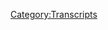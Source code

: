 {{DEFAULTSORT:
    #_TRANSCRIPT_0713:Chatting With Becca Lewis
}}{{Transcript
    | title         = [[713: Chatting With Becca Lewis]]
    | caption       = [https://knowledgefight.libsyn.com/713-chatting-with-becca-lewis Listen to this episode on Libsyn]
    | episodeNumber = [[713: Chatting With Becca Lewis|713]]
    | length        = 01:25:23
}}

{{MessageBox
    | header     = Warning: Bot Generated Content
    | text       = This transcript was automatically generated by transcription software and likely contains many mistakes and misattributions. Please check the audio for definitive quotes, attribution, and context.
    | image      = N3yvass4myg91.webp
    | imagewidth = 50px
    | id         = warning
}}

{{TranscriptBlock
    | name      = Unknown Speaker
    | timestamp = 00:00:00.000
    | text      = N-N-N-N-N-N-N-Knowledge Fight
}}

{{TranscriptBlock
    | name      = Unknown Speaker
    | timestamp = 00:00:12.880
    | text      = Dan and Jordan, I am sweating.
}}

{{TranscriptBlock
    | name      = Unknown Speaker
    | timestamp = 00:00:19.600
    | text      = Knowledgefight.com, it's time to pray.
}}

{{TranscriptBlock
    | name      = Unknown Speaker
    | timestamp = 00:00:21.399
    | text      = I have great respect for knowledgefight, knowledgefight.
}}

{{TranscriptBlock
    | name      = Unknown Speaker
    | timestamp = 00:00:25.160
    | text      = I'm sick of them posing as if they're the good guys, saying we are the bad guys.
}}

{{TranscriptBlock
    | name      = Unknown Speaker
    | timestamp = 00:00:29.320
    | text      = I love your work.
}}

{{TranscriptBlock
    | name      = Unknown Speaker
    | timestamp = 00:00:30.320
    | text      = Knowledgefight.
}}

{{TranscriptBlock
    | name      = Unknown Speaker
    | timestamp = 00:00:31.320
    | text      = N-N-N-N-Knowledgefight.com, I love you.
}}

{{TranscriptBlock
    | name      = Unknown Speaker
    | timestamp = 00:00:59.280
    | text      = Hey everybody, welcome back to Knowledgefight, I'm Dan.
}}

{{TranscriptBlock
    | name      = Unknown Speaker
    | timestamp = 00:01:02.759
    | text      = I'm Jordan.
}}

{{TranscriptBlock
    | name      = Unknown Speaker
    | timestamp = 00:01:03.759
    | text      = We're a couple dudes, like to sit around, worship at the altar of Selene, back in its
}}

{{TranscriptBlock
    | name      = Unknown Speaker
    | timestamp = 00:01:07.400
    | text      = company, very close to the altar.
}}

{{TranscriptBlock
    | name      = Unknown Speaker
    | timestamp = 00:01:10.239
    | text      = Right there.
}}

{{TranscriptBlock
    | name      = Unknown Speaker
    | timestamp = 00:01:11.239
    | text      = And talk a little bit about Alex Jones.
}}

{{TranscriptBlock
    | name      = Unknown Speaker
    | timestamp = 00:01:13.079
    | text      = Oh, indeed we are, Dan.
}}

{{TranscriptBlock
    | name      = Unknown Speaker
    | timestamp = 00:01:14.280
    | text      = Jordan.
}}

{{TranscriptBlock
    | name      = Unknown Speaker
    | timestamp = 00:01:15.280
    | text      = Dan.
}}

{{TranscriptBlock
    | name      = Unknown Speaker
    | timestamp = 00:01:16.280
    | text      = Jordan.
}}

{{TranscriptBlock
    | name      = Unknown Speaker
    | timestamp = 00:01:17.280
    | text      = Quick question for you, buddy.
}}

{{TranscriptBlock
    | name      = Unknown Speaker
    | timestamp = 00:01:18.280
    | text      = What's up?
}}

{{TranscriptBlock
    | name      = Unknown Speaker
    | timestamp = 00:01:19.280
    | text      = What's your bright spot today?
}}

{{TranscriptBlock
    | name      = Unknown Speaker
    | timestamp = 00:01:20.280
    | text      = My bright spot is, you know, we're back from our trip to Austin, and there are some things
}}

{{TranscriptBlock
    | name      = Unknown Speaker
    | timestamp = 00:01:23.920
    | text      = that you expect to be really exciting about coming back, like being in my own space, of
}}

{{TranscriptBlock
    | name      = Unknown Speaker
    | timestamp = 00:01:28.840
    | text      = course Selene being around.
}}

{{TranscriptBlock
    | name      = Unknown Speaker
    | timestamp = 00:01:31.040
    | text      = But then there's other things that are kind of a surprise, and I think one of the biggest
}}

{{TranscriptBlock
    | name      = Unknown Speaker
    | timestamp = 00:01:35.620
    | text      = is my back scratcher.
}}

{{TranscriptBlock
    | name      = Unknown Speaker
    | timestamp = 00:01:37.040
    | text      = Oh yeah?
}}

{{TranscriptBlock
    | name      = Unknown Speaker
    | timestamp = 00:01:38.040
    | text      = Yeah.
}}

{{TranscriptBlock
    | name      = Unknown Speaker
    | timestamp = 00:01:39.040
    | text      = I didn't have it with me on the trip, and I didn't realize how much I use it.
}}

{{TranscriptBlock
    | name      = Unknown Speaker
    | timestamp = 00:01:44.480
    | text      = Like, my back was itching almost constantly through the trip, I was rubbing on doorways
}}

{{TranscriptBlock
    | name      = Unknown Speaker
    | timestamp = 00:01:49.480
    | text      = like a bear, and coming back I was like, yeah, I'm gonna get a travel back scratcher, I'm
}}

{{TranscriptBlock
    | name      = Unknown Speaker
    | timestamp = 00:01:56.159
    | text      = gonna get like three or four of them, it's gonna be back scratcher city.
}}

{{TranscriptBlock
    | name      = Unknown Speaker
    | timestamp = 00:02:00.299
    | text      = Maybe you just need some back lotion, you know?
}}

{{TranscriptBlock
    | name      = Unknown Speaker
    | timestamp = 00:02:02.280
    | text      = Like get some jurgens, really, you got to, I mean, maybe you just have dry skin.
}}

{{TranscriptBlock
    | name      = Unknown Speaker
    | timestamp = 00:02:07.079
    | text      = Maybe, I don't know.
}}

{{TranscriptBlock
    | name      = Unknown Speaker
    | timestamp = 00:02:08.080
    | text      = I'm sorry, I'm sorry, this wasn't meant to be aggressive.
}}

{{TranscriptBlock
    | name      = Unknown Speaker
    | timestamp = 00:02:10.840
    | text      = I don't know, can you have dry skin and also be quite sweaty?
}}

{{TranscriptBlock
    | name      = Unknown Speaker
    | timestamp = 00:02:15.479
    | text      = Yes, you can, Dan.
}}

{{TranscriptBlock
    | name      = Unknown Speaker
    | timestamp = 00:02:17.080
    | text      = Okay, that's paradoxical.
}}

{{TranscriptBlock
    | name      = Unknown Speaker
    | timestamp = 00:02:18.080
    | text      = What's your bright spot?
}}

{{TranscriptBlock
    | name      = Unknown Speaker
    | timestamp = 00:02:19.680
    | text      = My bright spot, very similarly, is a small thing from home that I didn't expect to be
}}

{{TranscriptBlock
    | name      = Unknown Speaker
    | timestamp = 00:02:25.039
    | text      = such a delight.
}}

{{TranscriptBlock
    | name      = Unknown Speaker
    | timestamp = 00:02:27.719
    | text      = I took a bath, and I had my bath salts in there, I've turned into that guy, for sure.
}}

{{TranscriptBlock
    | name      = Unknown Speaker
    | timestamp = 00:02:33.120
    | text      = You turned into me?
}}

{{TranscriptBlock
    | name      = Unknown Speaker
    | timestamp = 00:02:34.120
    | text      = Absolutely.
}}

{{TranscriptBlock
    | name      = Unknown Speaker
    | timestamp = 00:02:35.120
    | text      = Okay.
}}

{{TranscriptBlock
    | name      = Unknown Speaker
    | timestamp = 00:02:36.120
    | text      = Yep, it took years to get there, but eventually your bath salts perpetrated my brain, and
}}

{{TranscriptBlock
    | name      = Unknown Speaker
    | timestamp = 00:02:40.840
    | text      = now, oh, it was so good.
}}

{{TranscriptBlock
    | name      = Unknown Speaker
    | timestamp = 00:02:42.800
    | text      = There were tubs in our hotel rooms.
}}

{{TranscriptBlock
    | name      = Unknown Speaker
    | timestamp = 00:02:44.719
    | text      = Yeah, there were.
}}

{{TranscriptBlock
    | name      = Unknown Speaker
    | timestamp = 00:02:46.479
    | text      = How good was our hotel room?
}}

{{TranscriptBlock
    | name      = Unknown Speaker
    | timestamp = 00:02:48.000
    | text      = Not good.
}}

{{TranscriptBlock
    | name      = Unknown Speaker
    | timestamp = 00:02:49.000
    | text      = I did take a bath, I think I might have taken two baths in that time.
}}

{{TranscriptBlock
    | name      = Unknown Speaker
    | timestamp = 00:02:52.360
    | text      = Very deep tub, but slender.
}}

{{TranscriptBlock
    | name      = Unknown Speaker
    | timestamp = 00:02:54.800
    | text      = Mine was not deep.
}}

{{TranscriptBlock
    | name      = Unknown Speaker
    | timestamp = 00:02:55.800
    | text      = Okay.
}}

{{TranscriptBlock
    | name      = Unknown Speaker
    | timestamp = 00:02:56.800
    | text      = That's weird.
}}

{{TranscriptBlock
    | name      = Unknown Speaker
    | timestamp = 00:02:57.800
    | text      = Maybe your bathtub at home is just super deep.
}}

{{TranscriptBlock
    | name      = Unknown Speaker
    | timestamp = 00:02:59.120
    | text      = I think that's what it really is.
}}

{{TranscriptBlock
    | name      = Unknown Speaker
    | timestamp = 00:03:00.439
    | text      = You have like a jacuzzi bathtub in your home.
}}

{{TranscriptBlock
    | name      = Unknown Speaker
    | timestamp = 00:03:03.000
    | text      = It does have jets.
}}

{{TranscriptBlock
    | name      = Unknown Speaker
    | timestamp = 00:03:04.000
    | text      = Yeah.
}}

{{TranscriptBlock
    | name      = Unknown Speaker
    | timestamp = 00:03:05.000
    | text      = Yeah.
}}

{{TranscriptBlock
    | name      = Unknown Speaker
    | timestamp = 00:03:06.000
    | text      = That's a bright spot.
}}

{{TranscriptBlock
    | name      = Unknown Speaker
    | timestamp = 00:03:07.000
    | text      = Yeah, that is a bright spot.
}}

{{TranscriptBlock
    | name      = Unknown Speaker
    | timestamp = 00:03:08.000
    | text      = So, Jordan, today we have an episode that we're going to be doing that's very exciting.
}}

{{TranscriptBlock
    | name      = Unknown Speaker
    | timestamp = 00:03:12.039
    | text      = It is.
}}

{{TranscriptBlock
    | name      = Unknown Speaker
    | timestamp = 00:03:13.039
    | text      = Over the course of the time in Austin, when we were there for the trial.
}}

{{TranscriptBlock
    | name      = Unknown Speaker
    | timestamp = 00:03:17.520
    | text      = That's where we were.
}}

{{TranscriptBlock
    | name      = Unknown Speaker
    | timestamp = 00:03:18.520
    | text      = A certain figure emerged from the trial, who our audience has taken to in a very serious
}}

{{TranscriptBlock
    | name      = Unknown Speaker
    | timestamp = 00:03:25.919
    | text      = way.
}}

{{TranscriptBlock
    | name      = Unknown Speaker
    | timestamp = 00:03:26.919
    | text      = Oh, yeah.
}}

{{TranscriptBlock
    | name      = Unknown Speaker
    | timestamp = 00:03:27.919
    | text      = She's somebody who I have paid attention to and admired a bit for her work over the years,
}}

{{TranscriptBlock
    | name      = Unknown Speaker
    | timestamp = 00:03:34.039
    | text      = and we're excited to talk to Becca Lewis.
}}

{{TranscriptBlock
    | name      = Unknown Speaker
    | timestamp = 00:03:36.520
    | text      = Thank you for joining us.
}}

{{TranscriptBlock
    | name      = Unknown Speaker
    | timestamp = 00:03:37.520
    | text      = Hello.
}}

{{TranscriptBlock
    | name      = Unknown Speaker
    | timestamp = 00:03:38.520
    | text      = Hello.
}}

{{TranscriptBlock
    | name      = Unknown Speaker
    | timestamp = 00:03:39.520
    | text      = Thank you so much for having me.
}}

{{TranscriptBlock
    | name      = Unknown Speaker
    | timestamp = 00:03:40.520
    | text      = I've been admiring both of your work for many years now, too.
}}

{{TranscriptBlock
    | name      = Unknown Speaker
    | timestamp = 00:03:45.680
    | text      = That is very kind and awesome.
}}

{{TranscriptBlock
    | name      = Unknown Speaker
    | timestamp = 00:03:48.840
    | text      = It's great that we can finally sit down and have a chat.
}}

{{TranscriptBlock
    | name      = Unknown Speaker
    | timestamp = 00:03:52.240
    | text      = But first, I have to ask you, what is your bright spot?
}}

{{TranscriptBlock
    | name      = Unknown Speaker
    | timestamp = 00:03:55.719
    | text      = My bright spot is really similar to both of yours, actually.
}}

{{TranscriptBlock
    | name      = Unknown Speaker
    | timestamp = 00:03:58.240
    | text      = I am also back home, which is mixed by the comforts of home are really nice to come back
}}

{{TranscriptBlock
    | name      = Unknown Speaker
    | timestamp = 00:04:05.599
    | text      = to, and that includes my own alter to my cat, Annie, who is a 17-year-old delightful grumpy
}}

{{TranscriptBlock
    | name      = Unknown Speaker
    | timestamp = 00:04:13.800
    | text      = old lady.
}}

{{TranscriptBlock
    | name      = Unknown Speaker
    | timestamp = 00:04:14.800
    | text      = Yeah.
}}

{{TranscriptBlock
    | name      = Unknown Speaker
    | timestamp = 00:04:15.800
    | text      = Love it.
}}

{{TranscriptBlock
    | name      = Unknown Speaker
    | timestamp = 00:04:16.800
    | text      = Love it.
}}

{{TranscriptBlock
    | name      = Unknown Speaker
    | timestamp = 00:04:17.800
    | text      = I love a grumpy pet.
}}

{{TranscriptBlock
    | name      = Unknown Speaker
    | timestamp = 00:04:18.800
    | text      = Oh, the best.
}}

{{TranscriptBlock
    | name      = Unknown Speaker
    | timestamp = 00:04:19.800
    | text      = She's great.
}}

{{TranscriptBlock
    | name      = Unknown Speaker
    | timestamp = 00:04:20.800
    | text      = Maybe grumpy is the wrong word.
}}

{{TranscriptBlock
    | name      = Unknown Speaker
    | timestamp = 00:04:21.800
    | text      = She's very, very demanding of attention.
}}

{{TranscriptBlock
    | name      = Unknown Speaker
    | timestamp = 00:04:22.920
    | text      = She will let you know that you need to be petting her right now.
}}

{{TranscriptBlock
    | name      = Unknown Speaker
    | timestamp = 00:04:26.399
    | text      = Women, am I right?
}}

{{TranscriptBlock
    | name      = Unknown Speaker
    | timestamp = 00:04:28.399
    | text      = Classic.
}}

{{TranscriptBlock
    | name      = Unknown Speaker
    | timestamp = 00:04:29.399
    | text      = Yeah.
}}

{{TranscriptBlock
    | name      = Unknown Speaker
    | timestamp = 00:04:30.399
    | text      = Classic.
}}

{{TranscriptBlock
    | name      = Unknown Speaker
    | timestamp = 00:04:31.399
    | text      = Yeah.
}}

{{TranscriptBlock
    | name      = Unknown Speaker
    | timestamp = 00:04:32.399
    | text      = I love an old pet, too, just doesn't have that vibrancy.
}}

{{TranscriptBlock
    | name      = Unknown Speaker
    | timestamp = 00:04:38.680
    | text      = Not going to try and outrun you, just sort of, I know what's up.
}}

{{TranscriptBlock
    | name      = Unknown Speaker
    | timestamp = 00:04:42.600
    | text      = Oh, when we...
}}

{{TranscriptBlock
    | name      = Unknown Speaker
    | timestamp = 00:04:43.600
    | text      = I've lived a bit.
}}

{{TranscriptBlock
    | name      = Unknown Speaker
    | timestamp = 00:04:44.600
    | text      = When we were at a deep close friend of the show who helped our audio issues, making him
}}

{{TranscriptBlock
    | name      = Unknown Speaker
    | timestamp = 00:04:52.079
    | text      = my hero.
}}

{{TranscriptBlock
    | name      = Unknown Speaker
    | timestamp = 00:04:53.079
    | text      = Yeah.
}}

{{TranscriptBlock
    | name      = Unknown Speaker
    | timestamp = 00:04:54.079
    | text      = When we were at his place, he had a very old, black lab, golden retriever.
}}

{{TranscriptBlock
    | name      = Unknown Speaker
    | timestamp = 00:05:00.079
    | text      = Yeah.
}}

{{TranscriptBlock
    | name      = Unknown Speaker
    | timestamp = 00:05:01.079
    | text      = Yeah.
}}

{{TranscriptBlock
    | name      = Unknown Speaker
    | timestamp = 00:05:02.079
    | text      = Golden retriever.
}}

{{TranscriptBlock
    | name      = Unknown Speaker
    | timestamp = 00:05:03.079
    | text      = And then...
}}

{{TranscriptBlock
    | name      = Unknown Speaker
    | timestamp = 00:05:04.079
    | text      = Great Dane.
}}

{{TranscriptBlock
    | name      = Unknown Speaker
    | timestamp = 00:05:05.079
    | text      = Great Dane.
}}

{{TranscriptBlock
    | name      = Unknown Speaker
    | timestamp = 00:05:06.079
    | text      = So it was huge.
}}

{{TranscriptBlock
    | name      = Unknown Speaker
    | timestamp = 00:05:07.079
    | text      = It was the biggest dog.
}}

{{TranscriptBlock
    | name      = Unknown Speaker
    | timestamp = 00:05:08.079
    | text      = It was too big.
}}

{{TranscriptBlock
    | name      = Unknown Speaker
    | timestamp = 00:05:09.079
    | text      = It was so old.
}}

{{TranscriptBlock
    | name      = Unknown Speaker
    | timestamp = 00:05:10.079
    | text      = And then whenever she came over, I gave her the right ear scratches, boom, right on the
}}

{{TranscriptBlock
    | name      = Unknown Speaker
    | timestamp = 00:05:13.680
    | text      = floor, giving me some belly time.
}}

{{TranscriptBlock
    | name      = Unknown Speaker
    | timestamp = 00:05:15.240
    | text      = It was amazing.
}}

{{TranscriptBlock
    | name      = Unknown Speaker
    | timestamp = 00:05:16.240
    | text      = That's the thing.
}}

{{TranscriptBlock
    | name      = Unknown Speaker
    | timestamp = 00:05:17.240
    | text      = Old animals are the best.
}}

{{TranscriptBlock
    | name      = Unknown Speaker
    | timestamp = 00:05:18.879
    | text      = I only adopted my cat when she was 14, and they're just chill, they just sit there and
}}

{{TranscriptBlock
    | name      = Unknown Speaker
    | timestamp = 00:05:25.319
    | text      = hang out.
}}

{{TranscriptBlock
    | name      = Unknown Speaker
    | timestamp = 00:05:26.319
    | text      = And God bless her for it.
}}

{{TranscriptBlock
    | name      = Unknown Speaker
    | timestamp = 00:05:29.639
    | text      = Yes.
}}

{{TranscriptBlock
    | name      = Unknown Speaker
    | timestamp = 00:05:30.639
    | text      = Indeed.
}}

{{TranscriptBlock
    | name      = Unknown Speaker
    | timestamp = 00:05:31.639
    | text      = So Becca, you were a part of the trial for the plaintiff's expert witness, and would
}}

{{TranscriptBlock
    | name      = Unknown Speaker
    | timestamp = 00:05:41.720
    | text      = you like to explain a little bit about what the subject matter you were brought in to
}}

{{TranscriptBlock
    | name      = Unknown Speaker
    | timestamp = 00:05:46.800
    | text      = talk about was?
}}

{{TranscriptBlock
    | name      = Unknown Speaker
    | timestamp = 00:05:47.800
    | text      = Yeah.
}}

{{TranscriptBlock
    | name      = Unknown Speaker
    | timestamp = 00:05:48.800
    | text      = Sounds good.
}}

{{TranscriptBlock
    | name      = Unknown Speaker
    | timestamp = 00:05:49.800
    | text      = So I research...
}}

{{TranscriptBlock
    | name      = Unknown Speaker
    | timestamp = 00:05:50.800
    | text      = Communications is the field that I'm in, and specifically I look at right wing and far
}}

{{TranscriptBlock
    | name      = Unknown Speaker
    | timestamp = 00:05:57.360
    | text      = right social movements, and also just more broadly, disinformation efforts across the
}}

{{TranscriptBlock
    | name      = Unknown Speaker
    | timestamp = 00:06:02.600
    | text      = political spectrum, and how they kind of disseminate throughout the internet.
}}

{{TranscriptBlock
    | name      = Unknown Speaker
    | timestamp = 00:06:07.379
    | text      = So that was really the role they brought me on to talk about.
}}

{{TranscriptBlock
    | name      = Unknown Speaker
    | timestamp = 00:06:11.279
    | text      = So other witnesses talked about the...
}}

{{TranscriptBlock
    | name      = Unknown Speaker
    | timestamp = 00:06:18.399
    | text      = Like Fred Zip, the journalism expert, talked about the actual protocols of genuine journalism,
}}

{{TranscriptBlock
    | name      = Unknown Speaker
    | timestamp = 00:06:24.920
    | text      = and how Infowars wasn't following any of those.
}}

{{TranscriptBlock
    | name      = Unknown Speaker
    | timestamp = 00:06:28.000
    | text      = Of course, the forensic psychologist talked about the mental anguish that the parents,
}}

{{TranscriptBlock
    | name      = Unknown Speaker
    | timestamp = 00:06:35.439
    | text      = Neil and Scarlett, experienced, and my role was to talk about the role of Alex Jones in
}}

{{TranscriptBlock
    | name      = Unknown Speaker
    | timestamp = 00:06:40.879
    | text      = the...
}}

{{TranscriptBlock
    | name      = Unknown Speaker
    | timestamp = 00:06:41.879
    | text      = Just how widespread this conspiracy theory has become.
}}

{{TranscriptBlock
    | name      = Unknown Speaker
    | timestamp = 00:06:45.560
    | text      = A topic which I don't think either of you may be very familiar with.
}}

{{TranscriptBlock
    | name      = Unknown Speaker
    | timestamp = 00:06:49.079
    | text      = Yeah.
}}

{{TranscriptBlock
    | name      = Unknown Speaker
    | timestamp = 00:06:50.079
    | text      = I actually found a lot of your testimony pretty interesting, because it is a section of understanding
}}

{{TranscriptBlock
    | name      = Unknown Speaker
    | timestamp = 00:07:00.040
    | text      = his reach, in particular his reach in the past, is something that we haven't delved
}}

{{TranscriptBlock
    | name      = Unknown Speaker
    | timestamp = 00:07:06.480
    | text      = too deeply into.
}}

{{TranscriptBlock
    | name      = Unknown Speaker
    | timestamp = 00:07:07.480
    | text      = We don't even understand our own reach, let alone we're still like, I swear, I think there's
}}

{{TranscriptBlock
    | name      = Unknown Speaker
    | timestamp = 00:07:13.160
    | text      = just 15 people listening, honestly.
}}

{{TranscriptBlock
    | name      = Unknown Speaker
    | timestamp = 00:07:14.839
    | text      = I was trying to make a bad joke, because I feel like you two are the most qualified people
}}

{{TranscriptBlock
    | name      = Unknown Speaker
    | timestamp = 00:07:19.920
    | text      = to talk about this ever, but I'm glad to hear it was interesting.
}}

{{TranscriptBlock
    | name      = Unknown Speaker
    | timestamp = 00:07:23.000
    | text      = Oh, really?
}}

{{TranscriptBlock
    | name      = Unknown Speaker
    | timestamp = 00:07:24.000
    | text      = No, we're both on your team.
}}

{{TranscriptBlock
    | name      = Unknown Speaker
    | timestamp = 00:07:27.079
    | text      = We can talk ideas about his coverage of things, but in terms of the stuff that's around him,
}}

{{TranscriptBlock
    | name      = Unknown Speaker
    | timestamp = 00:07:37.360
    | text      = that picture is something that I don't know...
}}

{{TranscriptBlock
    | name      = Unknown Speaker
    | timestamp = 00:07:39.480
    | text      = I mean, I certainly have a sense of it just sort of anecdotally from being around conspiracy
}}

{{TranscriptBlock
    | name      = Unknown Speaker
    | timestamp = 00:07:45.360
    | text      = circles at the time, but I...
}}

{{TranscriptBlock
    | name      = Unknown Speaker
    | timestamp = 00:07:48.720
    | text      = I mean, in a way, we know where bullshit is and you know where it goes.
}}

{{TranscriptBlock
    | name      = Unknown Speaker
    | timestamp = 00:07:52.480
    | text      = Do you know what I mean?
}}

{{TranscriptBlock
    | name      = Unknown Speaker
    | timestamp = 00:07:53.480
    | text      = Oh, I like that way of phrasing it.
}}

{{TranscriptBlock
    | name      = Unknown Speaker
    | timestamp = 00:07:55.040
    | text      = Yeah, and I think it's true actually that when you work in this space, you quickly come
}}

{{TranscriptBlock
    | name      = Unknown Speaker
    | timestamp = 00:08:00.079
    | text      = to realize you're like, I am going to bite off one very, very small piece of this puzzle,
}}

{{TranscriptBlock
    | name      = Unknown Speaker
    | timestamp = 00:08:05.720
    | text      = because it is just so massive.
}}

{{TranscriptBlock
    | name      = Unknown Speaker
    | timestamp = 00:08:09.360
    | text      = There's so much to delve into, and so you really do have to rely on the work of other
}}

{{TranscriptBlock
    | name      = Unknown Speaker
    | timestamp = 00:08:12.980
    | text      = people, and it's incredibly important, I think, to chat with and make sure you're gleaning
}}

{{TranscriptBlock
    | name      = Unknown Speaker
    | timestamp = 00:08:17.920
    | text      = expertise from other people around, because you have to be the expert in your one spot
}}

{{TranscriptBlock
    | name      = Unknown Speaker
    | timestamp = 00:08:23.480
    | text      = and then make sure you're looking at what everyone else is doing, too.
}}

{{TranscriptBlock
    | name      = Unknown Speaker
    | timestamp = 00:08:27.680
    | text      = Yeah, definitely.
}}

{{TranscriptBlock
    | name      = Unknown Speaker
    | timestamp = 00:08:28.680
    | text      = I think that's something that's really important, is that people niche and specialize a bit,
}}

{{TranscriptBlock
    | name      = Unknown Speaker
    | timestamp = 00:08:34.960
    | text      = and then networking can be important.
}}

{{TranscriptBlock
    | name      = Unknown Speaker
    | timestamp = 00:08:37.440
    | text      = And I think one of the failings of our show, I think, really, is that there was none of
}}

{{TranscriptBlock
    | name      = Unknown Speaker
    | timestamp = 00:08:41.960
    | text      = that really early on, because I think I was scared, because I reached out to a couple
}}

{{TranscriptBlock
    | name      = Unknown Speaker
    | timestamp = 00:08:48.600
    | text      = of people who I shan't name early on in the time doing this podcast, and they were so
}}

{{TranscriptBlock
    | name      = Unknown Speaker
    | timestamp = 00:08:54.159
    | text      = resistant to talk, and understandably so.
}}

{{TranscriptBlock
    | name      = Unknown Speaker
    | timestamp = 00:08:58.240
    | text      = We are not academics.
}}

{{TranscriptBlock
    | name      = Unknown Speaker
    | timestamp = 00:09:00.480
    | text      = We don't have any real background, and here we are saying...
}}

{{TranscriptBlock
    | name      = Unknown Speaker
    | timestamp = 00:09:02.759
    | text      = I didn't graduate.
}}

{{TranscriptBlock
    | name      = Unknown Speaker
    | timestamp = 00:09:03.759
    | text      = It's like, we study Alex Jones.
}}

{{TranscriptBlock
    | name      = Unknown Speaker
    | timestamp = 00:09:05.840
    | text      = It's obviously a concern that like, oh, these are crazy people, and I think that I got gun
}}

{{TranscriptBlock
    | name      = Unknown Speaker
    | timestamp = 00:09:11.600
    | text      = shy about that and didn't really network nearly as much as I could have.
}}

{{TranscriptBlock
    | name      = Unknown Speaker
    | timestamp = 00:09:16.080
    | text      = Actually, your expertise...
}}

{{TranscriptBlock
    | name      = Unknown Speaker
    | timestamp = 00:09:17.240
    | text      = Oh, no, keep going.
}}

{{TranscriptBlock
    | name      = Unknown Speaker
    | timestamp = 00:09:18.240
    | text      = No, I was just going to say, the cool thing for me is that during the trial, it's been
}}

{{TranscriptBlock
    | name      = Unknown Speaker
    | timestamp = 00:09:22.720
    | text      = like your podcast has been the forum where you've been able to bring a ton of people
}}

{{TranscriptBlock
    | name      = Unknown Speaker
    | timestamp = 00:09:27.159
    | text      = together, right?
}}

{{TranscriptBlock
    | name      = Unknown Speaker
    | timestamp = 00:09:28.159
    | text      = You've heard from the lawyers, from Elizabeth Williamson, who's incredible.
}}

{{TranscriptBlock
    | name      = Unknown Speaker
    | timestamp = 00:09:33.200
    | text      = If that wasn't the case initially, it certainly is the case now that you're bringing everyone
}}

{{TranscriptBlock
    | name      = Unknown Speaker
    | timestamp = 00:09:38.080
    | text      = together in a really cool way, I think.
}}

{{TranscriptBlock
    | name      = Unknown Speaker
    | timestamp = 00:09:40.960
    | text      = Except for those people who I shan't name.
}}

{{TranscriptBlock
    | name      = Unknown Speaker
    | timestamp = 00:09:45.879
    | text      = And all of the people that I have spoken to are not brought together, I'll tell you that
}}

{{TranscriptBlock
    | name      = Unknown Speaker
    | timestamp = 00:09:50.360
    | text      = right now.
}}

{{TranscriptBlock
    | name      = Unknown Speaker
    | timestamp = 00:09:51.360
    | text      = And all the people who seem to refuse to block you.
}}

{{TranscriptBlock
    | name      = Unknown Speaker
    | timestamp = 00:09:53.840
    | text      = Yes, exactly.
}}

{{TranscriptBlock
    | name      = Unknown Speaker
    | timestamp = 00:09:55.840
    | text      = So it's your sense, though, getting back to this idea, that Alex really was the same.
}}

{{TranscriptBlock
    | name      = Unknown Speaker
    | timestamp = 00:10:03.159
    | text      = The central galvanizing force behind a lot of the Sandy Hook conspiracy theorizing.
}}

{{TranscriptBlock
    | name      = Unknown Speaker
    | timestamp = 00:10:10.519
    | text      = That was something that I took away from what you were saying.
}}

{{TranscriptBlock
    | name      = Unknown Speaker
    | timestamp = 00:10:13.639
    | text      = Yeah, that's exactly right.
}}

{{TranscriptBlock
    | name      = Unknown Speaker
    | timestamp = 00:10:16.080
    | text      = That's what's so fascinating to me, as you can see, there are network studies that get
}}

{{TranscriptBlock
    | name      = Unknown Speaker
    | timestamp = 00:10:21.919
    | text      = done about the dynamics of these things.
}}

{{TranscriptBlock
    | name      = Unknown Speaker
    | timestamp = 00:10:24.419
    | text      = You see the giant nodes that form in terms of the spread of right-wing ideas and information.
}}

{{TranscriptBlock
    | name      = Unknown Speaker
    | timestamp = 00:10:30.360
    | text      = And it's like the big institutional hubs throughout the 2010s were Fox News and Breitbart, particularly
}}

{{TranscriptBlock
    | name      = Unknown Speaker
    | timestamp = 00:10:41.440
    | text      = through 2017, 2018.
}}

{{TranscriptBlock
    | name      = Unknown Speaker
    | timestamp = 00:10:43.320
    | text      = But when you look at individuals, it's Alex Jones.
}}

{{TranscriptBlock
    | name      = Unknown Speaker
    | timestamp = 00:10:46.960
    | text      = There's no one, really the only person with comparable reach to him in this space is Joe
}}

{{TranscriptBlock
    | name      = Unknown Speaker
    | timestamp = 00:10:52.840
    | text      = Rogan.
}}

{{TranscriptBlock
    | name      = Unknown Speaker
    | timestamp = 00:10:53.840
    | text      = And obviously Joe Rogan is a bit more of a complicated person in the way that he...
}}

{{TranscriptBlock
    | name      = Unknown Speaker
    | timestamp = 00:10:58.679
    | text      = And back then, he probably had much less of a reach.
}}

{{TranscriptBlock
    | name      = Unknown Speaker
    | timestamp = 00:11:01.960
    | text      = Yeah, exactly.
}}

{{TranscriptBlock
    | name      = Unknown Speaker
    | timestamp = 00:11:02.960
    | text      = Yeah, yeah, yeah.
}}

{{TranscriptBlock
    | name      = Unknown Speaker
    | timestamp = 00:11:03.960
    | text      = So when you go back and you look at what Alex's reach was in 2012, it was much smaller, but
}}

{{TranscriptBlock
    | name      = Unknown Speaker
    | timestamp = 00:11:09.360
    | text      = it was still huge for the time.
}}

{{TranscriptBlock
    | name      = Unknown Speaker
    | timestamp = 00:11:13.480
    | text      = In 2011, he already had half a million subscribers and at that point, there was no one with millions
}}

{{TranscriptBlock
    | name      = Unknown Speaker
    | timestamp = 00:11:20.440
    | text      = of subscribers on YouTube.
}}

{{TranscriptBlock
    | name      = Unknown Speaker
    | timestamp = 00:11:23.679
    | text      = And by the time of Sandy Hook, he already had 100 million views on his page.
}}

{{TranscriptBlock
    | name      = Unknown Speaker
    | timestamp = 00:11:27.159
    | text      = It was really, really substantial.
}}

{{TranscriptBlock
    | name      = Unknown Speaker
    | timestamp = 00:11:30.360
    | text      = Yeah.
}}

{{TranscriptBlock
    | name      = Unknown Speaker
    | timestamp = 00:11:31.360
    | text      = I'm trying to think of other people who would be in that conversation and like Bill Cooper
}}

{{TranscriptBlock
    | name      = Unknown Speaker
    | timestamp = 00:11:38.440
    | text      = was dead, so he couldn't really be a widespread individual voice coast to coast, kind of,
}}

{{TranscriptBlock
    | name      = Unknown Speaker
    | timestamp = 00:11:46.919
    | text      = but not really.
}}

{{TranscriptBlock
    | name      = Unknown Speaker
    | timestamp = 00:11:47.919
    | text      = It's not the same thing.
}}

{{TranscriptBlock
    | name      = Unknown Speaker
    | timestamp = 00:11:48.919
    | text      = Right.
}}

{{TranscriptBlock
    | name      = Unknown Speaker
    | timestamp = 00:11:49.919
    | text      = There were a lot of angel fire websites devoted to Dragon Ball Z that were all about disinformation,
}}

{{TranscriptBlock
    | name      = Unknown Speaker
    | timestamp = 00:11:55.960
    | text      = if I recall correctly.
}}

{{TranscriptBlock
    | name      = Unknown Speaker
    | timestamp = 00:11:56.960
    | text      = But mostly about how Goku was a limited hanger.
}}

{{TranscriptBlock
    | name      = Unknown Speaker
    | timestamp = 00:12:00.080
    | text      = It was a complicated pace at the time.
}}

{{TranscriptBlock
    | name      = Unknown Speaker
    | timestamp = 00:12:04.080
    | text      = Yeah, I feel like Alex Jones was really this hinge point where it's like you're saying,
}}

{{TranscriptBlock
    | name      = Unknown Speaker
    | timestamp = 00:12:11.200
    | text      = he was there in the 90s, he was doing the public access television, he was doing the
}}

{{TranscriptBlock
    | name      = Unknown Speaker
    | timestamp = 00:12:15.600
    | text      = radio thing, but then he also was incredibly prescient in a lot of ways and was able to
}}

{{TranscriptBlock
    | name      = Unknown Speaker
    | timestamp = 00:12:22.600
    | text      = do the online influencer thing pretty early on.
}}

{{TranscriptBlock
    | name      = Unknown Speaker
    | timestamp = 00:12:27.080
    | text      = He was on the crest of that wave.
}}

{{TranscriptBlock
    | name      = Unknown Speaker
    | timestamp = 00:12:31.399
    | text      = You know, I have a quick question to ask you.
}}

{{TranscriptBlock
    | name      = Unknown Speaker
    | timestamp = 00:12:33.480
    | text      = One of the funniest parts about your testimony, which of course is the only thing I pay attention
}}

{{TranscriptBlock
    | name      = Unknown Speaker
    | timestamp = 00:12:37.559
    | text      = to.
}}

{{TranscriptBlock
    | name      = Unknown Speaker
    | timestamp = 00:12:38.559
    | text      = The funniest stuff?
}}

{{TranscriptBlock
    | name      = Unknown Speaker
    | timestamp = 00:12:39.559
    | text      = The funniest stuff.
}}

{{TranscriptBlock
    | name      = Unknown Speaker
    | timestamp = 00:12:40.559
    | text      = Yeah.
}}

{{TranscriptBlock
    | name      = Unknown Speaker
    | timestamp = 00:12:41.559
    | text      = It shows.
}}

{{TranscriptBlock
    | name      = Unknown Speaker
    | timestamp = 00:12:42.559
    | text      = Yeah.
}}

{{TranscriptBlock
    | name      = Unknown Speaker
    | timestamp = 00:12:43.559
    | text      = Your Twitter is just full of, hey, that was a good one.
}}

{{TranscriptBlock
    | name      = Unknown Speaker
    | timestamp = 00:12:50.919
    | text      = Is the juxtaposition of how Alex describes all of his guests as like the most qualified,
}}

{{TranscriptBlock
    | name      = Unknown Speaker
    | timestamp = 00:12:59.279
    | text      = the top of their field, the single greatest person.
}}

{{TranscriptBlock
    | name      = Unknown Speaker
    | timestamp = 00:13:02.600
    | text      = Everybody knows this person.
}}

{{TranscriptBlock
    | name      = Unknown Speaker
    | timestamp = 00:13:04.200
    | text      = And Mark could not have tried to twist the knife more at the beginning than when he was
}}

{{TranscriptBlock
    | name      = Unknown Speaker
    | timestamp = 00:13:09.000
    | text      = like, where did you graduate from?
}}

{{TranscriptBlock
    | name      = Unknown Speaker
    | timestamp = 00:13:11.799
    | text      = Oh, that's cool.
}}

{{TranscriptBlock
    | name      = Unknown Speaker
    | timestamp = 00:13:13.059
    | text      = Let me ask you a question.
}}

{{TranscriptBlock
    | name      = Unknown Speaker
    | timestamp = 00:13:14.059
    | text      = Did you graduate from somewhere even more important?
}}

{{TranscriptBlock
    | name      = Unknown Speaker
    | timestamp = 00:13:18.600
    | text      = Was that a prestigious college?
}}

{{TranscriptBlock
    | name      = Unknown Speaker
    | timestamp = 00:13:21.200
    | text      = Yes.
}}

{{TranscriptBlock
    | name      = Unknown Speaker
    | timestamp = 00:13:22.200
    | text      = So genuinely the most uncomfortable I was on the stand.
}}

{{TranscriptBlock
    | name      = Unknown Speaker
    | timestamp = 00:13:24.879
    | text      = It had to have been, right?
}}

{{TranscriptBlock
    | name      = Unknown Speaker
    | timestamp = 00:13:27.039
    | text      = Yeah.
}}

{{TranscriptBlock
    | name      = Unknown Speaker
    | timestamp = 00:13:28.039
    | text      = He warned me.
}}

{{TranscriptBlock
    | name      = Unknown Speaker
    | timestamp = 00:13:29.039
    | text      = He was like, early on, I'm going to make you brag a little bit.
}}

{{TranscriptBlock
    | name      = Unknown Speaker
    | timestamp = 00:13:31.460
    | text      = You're going to be uncomfortable with it.
}}

{{TranscriptBlock
    | name      = Unknown Speaker
    | timestamp = 00:13:32.980
    | text      = And I was uncomfortable with it.
}}

{{TranscriptBlock
    | name      = Unknown Speaker
    | timestamp = 00:13:34.519
    | text      = But then of course, it's like, you look back at Mark and he knows what he's doing.
}}

{{TranscriptBlock
    | name      = Unknown Speaker
    | timestamp = 00:13:39.200
    | text      = And so I trusted I was in good hands, but it was really funny.
}}

{{TranscriptBlock
    | name      = Unknown Speaker
    | timestamp = 00:13:43.519
    | text      = How many degrees do you have?
}}

{{TranscriptBlock
    | name      = Unknown Speaker
    | timestamp = 00:13:48.440
    | text      = Just for, I don't want you to name where they're from because I know that would be embarrassing.
}}

{{TranscriptBlock
    | name      = Unknown Speaker
    | timestamp = 00:13:55.200
    | text      = And you're in bad hands.
}}

{{TranscriptBlock
    | name      = Unknown Speaker
    | timestamp = 00:13:56.200
    | text      = Yeah, exactly.
}}

{{TranscriptBlock
    | name      = Unknown Speaker
    | timestamp = 00:13:57.200
    | text      = If you said one of the institutions, I'd be like, yeah, I got into there.
}}

{{TranscriptBlock
    | name      = Unknown Speaker
    | timestamp = 00:14:01.919
    | text      = And then I was like, they suck.
}}

{{TranscriptBlock
    | name      = Unknown Speaker
    | timestamp = 00:14:03.360
    | text      = You know, like, yeah.
}}

{{TranscriptBlock
    | name      = Unknown Speaker
    | timestamp = 00:14:04.360
    | text      = Well, that's, I mean, that's the thing also is that plenty of prestigious institutions
}}

{{TranscriptBlock
    | name      = Unknown Speaker
    | timestamp = 00:14:08.799
    | text      = have lots of idiots that go there.
}}

{{TranscriptBlock
    | name      = Unknown Speaker
    | timestamp = 00:14:10.480
    | text      = Right.
}}

{{TranscriptBlock
    | name      = Unknown Speaker
    | timestamp = 00:14:11.480
    | text      = Harvard has turned out its share of people I've paid attention to, which is not good.
}}

{{TranscriptBlock
    | name      = Unknown Speaker
    | timestamp = 00:14:19.840
    | text      = But listen, in my case, clearly it only turns out expert geniuses.
}}

{{TranscriptBlock
    | name      = Unknown Speaker
    | timestamp = 00:14:28.799
    | text      = When I went to, I dropped out of high school and after that I was applying for colleges
}}

{{TranscriptBlock
    | name      = Unknown Speaker
    | timestamp = 00:14:34.519
    | text      = and I was guaranteed basically that I could get into the University of Missouri because
}}

{{TranscriptBlock
    | name      = Unknown Speaker
    | timestamp = 00:14:41.320
    | text      = I lived in Columbia and it was an easy, it was a dunk, but the only other college I applied
}}

{{TranscriptBlock
    | name      = Unknown Speaker
    | timestamp = 00:14:46.639
    | text      = to was Harvard.
}}

{{TranscriptBlock
    | name      = Unknown Speaker
    | timestamp = 00:14:47.639
    | text      = All right.
}}

{{TranscriptBlock
    | name      = Unknown Speaker
    | timestamp = 00:14:48.639
    | text      = I'll go with the backup school of Missouri, I guess, I guess.
}}

{{TranscriptBlock
    | name      = Unknown Speaker
    | timestamp = 00:14:53.039
    | text      = My dad went to Harvard and so I was like, Hey, I'm a legacy.
}}

{{TranscriptBlock
    | name      = Unknown Speaker
    | timestamp = 00:14:58.679
    | text      = This will make up for me dropping out, did not work out, did not get in and went to Missouri.
}}

{{TranscriptBlock
    | name      = Unknown Speaker
    | timestamp = 00:15:06.279
    | text      = Amazing.
}}

{{TranscriptBlock
    | name      = Unknown Speaker
    | timestamp = 00:15:07.279
    | text      = I regret nothing.
}}

{{TranscriptBlock
    | name      = Unknown Speaker
    | timestamp = 00:15:11.019
    | text      = So also another thing that it was fun, I believe it was you who, did the jury ask you to swear
}}

{{TranscriptBlock
    | name      = Unknown Speaker
    | timestamp = 00:15:17.559
    | text      = you weren't a lizard or did that question not make it through?
}}

{{TranscriptBlock
    | name      = Unknown Speaker
    | timestamp = 00:15:20.480
    | text      = Well, yes, it was the jury that asked me to swear under oath that I was not a lizard person.
}}

{{TranscriptBlock
    | name      = Unknown Speaker
    | timestamp = 00:15:25.820
    | text      = The question did not make it through, so I didn't get to answer that question.
}}

{{TranscriptBlock
    | name      = Unknown Speaker
    | timestamp = 00:15:29.559
    | text      = Well, I think we need an answer.
}}

{{TranscriptBlock
    | name      = Unknown Speaker
    | timestamp = 00:15:31.440
    | text      = Yeah.
}}

{{TranscriptBlock
    | name      = Unknown Speaker
    | timestamp = 00:15:32.440
    | text      = I mean, you know, now is your time to really reveal yourself to the world, I guess.
}}

{{TranscriptBlock
    | name      = Unknown Speaker
    | timestamp = 00:15:36.720
    | text      = Well, listen, I'll say two things.
}}

{{TranscriptBlock
    | name      = Unknown Speaker
    | timestamp = 00:15:38.360
    | text      = First, I'll say that I am not a lizard person, but second of all, I'll say that this podcast
}}

{{TranscriptBlock
    | name      = Unknown Speaker
    | timestamp = 00:15:43.080
    | text      = is not me under oath.
}}

{{TranscriptBlock
    | name      = Unknown Speaker
    | timestamp = 00:15:45.279
    | text      = Yeah, that's a good point.
}}

{{TranscriptBlock
    | name      = Unknown Speaker
    | timestamp = 00:15:50.039
    | text      = We've tried to do that.
}}

{{TranscriptBlock
    | name      = Unknown Speaker
    | timestamp = 00:15:51.039
    | text      = I mean, if you think Selene doesn't hold you accountable for what you have to say, I would
}}

{{TranscriptBlock
    | name      = Unknown Speaker
    | timestamp = 00:15:55.440
    | text      = be shocked.
}}

{{TranscriptBlock
    | name      = Unknown Speaker
    | timestamp = 00:15:56.440
    | text      = Oh no, you got me.
}}

{{TranscriptBlock
    | name      = Unknown Speaker
    | timestamp = 00:15:57.440
    | text      = I can't lie to a cat.
}}

{{TranscriptBlock
    | name      = Unknown Speaker
    | timestamp = 00:16:01.039
    | text      = In her form of holding people in contempt involves clause.
}}

{{TranscriptBlock
    | name      = Unknown Speaker
    | timestamp = 00:16:03.600
    | text      = It's terrible.
}}

{{TranscriptBlock
    | name      = Unknown Speaker
    | timestamp = 00:16:04.600
    | text      = There are forms of accountability greater than that of the law.
}}

{{TranscriptBlock
    | name      = Unknown Speaker
    | timestamp = 00:16:13.279
    | text      = I'm thinking about this picture of the media landscape back then in like 2012.
}}

{{TranscriptBlock
    | name      = Unknown Speaker
    | timestamp = 00:16:19.899
    | text      = And even the thing that I brought up, I realize, like Coast to Coast AM is probably one of
}}

{{TranscriptBlock
    | name      = Unknown Speaker
    | timestamp = 00:16:24.799
    | text      = the biggest things other than Alex that touches on some of these issues.
}}

{{TranscriptBlock
    | name      = Unknown Speaker
    | timestamp = 00:16:30.080
    | text      = But that even seems silly to say because Alex was constantly on Coast to Coast using that
}}

{{TranscriptBlock
    | name      = Unknown Speaker
    | timestamp = 00:16:38.240
    | text      = platform to dissent.
}}

{{TranscriptBlock
    | name      = Unknown Speaker
    | timestamp = 00:16:39.399
    | text      = And even like a couple of times they had Steve Pachannik on Coast to Coast.
}}

{{TranscriptBlock
    | name      = Unknown Speaker
    | timestamp = 00:16:45.919
    | text      = It's nuts.
}}

{{TranscriptBlock
    | name      = Unknown Speaker
    | timestamp = 00:16:46.919
    | text      = Hey, if you need a big swing, you call Stevie Peace.
}}

{{TranscriptBlock
    | name      = Unknown Speaker
    | timestamp = 00:16:48.919
    | text      = Right.
}}

{{TranscriptBlock
    | name      = Unknown Speaker
    | timestamp = 00:16:49.919
    | text      = But you can't think that that wasn't done through Alex.
}}

{{TranscriptBlock
    | name      = Unknown Speaker
    | timestamp = 00:16:52.279
    | text      = Right.
}}

{{TranscriptBlock
    | name      = Unknown Speaker
    | timestamp = 00:16:53.279
    | text      = Oh no, of course.
}}

{{TranscriptBlock
    | name      = Unknown Speaker
    | timestamp = 00:16:54.279
    | text      = I don't know if there are bookers reaching out.
}}

{{TranscriptBlock
    | name      = Unknown Speaker
    | timestamp = 00:16:56.279
    | text      = Like he was like, wait, we got to get the guy who murdered all the Murrow in here.
}}

{{TranscriptBlock
    | name      = Unknown Speaker
    | timestamp = 00:17:00.159
    | text      = Well, that's the thing I feel like, I mean, yeah, a couple of other things about the internet
}}

{{TranscriptBlock
    | name      = Unknown Speaker
    | timestamp = 00:17:06.000
    | text      = at that point.
}}

{{TranscriptBlock
    | name      = Unknown Speaker
    | timestamp = 00:17:07.000
    | text      = And I feel like, Dan, you brought this up in a recent episode about like Facebook being
}}

{{TranscriptBlock
    | name      = Unknown Speaker
    | timestamp = 00:17:11.660
    | text      = an entirely different place back then too.
}}

{{TranscriptBlock
    | name      = Unknown Speaker
    | timestamp = 00:17:15.079
    | text      = The other thing you find when you go back and start rooting around and like archive.org
}}

{{TranscriptBlock
    | name      = Unknown Speaker
    | timestamp = 00:17:18.839
    | text      = and these other ways you try to go back and look at what the internet was like then is
}}

{{TranscriptBlock
    | name      = Unknown Speaker
    | timestamp = 00:17:24.839
    | text      = it was much less like people didn't have verified accounts at that point.
}}

{{TranscriptBlock
    | name      = Unknown Speaker
    | timestamp = 00:17:30.539
    | text      = So you had Alex Jones, but then you also had like dozens and dozens of, if you look at
}}

{{TranscriptBlock
    | name      = Unknown Speaker
    | timestamp = 00:17:36.599
    | text      = what the other recommended accounts were at the time, it's all of these Alex Jones rip
}}

{{TranscriptBlock
    | name      = Unknown Speaker
    | timestamp = 00:17:39.720
    | text      = off accounts.
}}

{{TranscriptBlock
    | name      = Unknown Speaker
    | timestamp = 00:17:41.039
    | text      = And so the posting and reposting and reposting is like something that is hard for us to even
}}

{{TranscriptBlock
    | name      = Unknown Speaker
    | timestamp = 00:17:47.000
    | text      = conceptualize now in this obviously there's still posting and reposting, but it was a
}}

{{TranscriptBlock
    | name      = Unknown Speaker
    | timestamp = 00:17:52.759
    | text      = very different version of that back then.
}}

{{TranscriptBlock
    | name      = Unknown Speaker
    | timestamp = 00:17:55.480
    | text      = Yeah, that's right.
}}

{{TranscriptBlock
    | name      = Unknown Speaker
    | timestamp = 00:17:56.839
    | text      = I mean, I sort of buried that memory, but there were, I know a couple of times a friend
}}

{{TranscriptBlock
    | name      = Unknown Speaker
    | timestamp = 00:18:02.039
    | text      = of mine was like, became friends with a celebrity on Facebook and it was like, that's not a
}}

{{TranscriptBlock
    | name      = Unknown Speaker
    | timestamp = 00:18:07.519
    | text      = real account.
}}

{{TranscriptBlock
    | name      = Unknown Speaker
    | timestamp = 00:18:08.519
    | text      = Yeah, yeah, yeah.
}}

{{TranscriptBlock
    | name      = Unknown Speaker
    | timestamp = 00:18:09.519
    | text      = Yeah, exactly.
}}

{{TranscriptBlock
    | name      = Unknown Speaker
    | timestamp = 00:18:10.519
    | text      = Some people, yeah.
}}

{{TranscriptBlock
    | name      = Unknown Speaker
    | timestamp = 00:18:13.559
    | text      = It is like thinking of it as the wild west, but when you think of the wild west, you think
}}

{{TranscriptBlock
    | name      = Unknown Speaker
    | timestamp = 00:18:18.220
    | text      = of the distant past, not like a few years ago.
}}

{{TranscriptBlock
    | name      = Unknown Speaker
    | timestamp = 00:18:21.720
    | text      = You're not like, Oh, thank God the sheriffs have finally showed up.
}}

{{TranscriptBlock
    | name      = Unknown Speaker
    | timestamp = 00:18:26.359
    | text      = You know, it's true.
}}

{{TranscriptBlock
    | name      = Unknown Speaker
    | timestamp = 00:18:27.359
    | text      = Right, right.
}}

{{TranscriptBlock
    | name      = Unknown Speaker
    | timestamp = 00:18:28.359
    | text      = No, it's true.
}}

{{TranscriptBlock
    | name      = Unknown Speaker
    | timestamp = 00:18:29.359
    | text      = Like we, we still think of social media as a cesspool and obviously it is, but the amount
}}

{{TranscriptBlock
    | name      = Unknown Speaker
    | timestamp = 00:18:34.759
    | text      = that has changed between then and now is pretty remarkable.
}}

{{TranscriptBlock
    | name      = Unknown Speaker
    | timestamp = 00:18:39.519
    | text      = And then to your point about the kind of, you know, Alex Jones going on these other
}}

{{TranscriptBlock
    | name      = Unknown Speaker
    | timestamp = 00:18:43.519
    | text      = shows, I mean, this was something that I didn't really have time to get into in, you know,
}}

{{TranscriptBlock
    | name      = Unknown Speaker
    | timestamp = 00:18:48.160
    | text      = on the stand, but that's, that's a lot of what I look at, right, is how you get these
}}

{{TranscriptBlock
    | name      = Unknown Speaker
    | timestamp = 00:18:53.839
    | text      = different creators who kind of amplify each other and each other's ideas and create this
}}

{{TranscriptBlock
    | name      = Unknown Speaker
    | timestamp = 00:19:01.720
    | text      = like self reinforcing feedback loop, right?
}}

{{TranscriptBlock
    | name      = Unknown Speaker
    | timestamp = 00:19:03.799
    | text      = It's like someone will reference Alex Jones as like the authority and be like, well, that's
}}

{{TranscriptBlock
    | name      = Unknown Speaker
    | timestamp = 00:19:09.039
    | text      = why I can spread this idea.
}}

{{TranscriptBlock
    | name      = Unknown Speaker
    | timestamp = 00:19:10.519
    | text      = And then Alex Jones will point back to, you know, Wolfgang Helbig or whoever and be like,
}}

{{TranscriptBlock
    | name      = Unknown Speaker
    | timestamp = 00:19:14.839
    | text      = Oh yeah, he has his credentials.
}}

{{TranscriptBlock
    | name      = Unknown Speaker
    | timestamp = 00:19:16.359
    | text      = And so then you start to get this, these networks of people who are all going on each other's
}}

{{TranscriptBlock
    | name      = Unknown Speaker
    | timestamp = 00:19:20.680
    | text      = shows, who are all kind of amplifying each other's ideas and reinforcing them and seem
}}

{{TranscriptBlock
    | name      = Unknown Speaker
    | timestamp = 00:19:26.079
    | text      = like they're kind of citing genuine people because they have this whole network of people
}}

{{TranscriptBlock
    | name      = Unknown Speaker
    | timestamp = 00:19:29.940
    | text      = that are their quote unquote experts.
}}

{{TranscriptBlock
    | name      = Unknown Speaker
    | timestamp = 00:19:31.960
    | text      = Yeah.
}}

{{TranscriptBlock
    | name      = Unknown Speaker
    | timestamp = 00:19:32.960
    | text      = Yeah.
}}

{{TranscriptBlock
    | name      = Unknown Speaker
    | timestamp = 00:19:33.960
    | text      = It's like, it's like almost circular credibility, but it's a completely different shape.
}}

{{TranscriptBlock
    | name      = Unknown Speaker
    | timestamp = 00:19:37.559
    | text      = It's like, it's, it's a million sided shape of self feeding credibility.
}}

{{TranscriptBlock
    | name      = Unknown Speaker
    | timestamp = 00:19:43.380
    | text      = That's kind of what I was going to ask is, could you give us kind of like a visualization
}}

{{TranscriptBlock
    | name      = Unknown Speaker
    | timestamp = 00:19:47.359
    | text      = of how that disseminates?
}}

{{TranscriptBlock
    | name      = Unknown Speaker
    | timestamp = 00:19:49.640
    | text      = Like what I kind of see in my head is almost these, these giant circles that eventually
}}

{{TranscriptBlock
    | name      = Unknown Speaker
    | timestamp = 00:19:54.920
    | text      = touch.
}}

{{TranscriptBlock
    | name      = Unknown Speaker
    | timestamp = 00:19:55.920
    | text      = Well, actually I can, let me, let me step in here because actually I wanted to bring
}}

{{TranscriptBlock
    | name      = Unknown Speaker
    | timestamp = 00:20:00.839
    | text      = this up.
}}

{{TranscriptBlock
    | name      = Unknown Speaker
    | timestamp = 00:20:01.839
    | text      = One of the first things that brought you into my sphere of awareness was the alternative
}}

{{TranscriptBlock
    | name      = Unknown Speaker
    | timestamp = 00:20:07.059
    | text      = influence network report that I believe it was 2017, 2018.
}}

{{TranscriptBlock
    | name      = Unknown Speaker
    | timestamp = 00:20:10.839
    | text      = 2018 and there is a visualization in there with a bunch of lines between, Oh, surprise.
}}

{{TranscriptBlock
    | name      = Unknown Speaker
    | timestamp = 00:20:18.599
    | text      = I haven't read the answer to my question.
}}

{{TranscriptBlock
    | name      = Unknown Speaker
    | timestamp = 00:20:22.640
    | text      = This exists as a visualization of things in 2018.
}}

{{TranscriptBlock
    | name      = Unknown Speaker
    | timestamp = 00:20:26.440
    | text      = Right.
}}

{{TranscriptBlock
    | name      = Unknown Speaker
    | timestamp = 00:20:27.440
    | text      = Right.
}}

{{TranscriptBlock
    | name      = Unknown Speaker
    | timestamp = 00:20:28.440
    | text      = Right.
}}

{{TranscriptBlock
    | name      = Unknown Speaker
    | timestamp = 00:20:29.440
    | text      = Right.
}}

{{TranscriptBlock
    | name      = Unknown Speaker
    | timestamp = 00:20:30.440
    | text      = Um, and so I would imagine that would be, you know, the way we, you'd look at it now,
}}

{{TranscriptBlock
    | name      = Unknown Speaker
    | timestamp = 00:20:33.440
    | text      = but what's so fascinating is how different that landscape, even just a couple years later.
}}

{{TranscriptBlock
    | name      = Unknown Speaker
    | timestamp = 00:20:39.000
    | text      = I mean, do you feel like there's differences that you have noticed specifically?
}}

{{TranscriptBlock
    | name      = Unknown Speaker
    | timestamp = 00:20:42.720
    | text      = Oh, 100%.
}}

{{TranscriptBlock
    | name      = Unknown Speaker
    | timestamp = 00:20:43.720
    | text      = Yeah.
}}

{{TranscriptBlock
    | name      = Unknown Speaker
    | timestamp = 00:20:44.720
    | text      = Yeah.
}}

{{TranscriptBlock
    | name      = Unknown Speaker
    | timestamp = 00:20:45.720
    | text      = 100%.
}}

{{TranscriptBlock
    | name      = Unknown Speaker
    | timestamp = 00:20:46.720
    | text      = Um, I feel like, well, first of all, the, the thing about that, uh, that network that
}}

{{TranscriptBlock
    | name      = Unknown Speaker
    | timestamp = 00:20:52.319
    | text      = I made was, um, it was specifically looking at kind of like, uh, it started with Dave
}}

{{TranscriptBlock
    | name      = Unknown Speaker
    | timestamp = 00:20:59.799
    | text      = Rubin as the, the seed account and that did like what we call snow all sampling from there.
}}

{{TranscriptBlock
    | name      = Unknown Speaker
    | timestamp = 00:21:05.400
    | text      = Cause the idea was to say like the most mainstream quote unquote, mainstream person that I could
}}

{{TranscriptBlock
    | name      = Unknown Speaker
    | timestamp = 00:21:11.099
    | text      = think of who had influence and a lot of people on his show, um, and then go from there and
}}

{{TranscriptBlock
    | name      = Unknown Speaker
    | timestamp = 00:21:16.400
    | text      = see where it spun out.
}}

{{TranscriptBlock
    | name      = Unknown Speaker
    | timestamp = 00:21:17.400
    | text      = And the interesting thing is there's a ton of people from Alex Jones's world on that
}}

{{TranscriptBlock
    | name      = Unknown Speaker
    | timestamp = 00:21:22.119
    | text      = network web, right?
}}

{{TranscriptBlock
    | name      = Unknown Speaker
    | timestamp = 00:21:23.119
    | text      = That like PJW is on there and a bunch of people, but at a certain point I realized I was going
}}

{{TranscriptBlock
    | name      = Unknown Speaker
    | timestamp = 00:21:29.119
    | text      = to, um, start, uh, including Alex Jones in this.
}}

{{TranscriptBlock
    | name      = Unknown Speaker
    | timestamp = 00:21:34.680
    | text      = But the way I bounded it ended up having to leave him out because he was at the center
}}

{{TranscriptBlock
    | name      = Unknown Speaker
    | timestamp = 00:21:39.480
    | text      = of his own alternative influence.
}}

{{TranscriptBlock
    | name      = Unknown Speaker
    | timestamp = 00:21:41.759
    | text      = Yeah.
}}

{{TranscriptBlock
    | name      = Unknown Speaker
    | timestamp = 00:21:42.759
    | text      = Wow.
}}

{{TranscriptBlock
    | name      = Unknown Speaker
    | timestamp = 00:21:43.759
    | text      = Yeah.
}}

{{TranscriptBlock
    | name      = Unknown Speaker
    | timestamp = 00:21:44.759
    | text      = That's fascinating.
}}

{{TranscriptBlock
    | name      = Unknown Speaker
    | timestamp = 00:21:45.759
    | text      = That's what I was thinking is that like if you added him, then it would sprawl like a
}}

{{TranscriptBlock
    | name      = Unknown Speaker
    | timestamp = 00:21:49.839
    | text      = completely wild direction, even though there's a ton of overlap in terms of people he's connected
}}

{{TranscriptBlock
    | name      = Unknown Speaker
    | timestamp = 00:21:56.680
    | text      = with on here.
}}

{{TranscriptBlock
    | name      = Unknown Speaker
    | timestamp = 00:21:57.680
    | text      = Like, well, I guess at the time, probably not Nick Fuentes, but he had Faith Goldie
}}

{{TranscriptBlock
    | name      = Unknown Speaker
    | timestamp = 00:22:02.160
    | text      = on his show, certainly Joe Rogan, Candace Owens, Gavin Cernovich.
}}

{{TranscriptBlock
    | name      = Unknown Speaker
    | timestamp = 00:22:08.599
    | text      = Um, but yeah, that's, that's, that is interesting that he would, he would be his own, uh, the,
}}

{{TranscriptBlock
    | name      = Unknown Speaker
    | timestamp = 00:22:15.519
    | text      = the visualization of it's like, yeah, yeah, yeah.
}}

{{TranscriptBlock
    | name      = Unknown Speaker
    | timestamp = 00:22:18.119
    | text      = Yarn pattern.
}}

{{TranscriptBlock
    | name      = Unknown Speaker
    | timestamp = 00:22:19.119
    | text      = Every, everyone else gets like circles of influence and where they are and Alex gets
}}

{{TranscriptBlock
    | name      = Unknown Speaker
    | timestamp = 00:22:23.119
    | text      = an amorphous blob of cancerous cells somewhere over there that just infects some stuff everywhere.
}}

{{TranscriptBlock
    | name      = Unknown Speaker
    | timestamp = 00:22:30.279
    | text      = So yeah, I was like, if I, if I include Alex Jones, I need to do an entire other report
}}

{{TranscriptBlock
    | name      = Unknown Speaker
    | timestamp = 00:22:36.400
    | text      = on Alex Jones.
}}

{{TranscriptBlock
    | name      = Unknown Speaker
    | timestamp = 00:22:37.400
    | text      = And that hasn't happened.
}}

{{TranscriptBlock
    | name      = Unknown Speaker
    | timestamp = 00:22:38.920
    | text      = But um, that's the first thing, but yeah, it's changed a lot since then.
}}

{{TranscriptBlock
    | name      = Unknown Speaker
    | timestamp = 00:22:44.920
    | text      = First of all, cause YouTube has actually kicked a lot of these people off.
}}

{{TranscriptBlock
    | name      = Unknown Speaker
    | timestamp = 00:22:47.799
    | text      = Oh, that's true.
}}

{{TranscriptBlock
    | name      = Unknown Speaker
    | timestamp = 00:22:49.119
    | text      = Yeah.
}}

{{TranscriptBlock
    | name      = Unknown Speaker
    | timestamp = 00:22:50.119
    | text      = They're not in the algorithm as much.
}}

{{TranscriptBlock
    | name      = Unknown Speaker
    | timestamp = 00:22:51.799
    | text      = Exactly.
}}

{{TranscriptBlock
    | name      = Unknown Speaker
    | timestamp = 00:22:52.799
    | text      = So, you know, to, to YouTube's credit, um, you know, like I think, and actually Alex
}}

{{TranscriptBlock
    | name      = Unknown Speaker
    | timestamp = 00:22:58.380
    | text      = Jones, his lawyer asked me about Stefan Molyneux, which was, um, an odd choice, I would say.
}}

{{TranscriptBlock
    | name      = Unknown Speaker
    | timestamp = 00:23:05.160
    | text      = Right?
}}

{{TranscriptBlock
    | name      = Unknown Speaker
    | timestamp = 00:23:06.160
    | text      = Of all people.
}}

{{TranscriptBlock
    | name      = Unknown Speaker
    | timestamp = 00:23:07.160
    | text      = What?
}}

{{TranscriptBlock
    | name      = Unknown Speaker
    | timestamp = 00:23:08.160
    | text      = You could choose a hundred different people that aren't avowed white nationalists.
}}

{{TranscriptBlock
    | name      = Unknown Speaker
    | timestamp = 00:23:10.960
    | text      = The guy who literally said, I am a white nationalist now.
}}

{{TranscriptBlock
    | name      = Unknown Speaker
    | timestamp = 00:23:14.240
    | text      = Based on empiricism.
}}

{{TranscriptBlock
    | name      = Unknown Speaker
    | timestamp = 00:23:15.240
    | text      = I wish I had made that even clearer to the jury that like, this is a man who has no qualms
}}

{{TranscriptBlock
    | name      = Unknown Speaker
    | timestamp = 00:23:23.160
    | text      = about describing himself this way.
}}

{{TranscriptBlock
    | name      = Unknown Speaker
    | timestamp = 00:23:25.599
    | text      = You know?
}}

{{TranscriptBlock
    | name      = Unknown Speaker
    | timestamp = 00:23:26.599
    | text      = Right.
}}

{{TranscriptBlock
    | name      = Unknown Speaker
    | timestamp = 00:23:27.599
    | text      = And he became a white nationalist because people didn't yell at him in Poland.
}}

{{TranscriptBlock
    | name      = Unknown Speaker
    | timestamp = 00:23:31.200
    | text      = For being a white nationalist.
}}

{{TranscriptBlock
    | name      = Unknown Speaker
    | timestamp = 00:23:33.200
    | text      = They were like, Oh, well, they're not mean to me about it.
}}

{{TranscriptBlock
    | name      = Unknown Speaker
    | timestamp = 00:23:35.440
    | text      = So I can finally just say it.
}}

{{TranscriptBlock
    | name      = Unknown Speaker
    | timestamp = 00:23:37.039
    | text      = Great.
}}

{{TranscriptBlock
    | name      = Unknown Speaker
    | timestamp = 00:23:38.039
    | text      = Exactly.
}}

{{TranscriptBlock
    | name      = Unknown Speaker
    | timestamp = 00:23:39.039
    | text      = And like, just the amount of, and first of all, like he's someone I legit have so many
}}

{{TranscriptBlock
    | name      = Unknown Speaker
    | timestamp = 00:23:44.000
    | text      = receipts on like at the ready.
}}

{{TranscriptBlock
    | name      = Unknown Speaker
    | timestamp = 00:23:46.960
    | text      = And then like also it's just someone who is, it was a bad choice of someone to bring up,
}}

{{TranscriptBlock
    | name      = Unknown Speaker
    | timestamp = 00:23:52.039
    | text      = but he is such a, he was such a powerful radicalization point, right?
}}

{{TranscriptBlock
    | name      = Unknown Speaker
    | timestamp = 00:24:00.799
    | text      = Because he was someone that maintained enough quote unquote credibility for a while that
}}

{{TranscriptBlock
    | name      = Unknown Speaker
    | timestamp = 00:24:05.640
    | text      = he would get invited on like Jordan Peterson show, Rogan's show, Dave Rubin, these people
}}

{{TranscriptBlock
    | name      = Unknown Speaker
    | timestamp = 00:24:12.880
    | text      = that have kind of, you know, mainstream again, quote unquote credibility.
}}

{{TranscriptBlock
    | name      = Unknown Speaker
    | timestamp = 00:24:18.880
    | text      = But then he would, you know, go on these other kind of more openly extremist shows and kind
}}

{{TranscriptBlock
    | name      = Unknown Speaker
    | timestamp = 00:24:24.799
    | text      = of speak his, his mind much more openly.
}}

{{TranscriptBlock
    | name      = Unknown Speaker
    | timestamp = 00:24:28.960
    | text      = And he, he was just like known to be Robert Evans wrote about this too.
}}

{{TranscriptBlock
    | name      = Unknown Speaker
    | timestamp = 00:24:34.319
    | text      = And a lot of his you know, where people got red pilled, you know, people talked about,
}}

{{TranscriptBlock
    | name      = Unknown Speaker
    | timestamp = 00:24:40.720
    | text      = I believe that he was one of the ones mentioned by name.
}}

{{TranscriptBlock
    | name      = Unknown Speaker
    | timestamp = 00:24:43.240
    | text      = Although it's been a while since I've read that, so don't quote me on that.
}}

{{TranscriptBlock
    | name      = Unknown Speaker
    | timestamp = 00:24:46.279
    | text      = But yeah, so, so the fact that he got kicked off, I think was a huge deal.
}}

{{TranscriptBlock
    | name      = Unknown Speaker
    | timestamp = 00:24:51.960
    | text      = The fact that like Red Ice and some of these other kind of openly white supremacist channels
}}

{{TranscriptBlock
    | name      = Unknown Speaker
    | timestamp = 00:24:57.720
    | text      = got kicked off was a big deal.
}}

{{TranscriptBlock
    | name      = Unknown Speaker
    | timestamp = 00:24:59.000
    | text      = So it really has changed.
}}

{{TranscriptBlock
    | name      = Unknown Speaker
    | timestamp = 00:25:02.160
    | text      = But then you know what, actually, I want to, I wanted to touch on Red Ice really quick
}}

{{TranscriptBlock
    | name      = Unknown Speaker
    | timestamp = 00:25:06.119
    | text      = because they've come up a couple of times on our show in the past, but I, you know,
}}

{{TranscriptBlock
    | name      = Unknown Speaker
    | timestamp = 00:25:11.160
    | text      = looking at this, this 2018 report, Henrik and Lana are like way off in the side of this,
}}

{{TranscriptBlock
    | name      = Unknown Speaker
    | timestamp = 00:25:19.000
    | text      = this visualization of the network.
}}

{{TranscriptBlock
    | name      = Unknown Speaker
    | timestamp = 00:25:21.440
    | text      = But I was thinking about this as I was looking at it.
}}

{{TranscriptBlock
    | name      = Unknown Speaker
    | timestamp = 00:25:24.880
    | text      = That's right.
}}

{{TranscriptBlock
    | name      = Unknown Speaker
    | timestamp = 00:25:25.880
    | text      = Real quick.
}}

{{TranscriptBlock
    | name      = Unknown Speaker
    | timestamp = 00:25:26.880
    | text      = I just want to interrupt.
}}

{{TranscriptBlock
    | name      = Unknown Speaker
    | timestamp = 00:25:27.880
    | text      = So because we can't see you on the screen, Becca, you just need to know that Dan instantly
}}

{{TranscriptBlock
    | name      = Unknown Speaker
    | timestamp = 00:25:30.960
    | text      = brought up your article on his computer the moment that I brought up how stupid I am.
}}

{{TranscriptBlock
    | name      = Unknown Speaker
    | timestamp = 00:25:36.119
    | text      = No, I refreshed myself on it in anticipation of speaking.
}}

{{TranscriptBlock
    | name      = Unknown Speaker
    | timestamp = 00:25:44.920
    | text      = If you were to do an Alex visualization or a network, they would be much closer and much
}}

{{TranscriptBlock
    | name      = Unknown Speaker
    | timestamp = 00:25:51.680
    | text      = more connected.
}}

{{TranscriptBlock
    | name      = Unknown Speaker
    | timestamp = 00:25:52.680
    | text      = They are connected to so many people in Alex's world.
}}

{{TranscriptBlock
    | name      = Unknown Speaker
    | timestamp = 00:25:57.000
    | text      = Yeah.
}}

{{TranscriptBlock
    | name      = Unknown Speaker
    | timestamp = 00:25:58.000
    | text      = It's super interesting.
}}

{{TranscriptBlock
    | name      = Unknown Speaker
    | timestamp = 00:25:59.000
    | text      = That's right.
}}

{{TranscriptBlock
    | name      = Unknown Speaker
    | timestamp = 00:26:00.000
    | text      = And in my prep for the, for the trial, I kept encountering them because it was, you know,
}}

{{TranscriptBlock
    | name      = Unknown Speaker
    | timestamp = 00:26:05.920
    | text      = that was a Wolfgang who went on there.
}}

{{TranscriptBlock
    | name      = Unknown Speaker
    | timestamp = 00:26:07.519
    | text      = A couple of several of these stones been on there.
}}

{{TranscriptBlock
    | name      = Unknown Speaker
    | timestamp = 00:26:10.880
    | text      = Oh my God.
}}

{{TranscriptBlock
    | name      = Unknown Speaker
    | timestamp = 00:26:11.880
    | text      = It's crazy.
}}

{{TranscriptBlock
    | name      = Unknown Speaker
    | timestamp = 00:26:12.880
    | text      = A man with Nixon on his back going on a white nationalist show wild.
}}

{{TranscriptBlock
    | name      = Unknown Speaker
    | timestamp = 00:26:19.759
    | text      = I would say this is a conservative estimate, 10 to 15 of Alex's crew or like roster of,
}}

{{TranscriptBlock
    | name      = Unknown Speaker
    | timestamp = 00:26:29.119
    | text      = of guests have appeared on red ice.
}}

{{TranscriptBlock
    | name      = Unknown Speaker
    | timestamp = 00:26:31.880
    | text      = Yeah.
}}

{{TranscriptBlock
    | name      = Unknown Speaker
    | timestamp = 00:26:32.880
    | text      = It's a lot.
}}

{{TranscriptBlock
    | name      = Unknown Speaker
    | timestamp = 00:26:33.880
    | text      = This is the thing.
}}

{{TranscriptBlock
    | name      = Unknown Speaker
    | timestamp = 00:26:34.880
    | text      = And obviously it's not, it's not as germane to the case.
}}

{{TranscriptBlock
    | name      = Unknown Speaker
    | timestamp = 00:26:39.480
    | text      = So I, I get why it hasn't come up, but it just, the amount of antisemitism and white
}}

{{TranscriptBlock
    | name      = Unknown Speaker
    | timestamp = 00:26:46.519
    | text      = supremacy that Alex Jones ends up baking into his conspiracy theories.
}}

{{TranscriptBlock
    | name      = Unknown Speaker
    | timestamp = 00:26:52.640
    | text      = It's like it, the way that you come to see it is through the people that he's working
}}

{{TranscriptBlock
    | name      = Unknown Speaker
    | timestamp = 00:26:58.440
    | text      = with because he's good at couching them, but then the people that he amplifies, if you
}}

{{TranscriptBlock
    | name      = Unknown Speaker
    | timestamp = 00:27:04.740
    | text      = go onto their shows, they're not couching it in any way.
}}

{{TranscriptBlock
    | name      = Unknown Speaker
    | timestamp = 00:27:08.720
    | text      = Right.
}}

{{TranscriptBlock
    | name      = Unknown Speaker
    | timestamp = 00:27:09.720
    | text      = He's crazy laundering.
}}

{{TranscriptBlock
    | name      = Unknown Speaker
    | timestamp = 00:27:10.720
    | text      = You know?
}}

{{TranscriptBlock
    | name      = Unknown Speaker
    | timestamp = 00:27:11.720
    | text      = I mean, just case, case in point, he had Owen Benjamin hosting the fourth hour for a while.
}}

{{TranscriptBlock
    | name      = Unknown Speaker
    | timestamp = 00:27:17.319
    | text      = Oh my God.
}}

{{TranscriptBlock
    | name      = Unknown Speaker
    | timestamp = 00:27:18.640
    | text      = Yeah.
}}

{{TranscriptBlock
    | name      = Unknown Speaker
    | timestamp = 00:27:19.640
    | text      = Before he had gone full, I'm a Nazi, but after everyone had stopped talking to him and he
}}

{{TranscriptBlock
    | name      = Unknown Speaker
    | timestamp = 00:27:25.480
    | text      = was just hanging out drinking in his backyard.
}}

{{TranscriptBlock
    | name      = Unknown Speaker
    | timestamp = 00:27:27.559
    | text      = Right.
}}

{{TranscriptBlock
    | name      = Unknown Speaker
    | timestamp = 00:27:28.559
    | text      = So it was in that middle space, Alex, like, I mean, I don't know if you could say that's
}}

{{TranscriptBlock
    | name      = Unknown Speaker
    | timestamp = 00:27:33.960
    | text      = hired him, but he was hosting the fourth hour once a week.
}}

{{TranscriptBlock
    | name      = Unknown Speaker
    | timestamp = 00:27:37.640
    | text      = Right.
}}

{{TranscriptBlock
    | name      = Unknown Speaker
    | timestamp = 00:27:38.640
    | text      = For a bit.
}}

{{TranscriptBlock
    | name      = Unknown Speaker
    | timestamp = 00:27:39.640
    | text      = Yeah.
}}

{{TranscriptBlock
    | name      = Unknown Speaker
    | timestamp = 00:27:40.640
    | text      = Yeah.
}}

{{TranscriptBlock
    | name      = Unknown Speaker
    | timestamp = 00:27:41.640
    | text      = Yeah.
}}

{{TranscriptBlock
    | name      = Unknown Speaker
    | timestamp = 00:27:42.640
    | text      = Yeah.
}}

{{TranscriptBlock
    | name      = Unknown Speaker
    | timestamp = 00:27:43.640
    | text      = Now there's still like Fuentes still has a channel on, on band.video and he posts some
}}

{{TranscriptBlock
    | name      = Unknown Speaker
    | timestamp = 00:27:50.119
    | text      = bad stuff.
}}

{{TranscriptBlock
    | name      = Unknown Speaker
    | timestamp = 00:27:51.180
    | text      = Can I ask you, Becca, do you feel like in your research, you've seen a lot of these
}}

{{TranscriptBlock
    | name      = Unknown Speaker
    | timestamp = 00:27:55.599
    | text      = people become more extreme or just stop laundering it so much?
}}

{{TranscriptBlock
    | name      = Unknown Speaker
    | timestamp = 00:28:03.440
    | text      = Do you know what I mean?
}}

{{TranscriptBlock
    | name      = Unknown Speaker
    | timestamp = 00:28:04.440
    | text      = Like, are they actually increasing the extremity of their language or are they just being like,
}}

{{TranscriptBlock
    | name      = Unknown Speaker
    | timestamp = 00:28:08.839
    | text      = fine, I can just say it now?
}}

{{TranscriptBlock
    | name      = Unknown Speaker
    | timestamp = 00:28:10.240
    | text      = Yeah.
}}

{{TranscriptBlock
    | name      = Unknown Speaker
    | timestamp = 00:28:11.240
    | text      = I think it's a combination of stuff.
}}

{{TranscriptBlock
    | name      = Unknown Speaker
    | timestamp = 00:28:12.559
    | text      = I mean, on the one, first of all, you do have this interesting dynamic where, understandably,
}}

{{TranscriptBlock
    | name      = Unknown Speaker
    | timestamp = 00:28:18.319
    | text      = I think there's been a lot of, um, anxiety around YouTubers, radicalizing YouTube viewers,
}}

{{TranscriptBlock
    | name      = Unknown Speaker
    | timestamp = 00:28:25.319
    | text      = which I, you know, that's part of what I've written about, but then you also have this
}}

{{TranscriptBlock
    | name      = Unknown Speaker
    | timestamp = 00:28:29.519
    | text      = other feedback loop because viewers now can leave comments and like on live streams can,
}}

{{TranscriptBlock
    | name      = Unknown Speaker
    | timestamp = 00:28:35.000
    | text      = you know, comment in real time and all these things.
}}

{{TranscriptBlock
    | name      = Unknown Speaker
    | timestamp = 00:28:37.480
    | text      = You actually have audiences demanding more extremist content from creators and so you
}}

{{TranscriptBlock
    | name      = Unknown Speaker
    | timestamp = 00:28:43.119
    | text      = get this weird feedback loop where it's like creators end up, um, you know, kind of responding
}}

{{TranscriptBlock
    | name      = Unknown Speaker
    | timestamp = 00:28:49.400
    | text      = to the wishes of their audience.
}}

{{TranscriptBlock
    | name      = Unknown Speaker
    | timestamp = 00:28:51.480
    | text      = Like I would say that Tim Pool is a really classic case of this where like, I've, I've
}}

{{TranscriptBlock
    | name      = Unknown Speaker
    | timestamp = 00:28:56.480
    | text      = done the Alex, you know, I've done the knowledge fight treatment on Tim Pool where like I've
}}

{{TranscriptBlock
    | name      = Unknown Speaker
    | timestamp = 00:29:00.759
    | text      = seen all of his content up through like, you know, a certain amount of time.
}}

{{TranscriptBlock
    | name      = Unknown Speaker
    | timestamp = 00:29:05.920
    | text      = Um, and it's so interesting to watch him inch bit by bit into the positions that he has
}}

{{TranscriptBlock
    | name      = Unknown Speaker
    | timestamp = 00:29:13.400
    | text      = now in part by seeing how, when he delved into that stuff, that's where his audience
}}

{{TranscriptBlock
    | name      = Unknown Speaker
    | timestamp = 00:29:19.240
    | text      = really responded to it.
}}

{{TranscriptBlock
    | name      = Unknown Speaker
    | timestamp = 00:29:20.880
    | text      = Um, and I think maybe along the way he kind of convinced himself of some of these ideas.
}}

{{TranscriptBlock
    | name      = Unknown Speaker
    | timestamp = 00:29:25.880
    | text      = You know, there's always the question of, of, you know, how much you become the mask
}}

{{TranscriptBlock
    | name      = Unknown Speaker
    | timestamp = 00:29:29.599
    | text      = you wear kind of thing.
}}

{{TranscriptBlock
    | name      = Unknown Speaker
    | timestamp = 00:29:30.880
    | text      = Yeah, exactly.
}}

{{TranscriptBlock
    | name      = Unknown Speaker
    | timestamp = 00:29:31.880
    | text      = Exactly.
}}

{{TranscriptBlock
    | name      = Unknown Speaker
    | timestamp = 00:29:32.880
    | text      = But, um, so there's, there's that dynamic and then there's also the fact that like the,
}}

{{TranscriptBlock
    | name      = Unknown Speaker
    | timestamp = 00:29:37.119
    | text      = the Republican party itself and mainstream conservatism has been going further and further
}}

{{TranscriptBlock
    | name      = Unknown Speaker
    | timestamp = 00:29:43.119
    | text      = to the right.
}}

{{TranscriptBlock
    | name      = Unknown Speaker
    | timestamp = 00:29:44.119
    | text      = So the line between recording this on, I believe the day or the day after Victor Orban spoke
}}

{{TranscriptBlock
    | name      = Unknown Speaker
    | timestamp = 00:29:52.839
    | text      = the day after the fascist dictator is like, Hey Republicans, we all love each other, right?
}}

{{TranscriptBlock
    | name      = Unknown Speaker
    | timestamp = 00:30:03.160
    | text      = You might have a point.
}}

{{TranscriptBlock
    | name      = Unknown Speaker
    | timestamp = 00:30:04.160
    | text      = You might have a point.
}}

{{TranscriptBlock
    | name      = Unknown Speaker
    | timestamp = 00:30:05.160
    | text      = Weirdly what happened in the YouTube space that I, a lot of these spaces as I think the
}}

{{TranscriptBlock
    | name      = Unknown Speaker
    | timestamp = 00:30:08.599
    | text      = people that were strategic enough to straddle the line and never openly say, you know, that
}}

{{TranscriptBlock
    | name      = Unknown Speaker
    | timestamp = 00:30:15.400
    | text      = they're a white nationalist or white supremacist, but who still use that rhetoric, they're still
}}

{{TranscriptBlock
    | name      = Unknown Speaker
    | timestamp = 00:30:20.880
    | text      = thriving and their rhetoric is getting more and more extreme, even as you know, like one
}}

{{TranscriptBlock
    | name      = Unknown Speaker
    | timestamp = 00:30:27.960
    | text      = of my biggest pet peeves is when people talk about, um, uh, figures as being fringe, like
}}

{{TranscriptBlock
    | name      = Unknown Speaker
    | timestamp = 00:30:33.480
    | text      = white supremacist being fringe.
}}

{{TranscriptBlock
    | name      = Unknown Speaker
    | timestamp = 00:30:34.559
    | text      = It's like, no, they are sitting there in some of the most powerful media positions.
}}

{{TranscriptBlock
    | name      = Unknown Speaker
    | timestamp = 00:30:39.680
    | text      = I mean, look at Tucker Carlson.
}}

{{TranscriptBlock
    | name      = Unknown Speaker
    | timestamp = 00:30:41.200
    | text      = Like he's an incredibly powerful media figure.
}}

{{TranscriptBlock
    | name      = Unknown Speaker
    | timestamp = 00:30:43.839
    | text      = And if you just take, I've done this in certain presentations where I just take a quote of
}}

{{TranscriptBlock
    | name      = Unknown Speaker
    | timestamp = 00:30:49.799
    | text      = his about great replacement theory, a quote of, um, the Christ church Christ church shooter,
}}

{{TranscriptBlock
    | name      = Unknown Speaker
    | timestamp = 00:30:55.940
    | text      = a quote of Charlie Kirk, um, and a quote of, uh, Jason Kessler, the organizer of unite
}}

{{TranscriptBlock
    | name      = Unknown Speaker
    | timestamp = 00:31:01.819
    | text      = the right.
}}

{{TranscriptBlock
    | name      = Unknown Speaker
    | timestamp = 00:31:03.000
    | text      = And there are four quotes about great replacement theory are indistinguishable if you don't
}}

{{TranscriptBlock
    | name      = Unknown Speaker
    | timestamp = 00:31:09.559
    | text      = have the names attached.
}}

{{TranscriptBlock
    | name      = Unknown Speaker
    | timestamp = 00:31:10.559
    | text      = And so, you know, of course, like Alex Jones, his lawyer was asking me about confirmation
}}

{{TranscriptBlock
    | name      = Unknown Speaker
    | timestamp = 00:31:14.240
    | text      = bias and stuff.
}}

{{TranscriptBlock
    | name      = Unknown Speaker
    | timestamp = 00:31:15.240
    | text      = And to me, the interesting thing is if you take away that certain biases that we have
}}

{{TranscriptBlock
    | name      = Unknown Speaker
    | timestamp = 00:31:19.920
    | text      = and you just look at the data, that's the most damning thing possible.
}}

{{TranscriptBlock
    | name      = Unknown Speaker
    | timestamp = 00:31:24.000
    | text      = Yeah.
}}

{{TranscriptBlock
    | name      = Unknown Speaker
    | timestamp = 00:31:25.000
    | text      = That's, that's something that I've, I've long thought.
}}

{{TranscriptBlock
    | name      = Unknown Speaker
    | timestamp = 00:31:28.279
    | text      = And that is that like everybody says, like Alex has taken out of context and stuff like
}}

{{TranscriptBlock
    | name      = Unknown Speaker
    | timestamp = 00:31:32.359
    | text      = this, but like in context, all of this stuff that we're talking about ends up worse.
}}

{{TranscriptBlock
    | name      = Unknown Speaker
    | timestamp = 00:31:37.319
    | text      = Right?
}}

{{TranscriptBlock
    | name      = Unknown Speaker
    | timestamp = 00:31:38.319
    | text      = Yes, totally.
}}

{{TranscriptBlock
    | name      = Unknown Speaker
    | timestamp = 00:31:39.319
    | text      = The other thing too, that I thought of when you're saying like you take these things,
}}

{{TranscriptBlock
    | name      = Unknown Speaker
    | timestamp = 00:31:42.759
    | text      = these statements are the same with the names removed.
}}

{{TranscriptBlock
    | name      = Unknown Speaker
    | timestamp = 00:31:45.160
    | text      = Like one of the most, uh, difficult episodes that we did was about the day of, uh, Anders
}}

{{TranscriptBlock
    | name      = Unknown Speaker
    | timestamp = 00:31:51.539
    | text      = Breivik's attack.
}}

{{TranscriptBlock
    | name      = Unknown Speaker
    | timestamp = 00:31:52.539
    | text      = Yeah.
}}

{{TranscriptBlock
    | name      = Unknown Speaker
    | timestamp = 00:31:53.539
    | text      = And I ended up pulling over his manifesto and one of the things that really stuck out
}}

{{TranscriptBlock
    | name      = Unknown Speaker
    | timestamp = 00:31:59.000
    | text      = to me was the, if you were to isolate just the words of this, it would sound very familiar
}}

{{TranscriptBlock
    | name      = Unknown Speaker
    | timestamp = 00:32:06.440
    | text      = to Infowars listeners and it was just, that was kind of a revelatory moment for me of
}}

{{TranscriptBlock
    | name      = Unknown Speaker
    | timestamp = 00:32:12.880
    | text      = like, how gross and, and yeah, you're saying like it's not fringe.
}}

{{TranscriptBlock
    | name      = Unknown Speaker
    | timestamp = 00:32:18.680
    | text      = It is.
}}

{{TranscriptBlock
    | name      = Unknown Speaker
    | timestamp = 00:32:19.680
    | text      = It's the stuff that's in Anders Breivik's manifesto is broadcast on some places and
}}

{{TranscriptBlock
    | name      = Unknown Speaker
    | timestamp = 00:32:25.880
    | text      = yeah, it is.
}}

{{TranscriptBlock
    | name      = Unknown Speaker
    | timestamp = 00:32:27.039
    | text      = It's terrifying.
}}

{{TranscriptBlock
    | name      = Unknown Speaker
    | timestamp = 00:32:28.039
    | text      = Exactly.
}}

{{TranscriptBlock
    | name      = Unknown Speaker
    | timestamp = 00:32:29.039
    | text      = I really like, there's a really good, um, uh, scholar of extremism who he defines extremism
}}

{{TranscriptBlock
    | name      = Unknown Speaker
    | timestamp = 00:32:36.440
    | text      = as, um, an in-group that defines their success only by kind of, um, punishing an out-group.
}}

{{TranscriptBlock
    | name      = Unknown Speaker
    | timestamp = 00:32:44.400
    | text      = Oh, you mean like owning the libs?
}}

{{TranscriptBlock
    | name      = Unknown Speaker
    | timestamp = 00:32:47.240
    | text      = Yeah, exactly.
}}

{{TranscriptBlock
    | name      = Unknown Speaker
    | timestamp = 00:32:48.240
    | text      = But the thing that I love about this definition is that he says it's a, it's a misunderstanding
}}

{{TranscriptBlock
    | name      = Unknown Speaker
    | timestamp = 00:32:55.000
    | text      = to say that extremism is defined by being outside of the mainstream.
}}

{{TranscriptBlock
    | name      = Unknown Speaker
    | timestamp = 00:33:00.000
    | text      = Because if you think of some of the most important extremist regimes in history, they were the
}}

{{TranscriptBlock
    | name      = Unknown Speaker
    | timestamp = 00:33:04.559
    | text      = mainstream, right?
}}

{{TranscriptBlock
    | name      = Unknown Speaker
    | timestamp = 00:33:05.559
    | text      = Nazism, Nazi Germany was the mainstream during World War II and the Holocaust, right?
}}

{{TranscriptBlock
    | name      = Unknown Speaker
    | timestamp = 00:33:12.240
    | text      = Um, in US slavery, that was the mainstream system and that is an extremist system.
}}

{{TranscriptBlock
    | name      = Unknown Speaker
    | timestamp = 00:33:17.960
    | text      = Um, and so I think that we still hang on to these myths that like these things somehow
}}

{{TranscriptBlock
    | name      = Unknown Speaker
    | timestamp = 00:33:23.839
    | text      = stand outside of the mainstream and, and no, uh, that's also why I like that the, one of
}}

{{TranscriptBlock
    | name      = Unknown Speaker
    | timestamp = 00:33:29.799
    | text      = the jury members asked me the question of like, is Alex Jones the mainstream media?
}}

{{TranscriptBlock
    | name      = Unknown Speaker
    | timestamp = 00:33:34.079
    | text      = Which I thought was a great question.
}}

{{TranscriptBlock
    | name      = Unknown Speaker
    | timestamp = 00:33:35.759
    | text      = It really was.
}}

{{TranscriptBlock
    | name      = Unknown Speaker
    | timestamp = 00:33:37.000
    | text      = Yeah.
}}

{{TranscriptBlock
    | name      = Unknown Speaker
    | timestamp = 00:33:38.000
    | text      = Cause it puts the light on that, right?
}}

{{TranscriptBlock
    | name      = Unknown Speaker
    | timestamp = 00:33:39.480
    | text      = And you, you guys like call, call him on this all the time that it's like, when it's advantageous
}}

{{TranscriptBlock
    | name      = Unknown Speaker
    | timestamp = 00:33:44.279
    | text      = to him, he says, oh, we're just, we're just an upstart little, you know, we're the underdog.
}}

{{TranscriptBlock
    | name      = Unknown Speaker
    | timestamp = 00:33:49.279
    | text      = Mom and pop information store.
}}

{{TranscriptBlock
    | name      = Unknown Speaker
    | timestamp = 00:33:51.160
    | text      = Yeah.
}}

{{TranscriptBlock
    | name      = Unknown Speaker
    | timestamp = 00:33:52.160
    | text      = No, that was a really interesting part of your testimony, especially when the question
}}

{{TranscriptBlock
    | name      = Unknown Speaker
    | timestamp = 00:33:56.440
    | text      = came from the jury, because that was almost the identical question Bill asked Owen in
}}

{{TranscriptBlock
    | name      = Unknown Speaker
    | timestamp = 00:34:02.000
    | text      = his deposition.
}}

{{TranscriptBlock
    | name      = Unknown Speaker
    | timestamp = 00:34:03.000
    | text      = To define the mainstream media.
}}

{{TranscriptBlock
    | name      = Unknown Speaker
    | timestamp = 00:34:05.000
    | text      = You say you're against the mainstream media, define it and then see if you don't fit all
}}

{{TranscriptBlock
    | name      = Unknown Speaker
    | timestamp = 00:34:09.800
    | text      = of those definitions.
}}

{{TranscriptBlock
    | name      = Unknown Speaker
    | timestamp = 00:34:11.280
    | text      = Totally.
}}

{{TranscriptBlock
    | name      = Unknown Speaker
    | timestamp = 00:34:12.280
    | text      = And he sure did.
}}

{{TranscriptBlock
    | name      = Unknown Speaker
    | timestamp = 00:34:15.239
    | text      = Owen was basically walked into, uh, can conceding that himself and most of the people he thinks
}}

{{TranscriptBlock
    | name      = Unknown Speaker
    | timestamp = 00:34:22.360
    | text      = are fringe are actually mainstream according to his own definition.
}}

{{TranscriptBlock
    | name      = Unknown Speaker
    | timestamp = 00:34:26.440
    | text      = Right.
}}

{{TranscriptBlock
    | name      = Unknown Speaker
    | timestamp = 00:34:27.440
    | text      = Exactly.
}}

{{TranscriptBlock
    | name      = Unknown Speaker
    | timestamp = 00:34:28.440
    | text      = And Alex writes about that too.
}}

{{TranscriptBlock
    | name      = Unknown Speaker
    | timestamp = 00:34:29.440
    | text      = When it's advantageous for him, then they're the biggest, most powerful people on the air,
}}

{{TranscriptBlock
    | name      = Unknown Speaker
    | timestamp = 00:34:33.079
    | text      = you know?
}}

{{TranscriptBlock
    | name      = Unknown Speaker
    | timestamp = 00:34:34.079
    | text      = Of course.
}}

{{TranscriptBlock
    | name      = Unknown Speaker
    | timestamp = 00:34:35.079
    | text      = Yeah.
}}

{{TranscriptBlock
    | name      = Unknown Speaker
    | timestamp = 00:34:36.079
    | text      = Like a million times the traffic of CNN, but also CNN is somehow
}}

{{TranscriptBlock
    | name      = Unknown Speaker
    | timestamp = 00:34:40.440
    | text      = The mainstream, everybody watches CNN.
}}

{{TranscriptBlock
    | name      = Unknown Speaker
    | timestamp = 00:34:43.199
    | text      = We have more viewers and listeners and everything, but yeah,
}}

{{TranscriptBlock
    | name      = Unknown Speaker
    | timestamp = 00:34:46.199
    | text      = I was just gonna say that Dan, you had a great line on a, on a recent podcast that stuck
}}

{{TranscriptBlock
    | name      = Unknown Speaker
    | timestamp = 00:34:52.559
    | text      = with me and I'm going to use, which is that they, uh, Alex Jones or one of these folks
}}

{{TranscriptBlock
    | name      = Unknown Speaker
    | timestamp = 00:34:58.119
    | text      = like want, want their cake and eat it too.
}}

{{TranscriptBlock
    | name      = Unknown Speaker
    | timestamp = 00:35:00.719
    | text      = And to have a slice of pie that to me, just like in every respect, that's, that's defines
}}

{{TranscriptBlock
    | name      = Unknown Speaker
    | timestamp = 00:35:06.920
    | text      = Alex Jones.
}}

{{TranscriptBlock
    | name      = Unknown Speaker
    | timestamp = 00:35:07.920
    | text      = Right.
}}

{{TranscriptBlock
    | name      = Unknown Speaker
    | timestamp = 00:35:08.920
    | text      = And he'll, he'll answer completely opposite things and somehow try to hold them both in
}}

{{TranscriptBlock
    | name      = Unknown Speaker
    | timestamp = 00:35:14.480
    | text      = his, in his mind and in his rhetoric in a way that lets him squirm out of anything.
}}

{{TranscriptBlock
    | name      = Unknown Speaker
    | timestamp = 00:35:19.679
    | text      = Yeah.
}}

{{TranscriptBlock
    | name      = Unknown Speaker
    | timestamp = 00:35:20.679
    | text      = And also, uh, throws a hat on it.
}}

{{TranscriptBlock
    | name      = Unknown Speaker
    | timestamp = 00:35:22.400
    | text      = Yeah.
}}

{{TranscriptBlock
    | name      = Unknown Speaker
    | timestamp = 00:35:23.400
    | text      = Well, thank you.
}}

{{TranscriptBlock
    | name      = Unknown Speaker
    | timestamp = 00:35:24.400
    | text      = I appreciate that.
}}

{{TranscriptBlock
    | name      = Unknown Speaker
    | timestamp = 00:35:25.400
    | text      = Turn of phrase came out of my righteous indignation, uh, over, uh, the, I really tapped into something
}}

{{TranscriptBlock
    | name      = Unknown Speaker
    | timestamp = 00:35:36.840
    | text      = full of anger and, uh, powerful.
}}

{{TranscriptBlock
    | name      = Unknown Speaker
    | timestamp = 00:35:41.400
    | text      = It was strong because of Glenn Greenwald, I don't see why that would be, I will say
}}

{{TranscriptBlock
    | name      = Unknown Speaker
    | timestamp = 00:35:48.199
    | text      = it's been a long time since I sat down, uh, in preparation for an episode and like wrote
}}

{{TranscriptBlock
    | name      = Unknown Speaker
    | timestamp = 00:35:52.440
    | text      = a speech.
}}

{{TranscriptBlock
    | name      = Unknown Speaker
    | timestamp = 00:35:53.440
    | text      = Yeah.
}}

{{TranscriptBlock
    | name      = Unknown Speaker
    | timestamp = 00:35:54.440
    | text      = Yeah.
}}

{{TranscriptBlock
    | name      = Unknown Speaker
    | timestamp = 00:35:55.440
    | text      = And a good one too.
}}

{{TranscriptBlock
    | name      = Unknown Speaker
    | timestamp = 00:35:56.440
    | text      = I don't know if you, have you had a chance to see Alex's documentary by chance?
}}

{{TranscriptBlock
    | name      = Unknown Speaker
    | timestamp = 00:36:04.280
    | text      = I have not yet.
}}

{{TranscriptBlock
    | name      = Unknown Speaker
    | timestamp = 00:36:05.480
    | text      = I listened to your podcast episode about it, but I haven't watched it yet.
}}

{{TranscriptBlock
    | name      = Unknown Speaker
    | timestamp = 00:36:08.639
    | text      = And I think I need to be like in the right heads to even tackle it.
}}

{{TranscriptBlock
    | name      = Unknown Speaker
    | timestamp = 00:36:12.719
    | text      = Good luck.
}}

{{TranscriptBlock
    | name      = Unknown Speaker
    | timestamp = 00:36:13.719
    | text      = Yeah.
}}

{{TranscriptBlock
    | name      = Unknown Speaker
    | timestamp = 00:36:14.719
    | text      = It'll probably make you pretty angry.
}}

{{TranscriptBlock
    | name      = Unknown Speaker
    | timestamp = 00:36:15.719
    | text      = What fucking head space is that?
}}

{{TranscriptBlock
    | name      = Unknown Speaker
    | timestamp = 00:36:17.719
    | text      = I think I've poisoned the jury here though on it.
}}

{{TranscriptBlock
    | name      = Unknown Speaker
    | timestamp = 00:36:21.440
    | text      = Because now if you watch it, you'll be, you'll be, you can't get the confirmation bias out.
}}

{{TranscriptBlock
    | name      = Unknown Speaker
    | timestamp = 00:36:26.159
    | text      = I know.
}}

{{TranscriptBlock
    | name      = Unknown Speaker
    | timestamp = 00:36:27.159
    | text      = I know.
}}

{{TranscriptBlock
    | name      = Unknown Speaker
    | timestamp = 00:36:28.159
    | text      = Speaking of that, speaking of that, how did it feel to be cross examined by the defense's
}}

{{TranscriptBlock
    | name      = Unknown Speaker
    | timestamp = 00:36:31.920
    | text      = lawyer?
}}

{{TranscriptBlock
    | name      = Unknown Speaker
    | timestamp = 00:36:32.920
    | text      = The moment he asked you after, well, one, he said two things that made me want to fight
}}

{{TranscriptBlock
    | name      = Unknown Speaker
    | timestamp = 00:36:38.079
    | text      = him.
}}

{{TranscriptBlock
    | name      = Unknown Speaker
    | timestamp = 00:36:39.079
    | text      = Uh, before he even, before he even started asking you questions, he was trying to imply
}}

{{TranscriptBlock
    | name      = Unknown Speaker
    | timestamp = 00:36:43.320
    | text      = that you were unqualified, despite the fact that we heard a list of qualifications that
}}

{{TranscriptBlock
    | name      = Unknown Speaker
    | timestamp = 00:36:48.039
    | text      = can only be described as the most overqualified human being ever to sit in that chair.
}}

{{TranscriptBlock
    | name      = Unknown Speaker
    | timestamp = 00:36:54.480
    | text      = And then, and then later when he asked you what confirmation, if you knew what confirmation
}}

{{TranscriptBlock
    | name      = Unknown Speaker
    | timestamp = 00:37:00.119
    | text      = bias was, I, I was ready to jump over the, over the walls and just be like, it was a
}}

{{TranscriptBlock
    | name      = Unknown Speaker
    | timestamp = 00:37:09.119
    | text      = wild experience.
}}

{{TranscriptBlock
    | name      = Unknown Speaker
    | timestamp = 00:37:10.119
    | text      = I mean, um, uh, I'd be lying if instead of it wasn't nerve wracking and this was my first
}}

{{TranscriptBlock
    | name      = Unknown Speaker
    | timestamp = 00:37:16.519
    | text      = time like, you know, testifying and it was like, you know, you did great for your first
}}

{{TranscriptBlock
    | name      = Unknown Speaker
    | timestamp = 00:37:20.920
    | text      = time.
}}

{{TranscriptBlock
    | name      = Unknown Speaker
    | timestamp = 00:37:21.920
    | text      = Part of me, part of me wishes I had maybe been able to do like a lower profile case
}}

{{TranscriptBlock
    | name      = Unknown Speaker
    | timestamp = 00:37:28.400
    | text      = first way to start at the bottom, do a couple of open mics of testifying.
}}

{{TranscriptBlock
    | name      = Unknown Speaker
    | timestamp = 00:37:36.920
    | text      = I got to get my type five down first, but no, um, uh, that, you know, the, the confirmation
}}

{{TranscriptBlock
    | name      = Unknown Speaker
    | timestamp = 00:37:43.480
    | text      = bias thing, that one didn't really faze me because, you know, particularly actually with
}}

{{TranscriptBlock
    | name      = Unknown Speaker
    | timestamp = 00:37:48.480
    | text      = this 2018 report that I released, that one caused like such a stir among the YouTubers
}}

{{TranscriptBlock
    | name      = Unknown Speaker
    | timestamp = 00:37:55.119
    | text      = that I was writing about.
}}

{{TranscriptBlock
    | name      = Unknown Speaker
    | timestamp = 00:37:56.760
    | text      = And they did not take it well and they, they hurled that exact line of reasoning like at
}}

{{TranscriptBlock
    | name      = Unknown Speaker
    | timestamp = 00:38:06.719
    | text      = me.
}}

{{TranscriptBlock
    | name      = Unknown Speaker
    | timestamp = 00:38:07.719
    | text      = And so to, to me, that wasn't a new thing that I've heard.
}}

{{TranscriptBlock
    | name      = Unknown Speaker
    | timestamp = 00:38:11.960
    | text      = And of course, you know, it's not only directed at me, like you constantly hear that line
}}

{{TranscriptBlock
    | name      = Unknown Speaker
    | timestamp = 00:38:17.719
    | text      = being read, you know, about any, any piece it's the, the irony of it is, is too much
}}

{{TranscriptBlock
    | name      = Unknown Speaker
    | timestamp = 00:38:24.480
    | text      = because of course they're using that line as a defense to not have to interrogate their
}}

{{TranscriptBlock
    | name      = Unknown Speaker
    | timestamp = 00:38:29.320
    | text      = own biases.
}}

{{TranscriptBlock
    | name      = Unknown Speaker
    | timestamp = 00:38:30.320
    | text      = Right.
}}

{{TranscriptBlock
    | name      = Unknown Speaker
    | timestamp = 00:38:31.320
    | text      = Yeah, of course.
}}

{{TranscriptBlock
    | name      = Unknown Speaker
    | timestamp = 00:38:32.320
    | text      = They might as well literally say, I'm rubber in your glue.
}}

{{TranscriptBlock
    | name      = Unknown Speaker
    | timestamp = 00:38:34.760
    | text      = Like it is that childish.
}}

{{TranscriptBlock
    | name      = Unknown Speaker
    | timestamp = 00:38:37.239
    | text      = The neener neener.
}}

{{TranscriptBlock
    | name      = Unknown Speaker
    | timestamp = 00:38:38.239
    | text      = Yeah, it is.
}}

{{TranscriptBlock
    | name      = Unknown Speaker
    | timestamp = 00:38:39.239
    | text      = Exactly.
}}

{{TranscriptBlock
    | name      = Unknown Speaker
    | timestamp = 00:38:40.239
    | text      = Exactly.
}}

{{TranscriptBlock
    | name      = Unknown Speaker
    | timestamp = 00:38:41.239
    | text      = So that, that one didn't save me so much, although, yeah, I, I, um, it's a little insulting
}}

{{TranscriptBlock
    | name      = Unknown Speaker
    | timestamp = 00:38:49.119
    | text      = though.
}}

{{TranscriptBlock
    | name      = Unknown Speaker
    | timestamp = 00:38:50.119
    | text      = Yeah, of course.
}}

{{TranscriptBlock
    | name      = Unknown Speaker
    | timestamp = 00:38:51.119
    | text      = Of course.
}}

{{TranscriptBlock
    | name      = Unknown Speaker
    | timestamp = 00:38:52.119
    | text      = I mean, my main thing throughout this whole thing is I'm a teacher.
}}

{{TranscriptBlock
    | name      = Unknown Speaker
    | timestamp = 00:38:54.880
    | text      = And so like talking to the jury, to me, I could just kind of be in teacher mode.
}}

{{TranscriptBlock
    | name      = Unknown Speaker
    | timestamp = 00:38:59.719
    | text      = And that to me is really like natural and fulfilling.
}}

{{TranscriptBlock
    | name      = Unknown Speaker
    | timestamp = 00:39:02.539
    | text      = But as though as an academic, I'm not used to having these interactions that are by their
}}

{{TranscriptBlock
    | name      = Unknown Speaker
    | timestamp = 00:39:07.559
    | text      = very structure adversarial, I would find myself, he would ask me questions and I, my immediate
}}

{{TranscriptBlock
    | name      = Unknown Speaker
    | timestamp = 00:39:16.800
    | text      = response is like, Oh, I just need to inform him.
}}

{{TranscriptBlock
    | name      = Unknown Speaker
    | timestamp = 00:39:19.059
    | text      = And then I was like, wait, that's not, if I get the chance, I can really explain to
}}

{{TranscriptBlock
    | name      = Unknown Speaker
    | timestamp = 00:39:24.679
    | text      = this guy.
}}

{{TranscriptBlock
    | name      = Unknown Speaker
    | timestamp = 00:39:25.679
    | text      = How things work.
}}

{{TranscriptBlock
    | name      = Unknown Speaker
    | timestamp = 00:39:26.679
    | text      = Not really understanding that he doesn't give a fuck at all.
}}

{{TranscriptBlock
    | name      = Unknown Speaker
    | timestamp = 00:39:29.400
    | text      = I have to check myself a couple of times and be like, wait, no, no, no, no, no, no, no,
}}

{{TranscriptBlock
    | name      = Unknown Speaker
    | timestamp = 00:39:35.880
    | text      = this is not a teaching opportunity.
}}

{{TranscriptBlock
    | name      = Unknown Speaker
    | timestamp = 00:39:37.440
    | text      = Exactly.
}}

{{TranscriptBlock
    | name      = Unknown Speaker
    | timestamp = 00:39:38.440
    | text      = You're not going to black pill the lawyer.
}}

{{TranscriptBlock
    | name      = Unknown Speaker
    | timestamp = 00:39:41.679
    | text      = So it is different in that context to be like, okay, what are the, and also because I, as
}}

{{TranscriptBlock
    | name      = Unknown Speaker
    | timestamp = 00:39:51.559
    | text      = an academic, you know, you get me rambling about these things and I can talk for hours
}}

{{TranscriptBlock
    | name      = Unknown Speaker
    | timestamp = 00:39:55.599
    | text      = and it's like, no, I have to limit myself to what is applicable for this specific case.
}}

{{TranscriptBlock
    | name      = Unknown Speaker
    | timestamp = 00:40:00.039
    | text      = You know, what, that was the other thing to try to gauge, like, cause he started really
}}

{{TranscriptBlock
    | name      = Unknown Speaker
    | timestamp = 00:40:04.199
    | text      = getting into the weeds on statistical stuff.
}}

{{TranscriptBlock
    | name      = Unknown Speaker
    | timestamp = 00:40:08.119
    | text      = And so I was trying to gauge like, okay, how much do I prove that what he's asking is like
}}

{{TranscriptBlock
    | name      = Unknown Speaker
    | timestamp = 00:40:12.599
    | text      = absolute nonsense while also, yeah.
}}

{{TranscriptBlock
    | name      = Unknown Speaker
    | timestamp = 00:40:18.559
    | text      = They were getting towards like with his questions, he was getting towards basically like prove
}}

{{TranscriptBlock
    | name      = Unknown Speaker
    | timestamp = 00:40:21.960
    | text      = to me, statistics exist, you know, like it, it was leaning towards like the bickering
}}

{{TranscriptBlock
    | name      = Unknown Speaker
    | timestamp = 00:40:27.659
    | text      = about sample sizes and what have you is like, yeah, is, is this a credible, uh, outlet?
}}

{{TranscriptBlock
    | name      = Unknown Speaker
    | timestamp = 00:40:34.360
    | text      = I mean, he literally asked you, he was like, Hey, uh, this statistic, these are based on
}}

{{TranscriptBlock
    | name      = Unknown Speaker
    | timestamp = 00:40:40.280
    | text      = phone interviews.
}}

{{TranscriptBlock
    | name      = Unknown Speaker
    | timestamp = 00:40:41.599
    | text      = You don't even know if those people are real.
}}

{{TranscriptBlock
    | name      = Unknown Speaker
    | timestamp = 00:40:43.800
    | text      = Do you?
}}

{{TranscriptBlock
    | name      = Unknown Speaker
    | timestamp = 00:40:44.800
    | text      = And you're like, I don't even know how to engage with a person who's like, if you call
}}

{{TranscriptBlock
    | name      = Unknown Speaker
    | timestamp = 00:40:48.760
    | text      = somebody on the phone, it doesn't count as another human being.
}}

{{TranscriptBlock
    | name      = Unknown Speaker
    | timestamp = 00:40:51.679
    | text      = Right.
}}

{{TranscriptBlock
    | name      = Unknown Speaker
    | timestamp = 00:40:52.679
    | text      = Right.
}}

{{TranscriptBlock
    | name      = Unknown Speaker
    | timestamp = 00:40:53.679
    | text      = Right.
}}

{{TranscriptBlock
    | name      = Unknown Speaker
    | timestamp = 00:40:54.679
    | text      = Right.
}}

{{TranscriptBlock
    | name      = Unknown Speaker
    | timestamp = 00:40:55.679
    | text      = Right.
}}

{{TranscriptBlock
    | name      = Unknown Speaker
    | timestamp = 00:40:56.679
    | text      = And also, yeah, it was just, so some of those were easier to respond to.
}}

{{TranscriptBlock
    | name      = Unknown Speaker
    | timestamp = 00:40:57.679
    | text      = Like when you start getting into why, like what is statistical significance?
}}

{{TranscriptBlock
    | name      = Unknown Speaker
    | timestamp = 00:41:00.679
    | text      = That was the part where I just decided not even to engage with it cause there's no way
}}

{{TranscriptBlock
    | name      = Unknown Speaker
    | timestamp = 00:41:05.239
    | text      = I'm going to be able to respond to that in like 30 seconds in a way that's satisfying
}}

{{TranscriptBlock
    | name      = Unknown Speaker
    | timestamp = 00:41:09.760
    | text      = to jury members, you know?
}}

{{TranscriptBlock
    | name      = Unknown Speaker
    | timestamp = 00:41:11.760
    | text      = And so, but that's frustrating because to actually answer the questions he was asking
}}

{{TranscriptBlock
    | name      = Unknown Speaker
    | timestamp = 00:41:16.679
    | text      = me, like I couldn't really answer them without going into some of those details.
}}

{{TranscriptBlock
    | name      = Unknown Speaker
    | timestamp = 00:41:23.079
    | text      = We'd like to introduce exhibit 64 and that is a six hour lecture by Becca Lewis on how
}}

{{TranscriptBlock
    | name      = Unknown Speaker
    | timestamp = 00:41:28.679
    | text      = to deal with fucking statistics and media literacy.
}}

{{TranscriptBlock
    | name      = Unknown Speaker
    | timestamp = 00:41:32.519
    | text      = You have to watch it all or else it's out of context.
}}

{{TranscriptBlock
    | name      = Unknown Speaker
    | timestamp = 00:41:35.639
    | text      = Otherwise it's out of context.
}}

{{TranscriptBlock
    | name      = Unknown Speaker
    | timestamp = 00:41:37.639
    | text      = Exactly.
}}

{{TranscriptBlock
    | name      = Unknown Speaker
    | timestamp = 00:41:38.639
    | text      = And every 30 seconds we all jump in and say unresponsive.
}}

{{TranscriptBlock
    | name      = Unknown Speaker
    | timestamp = 00:41:41.639
    | text      = Yeah, yeah, absolutely.
}}

{{TranscriptBlock
    | name      = Unknown Speaker
    | timestamp = 00:41:43.639
    | text      = Non-responsive.
}}

{{TranscriptBlock
    | name      = Unknown Speaker
    | timestamp = 00:41:44.639
    | text      = I asked a bad question.
}}

{{TranscriptBlock
    | name      = Unknown Speaker
    | timestamp = 00:41:47.039
    | text      = Yeah.
}}

{{TranscriptBlock
    | name      = Unknown Speaker
    | timestamp = 00:41:48.039
    | text      = So I wanted to loop back to this, the alternative influence network thing because, you know,
}}

{{TranscriptBlock
    | name      = Unknown Speaker
    | timestamp = 00:41:58.159
    | text      = the report that you did in 2018 or, you know, like you said, a lot of blowback from people
}}

{{TranscriptBlock
    | name      = Unknown Speaker
    | timestamp = 00:42:04.800
    | text      = included in it and you're like, I'm not bad.
}}

{{TranscriptBlock
    | name      = Unknown Speaker
    | timestamp = 00:42:07.440
    | text      = It was the Mayak report of lying.
}}

{{TranscriptBlock
    | name      = Unknown Speaker
    | timestamp = 00:42:09.199
    | text      = But then you look at a lot of these people who are on here and we see where they've gone
}}

{{TranscriptBlock
    | name      = Unknown Speaker
    | timestamp = 00:42:13.519
    | text      = since and I think their arguments are a little bit flawed, but I wanted to get your sense
}}

{{TranscriptBlock
    | name      = Unknown Speaker
    | timestamp = 00:42:20.920
    | text      = because you know, you're somebody who still watches a lot of this stuff and you still
}}

{{TranscriptBlock
    | name      = Unknown Speaker
    | timestamp = 00:42:24.679
    | text      = are studying this space and maybe outside of YouTube.
}}

{{TranscriptBlock
    | name      = Unknown Speaker
    | timestamp = 00:42:28.719
    | text      = But who do you think is like the big nodes now?
}}

{{TranscriptBlock
    | name      = Unknown Speaker
    | timestamp = 00:42:34.679
    | text      = Like who would you think are on radars or should be more on radars?
}}

{{TranscriptBlock
    | name      = Unknown Speaker
    | timestamp = 00:42:41.159
    | text      = And secondarily, do you think that the people who are on here, did anybody ascend or I'm
}}

{{TranscriptBlock
    | name      = Unknown Speaker
    | timestamp = 00:42:54.880
    | text      = not sure.
}}

{{TranscriptBlock
    | name      = Unknown Speaker
    | timestamp = 00:42:55.880
    | text      = The phrasing of that question isn't great, but I think you maybe get what I'm asking.
}}

{{TranscriptBlock
    | name      = Unknown Speaker
    | timestamp = 00:42:58.719
    | text      = I totally get it.
}}

{{TranscriptBlock
    | name      = Unknown Speaker
    | timestamp = 00:42:59.719
    | text      = Yeah.
}}

{{TranscriptBlock
    | name      = Unknown Speaker
    | timestamp = 00:43:00.719
    | text      = Cause there's certain nodes on there.
}}

{{TranscriptBlock
    | name      = Unknown Speaker
    | timestamp = 00:43:01.719
    | text      = Like Andy Worsky was really big for like three months in 2017 and so he takes up a big spot
}}

{{TranscriptBlock
    | name      = Unknown Speaker
    | timestamp = 00:43:06.960
    | text      = on there and he's not like relevant at all anymore.
}}

{{TranscriptBlock
    | name      = Unknown Speaker
    | timestamp = 00:43:10.639
    | text      = But you know what's interesting to me is first of all, how much of this network has continued
}}

{{TranscriptBlock
    | name      = Unknown Speaker
    | timestamp = 00:43:19.000
    | text      = to overlap more with kind of cable news networks.
}}

{{TranscriptBlock
    | name      = Unknown Speaker
    | timestamp = 00:43:22.599
    | text      = Right.
}}

{{TranscriptBlock
    | name      = Unknown Speaker
    | timestamp = 00:43:23.599
    | text      = So like at this point, I don't know how I could talk about these figures without talking
}}

{{TranscriptBlock
    | name      = Unknown Speaker
    | timestamp = 00:43:26.880
    | text      = about Tucker Carlson as well.
}}

{{TranscriptBlock
    | name      = Unknown Speaker
    | timestamp = 00:43:28.440
    | text      = Sure.
}}

{{TranscriptBlock
    | name      = Unknown Speaker
    | timestamp = 00:43:29.440
    | text      = Because just be like Kellyanne Conway is a regular guest on MSNBC now.
}}

{{TranscriptBlock
    | name      = Unknown Speaker
    | timestamp = 00:43:34.559
    | text      = Yeah.
}}

{{TranscriptBlock
    | name      = Unknown Speaker
    | timestamp = 00:43:35.559
    | text      = We're right.
}}

{{TranscriptBlock
    | name      = Unknown Speaker
    | timestamp = 00:43:36.559
    | text      = Right, right, right.
}}

{{TranscriptBlock
    | name      = Unknown Speaker
    | timestamp = 00:43:37.559
    | text      = You know, Tucker Carlson did entire segments kind of like defending and hosting Martin
}}

{{TranscriptBlock
    | name      = Unknown Speaker
    | timestamp = 00:43:45.639
    | text      = Selner and his wife who were people that the Christchurch shooter ended up visiting before
}}

{{TranscriptBlock
    | name      = Unknown Speaker
    | timestamp = 00:43:53.559
    | text      = his massacre.
}}

{{TranscriptBlock
    | name      = Unknown Speaker
    | timestamp = 00:43:54.559
    | text      = Great.
}}

{{TranscriptBlock
    | name      = Unknown Speaker
    | timestamp = 00:43:55.559
    | text      = Yeah.
}}

{{TranscriptBlock
    | name      = Unknown Speaker
    | timestamp = 00:43:56.559
    | text      = Great.
}}

{{TranscriptBlock
    | name      = Unknown Speaker
    | timestamp = 00:43:57.559
    | text      = And so I don't know how I could do that without talking about him.
}}

{{TranscriptBlock
    | name      = Unknown Speaker
    | timestamp = 00:44:01.559
    | text      = Oh, he also, whatever.
}}

{{TranscriptBlock
    | name      = Unknown Speaker
    | timestamp = 00:44:03.679
    | text      = He fully endorsed and amplified Lauren Southern's kind of white supremacist conspiracy theory
}}

{{TranscriptBlock
    | name      = Unknown Speaker
    | timestamp = 00:44:11.440
    | text      = about farmers in South Africa.
}}

{{TranscriptBlock
    | name      = Unknown Speaker
    | timestamp = 00:44:14.199
    | text      = But she's sorry now.
}}

{{TranscriptBlock
    | name      = Unknown Speaker
    | timestamp = 00:44:17.880
    | text      = She's brunette and therefore reformed.
}}

{{TranscriptBlock
    | name      = Unknown Speaker
    | timestamp = 00:44:20.000
    | text      = Yeah.
}}

{{TranscriptBlock
    | name      = Unknown Speaker
    | timestamp = 00:44:21.000
    | text      = She went away for a little while and said she was retired and then she came back and
}}

{{TranscriptBlock
    | name      = Unknown Speaker
    | timestamp = 00:44:25.159
    | text      = now she's sorry.
}}

{{TranscriptBlock
    | name      = Unknown Speaker
    | timestamp = 00:44:26.159
    | text      = Yeah.
}}

{{TranscriptBlock
    | name      = Unknown Speaker
    | timestamp = 00:44:27.159
    | text      = And as we all know, an insincere apology will be reported as a 100% sincere apology.
}}

{{TranscriptBlock
    | name      = Unknown Speaker
    | timestamp = 00:44:32.920
    | text      = Totally.
}}

{{TranscriptBlock
    | name      = Unknown Speaker
    | timestamp = 00:44:33.920
    | text      = Everybody will believe it.
}}

{{TranscriptBlock
    | name      = Unknown Speaker
    | timestamp = 00:44:34.920
    | text      = Yeah.
}}

{{TranscriptBlock
    | name      = Unknown Speaker
    | timestamp = 00:44:35.920
    | text      = She's sorry, but she's also still suspicious about immigration.
}}

{{TranscriptBlock
    | name      = Unknown Speaker
    | timestamp = 00:44:38.599
    | text      = Okay.
}}

{{TranscriptBlock
    | name      = Unknown Speaker
    | timestamp = 00:44:39.599
    | text      = Right, right, right.
}}

{{TranscriptBlock
    | name      = Unknown Speaker
    | timestamp = 00:44:40.599
    | text      = But the other thing is that I really think that what happened is you kind of had YouTube
}}

{{TranscriptBlock
    | name      = Unknown Speaker
    | timestamp = 00:44:47.800
    | text      = taking action against a bunch of people.
}}

{{TranscriptBlock
    | name      = Unknown Speaker
    | timestamp = 00:44:50.820
    | text      = You also had some people just kind of shooting themselves in the foot and declining in popularity.
}}

{{TranscriptBlock
    | name      = Unknown Speaker
    | timestamp = 00:44:55.840
    | text      = But then there was a vacuum and I do think it was people like Glenn Greenwald and Matt
}}

{{TranscriptBlock
    | name      = Unknown Speaker
    | timestamp = 00:45:00.800
    | text      = Taibbi who stepped into it.
}}

{{TranscriptBlock
    | name      = Unknown Speaker
    | timestamp = 00:45:02.559
    | text      = And so it's a little bit less of a-
}}

{{TranscriptBlock
    | name      = Unknown Speaker
    | timestamp = 00:45:04.400
    | text      = They saw a job opening.
}}

{{TranscriptBlock
    | name      = Unknown Speaker
    | timestamp = 00:45:05.400
    | text      = Yeah.
}}

{{TranscriptBlock
    | name      = Unknown Speaker
    | timestamp = 00:45:06.400
    | text      = You know?
}}

{{TranscriptBlock
    | name      = Unknown Speaker
    | timestamp = 00:45:07.400
    | text      = Precisely.
}}

{{TranscriptBlock
    | name      = Unknown Speaker
    | timestamp = 00:45:08.400
    | text      = Precisely.
}}

{{TranscriptBlock
    | name      = Unknown Speaker
    | timestamp = 00:45:09.400
    | text      = I think it was a strategic...
}}

{{TranscriptBlock
    | name      = Unknown Speaker
    | timestamp = 00:45:10.400
    | text      = I mean, obviously I don't know what their mindset was, but whatever they were doing
}}

{{TranscriptBlock
    | name      = Unknown Speaker
    | timestamp = 00:45:14.920
    | text      = was clearly strategic because it worked in terms of bringing them fame and it felt like
}}

{{TranscriptBlock
    | name      = Unknown Speaker
    | timestamp = 00:45:18.900
    | text      = a very Dave Rubin-esque move, right?
}}

{{TranscriptBlock
    | name      = Unknown Speaker
    | timestamp = 00:45:24.239
    | text      = Why I left the left type of thing.
}}

{{TranscriptBlock
    | name      = Unknown Speaker
    | timestamp = 00:45:26.400
    | text      = And that's what Dave Rubin was doing in 2015, 2016.
}}

{{TranscriptBlock
    | name      = Unknown Speaker
    | timestamp = 00:45:31.159
    | text      = And now here they are doing it in more recent years.
}}

{{TranscriptBlock
    | name      = Unknown Speaker
    | timestamp = 00:45:34.960
    | text      = So it's a little bit less YouTube centric, but it's still about this loose network of
}}

{{TranscriptBlock
    | name      = Unknown Speaker
    | timestamp = 00:45:42.280
    | text      = influential people who I think are able to help each other out with networking, but also
}}

{{TranscriptBlock
    | name      = Unknown Speaker
    | timestamp = 00:45:48.239
    | text      = maintain some type of plausible deniability because they're like...
}}

{{TranscriptBlock
    | name      = Unknown Speaker
    | timestamp = 00:45:51.960
    | text      = The lines like Glenn Greenwald was using about interviewing Alex were precisely the lines
}}

{{TranscriptBlock
    | name      = Unknown Speaker
    | timestamp = 00:45:57.079
    | text      = that Dave Rubin used about interviewing people like Stefan Molyneux five years ago.
}}

{{TranscriptBlock
    | name      = Unknown Speaker
    | timestamp = 00:46:02.559
    | text      = You know?
}}

{{TranscriptBlock
    | name      = Unknown Speaker
    | timestamp = 00:46:03.559
    | text      = Yeah.
}}

{{TranscriptBlock
    | name      = Unknown Speaker
    | timestamp = 00:46:04.559
    | text      = And the lines that Greenwald has about the...
}}

{{TranscriptBlock
    | name      = Unknown Speaker
    | timestamp = 00:46:09.800
    | text      = It's identical essentially to Rubin too with the like, I'm not on the right, but the left
}}

{{TranscriptBlock
    | name      = Unknown Speaker
    | timestamp = 00:46:14.679
    | text      = has gone too far kind of mentality and that's exactly what feeds into right-wing audiences
}}

{{TranscriptBlock
    | name      = Unknown Speaker
    | timestamp = 00:46:23.599
    | text      = and further right-wing audiences to sort of anesthetize them to the idea that they're
}}

{{TranscriptBlock
    | name      = Unknown Speaker
    | timestamp = 00:46:29.039
    | text      = further to the right than they think they are.
}}

{{TranscriptBlock
    | name      = Unknown Speaker
    | timestamp = 00:46:31.519
    | text      = Exactly.
}}

{{TranscriptBlock
    | name      = Unknown Speaker
    | timestamp = 00:46:32.519
    | text      = Yes.
}}

{{TranscriptBlock
    | name      = Unknown Speaker
    | timestamp = 00:46:33.519
    | text      = Absolutely.
}}

{{TranscriptBlock
    | name      = Unknown Speaker
    | timestamp = 00:46:34.519
    | text      = And then I think the other big figure who has been so incredibly successful, but somehow
}}

{{TranscriptBlock
    | name      = Unknown Speaker
    | timestamp = 00:46:39.400
    | text      = has managed to stay so under the mainstream radar is Tim Pool.
}}

{{TranscriptBlock
    | name      = Unknown Speaker
    | timestamp = 00:46:43.039
    | text      = Yeah.
}}

{{TranscriptBlock
    | name      = Unknown Speaker
    | timestamp = 00:46:44.039
    | text      = Yeah.
}}

{{TranscriptBlock
    | name      = Unknown Speaker
    | timestamp = 00:46:45.039
    | text      = He's got billboards outside of Midway.
}}

{{TranscriptBlock
    | name      = Unknown Speaker
    | timestamp = 00:46:47.360
    | text      = Like it's nuts.
}}

{{TranscriptBlock
    | name      = Unknown Speaker
    | timestamp = 00:46:48.360
    | text      = And Times Square from what I saw on Twitter.
}}

{{TranscriptBlock
    | name      = Unknown Speaker
    | timestamp = 00:46:51.320
    | text      = I don't know if those were photoshopped, but I assume...
}}

{{TranscriptBlock
    | name      = Unknown Speaker
    | timestamp = 00:46:53.960
    | text      = Yeah.
}}

{{TranscriptBlock
    | name      = Unknown Speaker
    | timestamp = 00:46:54.960
    | text      = I've seen the ones outside of Midway driving back just going like, what in God's name is
}}

{{TranscriptBlock
    | name      = Unknown Speaker
    | timestamp = 00:46:59.440
    | text      = that?
}}

{{TranscriptBlock
    | name      = Unknown Speaker
    | timestamp = 00:47:00.440
    | text      = I didn't believe it at first.
}}

{{TranscriptBlock
    | name      = Unknown Speaker
    | timestamp = 00:47:01.440
    | text      = Further evidence that that is not a real airport.
}}

{{TranscriptBlock
    | name      = Unknown Speaker
    | timestamp = 00:47:03.119
    | text      = That's true.
}}

{{TranscriptBlock
    | name      = Unknown Speaker
    | timestamp = 00:47:04.119
    | text      = Yeah.
}}

{{TranscriptBlock
    | name      = Unknown Speaker
    | timestamp = 00:47:05.119
    | text      = Yeah.
}}

{{TranscriptBlock
    | name      = Unknown Speaker
    | timestamp = 00:47:06.119
    | text      = It's a bus station.
}}

{{TranscriptBlock
    | name      = Unknown Speaker
    | timestamp = 00:47:07.119
    | text      = Yeah.
}}

{{TranscriptBlock
    | name      = Unknown Speaker
    | timestamp = 00:47:08.119
    | text      = Pool is somebody who I've wanted to cover maybe and people have asked us to, but he
}}

{{TranscriptBlock
    | name      = Unknown Speaker
    | timestamp = 00:47:13.079
    | text      = seems like somebody who is so into attention that he would try to start a fight with me
}}

{{TranscriptBlock
    | name      = Unknown Speaker
    | timestamp = 00:47:20.159
    | text      = and I just don't want to do it.
}}

{{TranscriptBlock
    | name      = Unknown Speaker
    | timestamp = 00:47:21.960
    | text      = Yeah.
}}

{{TranscriptBlock
    | name      = Unknown Speaker
    | timestamp = 00:47:22.960
    | text      = It seems like it's more trouble than it's worth and other people are somewhat paying
}}

{{TranscriptBlock
    | name      = Unknown Speaker
    | timestamp = 00:47:27.199
    | text      = attention to him.
}}

{{TranscriptBlock
    | name      = Unknown Speaker
    | timestamp = 00:47:28.400
    | text      = Yeah.
}}

{{TranscriptBlock
    | name      = Unknown Speaker
    | timestamp = 00:47:29.400
    | text      = You see some critical coverage.
}}

{{TranscriptBlock
    | name      = Unknown Speaker
    | timestamp = 00:47:31.920
    | text      = Whereas when we started this podcast, I don't think there was really anything that was pointed
}}

{{TranscriptBlock
    | name      = Unknown Speaker
    | timestamp = 00:47:37.079
    | text      = in the right direction with Alex.
}}

{{TranscriptBlock
    | name      = Unknown Speaker
    | timestamp = 00:47:38.719
    | text      = I always liked those, why I left the Democratic party posts or why I left the left for the
}}

{{TranscriptBlock
    | name      = Unknown Speaker
    | timestamp = 00:47:45.599
    | text      = right.
}}

{{TranscriptBlock
    | name      = Unknown Speaker
    | timestamp = 00:47:46.599
    | text      = They never say millions of dollars.
}}

{{TranscriptBlock
    | name      = Unknown Speaker
    | timestamp = 00:47:49.480
    | text      = It's so weird how they suddenly get millions of dollars and they say it's a principled
}}

{{TranscriptBlock
    | name      = Unknown Speaker
    | timestamp = 00:47:54.840
    | text      = position.
}}

{{TranscriptBlock
    | name      = Unknown Speaker
    | timestamp = 00:47:55.840
    | text      = It's so crazy.
}}

{{TranscriptBlock
    | name      = Unknown Speaker
    | timestamp = 00:48:01.039
    | text      = That's one of Alex's pieces of his own mythology that I kind of believe.
}}

{{TranscriptBlock
    | name      = Unknown Speaker
    | timestamp = 00:48:08.599
    | text      = I was offered all of this stuff and I turned it down.
}}

{{TranscriptBlock
    | name      = Unknown Speaker
    | timestamp = 00:48:11.679
    | text      = I don't know if he turned it down or not, but like jump offers at Fox and the idea that
}}

{{TranscriptBlock
    | name      = Unknown Speaker
    | timestamp = 00:48:17.360
    | text      = you'll have a book that you put out and will automatically make it a best seller just by
}}

{{TranscriptBlock
    | name      = Unknown Speaker
    | timestamp = 00:48:21.480
    | text      = buying tons of them.
}}

{{TranscriptBlock
    | name      = Unknown Speaker
    | timestamp = 00:48:22.480
    | text      = And you won't have to write it.
}}

{{TranscriptBlock
    | name      = Unknown Speaker
    | timestamp = 00:48:24.119
    | text      = Those kinds of things are very enticing for people, I think.
}}

{{TranscriptBlock
    | name      = Unknown Speaker
    | timestamp = 00:48:29.679
    | text      = Totally, totally.
}}

{{TranscriptBlock
    | name      = Unknown Speaker
    | timestamp = 00:48:30.679
    | text      = And to me, it's just so depressing and cynical and in a weird way, even more depressing than
}}

{{TranscriptBlock
    | name      = Unknown Speaker
    | timestamp = 00:48:41.679
    | text      = the true believers, because with a true believer, you can work on de-radicalization and I mean,
}}

{{TranscriptBlock
    | name      = Unknown Speaker
    | timestamp = 00:48:49.679
    | text      = not to be too flippant about it, but it's like the big Lebowski line, right?
}}

{{TranscriptBlock
    | name      = Unknown Speaker
    | timestamp = 00:48:53.199
    | text      = Like say what you will about national socialism, at least as an ethos.
}}

{{TranscriptBlock
    | name      = Unknown Speaker
    | timestamp = 00:48:59.119
    | text      = The nihilism behind just doing this stuff for profit and thinking you're above the politics
}}

{{TranscriptBlock
    | name      = Unknown Speaker
    | timestamp = 00:49:05.159
    | text      = of it is just so disgusting.
}}

{{TranscriptBlock
    | name      = Unknown Speaker
    | timestamp = 00:49:10.400
    | text      = And I think with the true believers, those are the ones where I still hold out hope that
}}

{{TranscriptBlock
    | name      = Unknown Speaker
    | timestamp = 00:49:17.800
    | text      = you can somehow, there are people that work on de-radicalization with them, but what do
}}

{{TranscriptBlock
    | name      = Unknown Speaker
    | timestamp = 00:49:21.800
    | text      = you do with someone that's just purely in it for the money?
}}

{{TranscriptBlock
    | name      = Unknown Speaker
    | timestamp = 00:49:26.000
    | text      = It's hopeless.
}}

{{TranscriptBlock
    | name      = Unknown Speaker
    | timestamp = 00:49:27.000
    | text      = Yeah.
}}

{{TranscriptBlock
    | name      = Unknown Speaker
    | timestamp = 00:49:28.000
    | text      = I mean, I really do-
}}

{{TranscriptBlock
    | name      = Unknown Speaker
    | timestamp = 00:49:29.000
    | text      = Until the money runs out, I guess.
}}

{{TranscriptBlock
    | name      = Unknown Speaker
    | timestamp = 00:49:30.000
    | text      = I really do liken it to religious people in so far as like, I respect people who believe
}}

{{TranscriptBlock
    | name      = Unknown Speaker
    | timestamp = 00:49:36.239
    | text      = it, who really believe all of it and try to do the stuff.
}}

{{TranscriptBlock
    | name      = Unknown Speaker
    | timestamp = 00:49:41.920
    | text      = Even if I think it's absurd, at the very least I can see them processing this information,
}}

{{TranscriptBlock
    | name      = Unknown Speaker
    | timestamp = 00:49:48.159
    | text      = believing it and acting upon it.
}}

{{TranscriptBlock
    | name      = Unknown Speaker
    | timestamp = 00:49:49.840
    | text      = And it's the people who are manipulating them for, let's say a trillion dollars in gold
}}

{{TranscriptBlock
    | name      = Unknown Speaker
    | timestamp = 00:49:56.119
    | text      = that they wear around their neck or whatever.
}}

{{TranscriptBlock
    | name      = Unknown Speaker
    | timestamp = 00:49:58.639
    | text      = It's like, you're the most monstrous thing I can think of.
}}

{{TranscriptBlock
    | name      = Unknown Speaker
    | timestamp = 00:50:02.079
    | text      = Totally.
}}

{{TranscriptBlock
    | name      = Unknown Speaker
    | timestamp = 00:50:03.079
    | text      = And that's the thing too, with Alex Jones' viewers, these people, it's a little bit like
}}

{{TranscriptBlock
    | name      = Unknown Speaker
    | timestamp = 00:50:09.360
    | text      = thinking about cult members who go on to recruit new cult members.
}}

{{TranscriptBlock
    | name      = Unknown Speaker
    | timestamp = 00:50:14.679
    | text      = It's not to take away the responsibility of the Alex Jones viewers who went on to harass
}}

{{TranscriptBlock
    | name      = Unknown Speaker
    | timestamp = 00:50:20.920
    | text      = the Sandy Hook parents, but it is to say that they are also being harmed by Alex Jones and
}}

{{TranscriptBlock
    | name      = Unknown Speaker
    | timestamp = 00:50:26.480
    | text      = his rhetoric because Alex is feeding them lies and they are trusting him to deliver
}}

{{TranscriptBlock
    | name      = Unknown Speaker
    | timestamp = 00:50:32.139
    | text      = the truth.
}}

{{TranscriptBlock
    | name      = Unknown Speaker
    | timestamp = 00:50:33.500
    | text      = And so they are also harmed by this, even as they are part of the problem.
}}

{{TranscriptBlock
    | name      = Unknown Speaker
    | timestamp = 00:50:41.000
    | text      = Like leaving someone like, was that Lucy Richards and the folks who have harassed the families
}}

{{TranscriptBlock
    | name      = Unknown Speaker
    | timestamp = 00:50:45.800
    | text      = aside, like let's leave them aside for a second, but in principle, I always have tried to look
}}

{{TranscriptBlock
    | name      = Unknown Speaker
    | timestamp = 00:50:52.320
    | text      = at things as like empathy towards the consumer of this bullshit and like really real strong
}}

{{TranscriptBlock
    | name      = Unknown Speaker
    | timestamp = 00:50:59.920
    | text      = disdain to the producer because they are being at least disserved.
}}

{{TranscriptBlock
    | name      = Unknown Speaker
    | timestamp = 00:51:08.159
    | text      = Sure.
}}

{{TranscriptBlock
    | name      = Unknown Speaker
    | timestamp = 00:51:09.159
    | text      = And in this case specifically, part of holding Alex accountable is that the people who harassed
}}

{{TranscriptBlock
    | name      = Unknown Speaker
    | timestamp = 00:51:18.000
    | text      = the families, they're the bullets, and Alex is the gun that fired them.
}}

{{TranscriptBlock
    | name      = Unknown Speaker
    | timestamp = 00:51:24.599
    | text      = And I don't like bullets any more than I like the person firing the gun, but if you try
}}

{{TranscriptBlock
    | name      = Unknown Speaker
    | timestamp = 00:51:29.519
    | text      = and like punish the bullets, the gun is going to keep firing.
}}

{{TranscriptBlock
    | name      = Unknown Speaker
    | timestamp = 00:51:33.880
    | text      = You know, it's absurd.
}}

{{TranscriptBlock
    | name      = Unknown Speaker
    | timestamp = 00:51:34.880
    | text      = Totally.
}}

{{TranscriptBlock
    | name      = Unknown Speaker
    | timestamp = 00:51:35.880
    | text      = Yeah.
}}

{{TranscriptBlock
    | name      = Unknown Speaker
    | timestamp = 00:51:36.880
    | text      = There are more bullets out there.
}}

{{TranscriptBlock
    | name      = Unknown Speaker
    | timestamp = 00:51:39.079
    | text      = Nobody stopped making bullets.
}}

{{TranscriptBlock
    | name      = Unknown Speaker
    | timestamp = 00:51:40.880
    | text      = Totally.
}}

{{TranscriptBlock
    | name      = Unknown Speaker
    | timestamp = 00:51:41.880
    | text      = Totally.
}}

{{TranscriptBlock
    | name      = Unknown Speaker
    | timestamp = 00:51:42.880
    | text      = And I'm, yesterday I taught my class about kind of the first amendment and misconceptions
}}

{{TranscriptBlock
    | name      = Unknown Speaker
    | timestamp = 00:51:51.280
    | text      = around the first amendment and how it relates to social media.
}}

{{TranscriptBlock
    | name      = Unknown Speaker
    | timestamp = 00:51:54.039
    | text      = Did they give you a standing ovation when you walked in the room?
}}

{{TranscriptBlock
    | name      = Unknown Speaker
    | timestamp = 00:51:57.760
    | text      = That was your first time testifying?
}}

{{TranscriptBlock
    | name      = Unknown Speaker
    | timestamp = 00:51:59.760
    | text      = What?
}}

{{TranscriptBlock
    | name      = Unknown Speaker
    | timestamp = 00:52:00.760
    | text      = Although a lot of them were like, how was the trial, how did it go?
}}

{{TranscriptBlock
    | name      = Unknown Speaker
    | timestamp = 00:52:11.320
    | text      = But yeah, this is the thing that like, and there are incredible scholars working on this,
}}

{{TranscriptBlock
    | name      = Unknown Speaker
    | timestamp = 00:52:18.280
    | text      = that historically thinking about the first amendment, this idea that Alex Jones promotes
}}

{{TranscriptBlock
    | name      = Unknown Speaker
    | timestamp = 00:52:25.960
    | text      = about like the first amendment and freedom of speech means that I personally, as an individual
}}

{{TranscriptBlock
    | name      = Unknown Speaker
    | timestamp = 00:52:30.679
    | text      = should be able to say anything that I want to say.
}}

{{TranscriptBlock
    | name      = Unknown Speaker
    | timestamp = 00:52:34.159
    | text      = That's not been the way that the first amendment has been understood, like throughout the history
}}

{{TranscriptBlock
    | name      = Unknown Speaker
    | timestamp = 00:52:39.000
    | text      = of the United States.
}}

{{TranscriptBlock
    | name      = Unknown Speaker
    | timestamp = 00:52:40.000
    | text      = And in fact, like many kind of top legal minds have said, actually that, you know, you need
}}

{{TranscriptBlock
    | name      = Unknown Speaker
    | timestamp = 00:52:46.440
    | text      = to think about freedom of speech more in a communal sense and thinking about what will
}}

{{TranscriptBlock
    | name      = Unknown Speaker
    | timestamp = 00:52:51.480
    | text      = get the most speech to flourish within a community.
}}

{{TranscriptBlock
    | name      = Unknown Speaker
    | timestamp = 00:52:55.320
    | text      = And also part of freedom of speech is also the freedom to hear valuable information.
}}

{{TranscriptBlock
    | name      = Unknown Speaker
    | timestamp = 00:53:04.559
    | text      = And so that is where kind of, it's whatever, it's sorry, I'm rambling now, but it just
}}

{{TranscriptBlock
    | name      = Unknown Speaker
    | timestamp = 00:53:10.280
    | text      = really makes me angry.
}}

{{TranscriptBlock
    | name      = Unknown Speaker
    | timestamp = 00:53:11.280
    | text      = No, you're not.
}}

{{TranscriptBlock
    | name      = Unknown Speaker
    | timestamp = 00:53:12.280
    | text      = You're telling obvious and noble and real truth, yes.
}}

{{TranscriptBlock
    | name      = Unknown Speaker
    | timestamp = 00:53:16.719
    | text      = Yeah, I think I always find that so interesting, but in like a boring way, if that makes sense,
}}

{{TranscriptBlock
    | name      = Unknown Speaker
    | timestamp = 00:53:27.480
    | text      = the notions of the first amendment that people like Alex have, it's interesting to me that
}}

{{TranscriptBlock
    | name      = Unknown Speaker
    | timestamp = 00:53:31.920
    | text      = it exists, but like, it's so boring how much they bring it up in completely like unapplicable
}}

{{TranscriptBlock
    | name      = Unknown Speaker
    | timestamp = 00:53:39.719
    | text      = situations.
}}

{{TranscriptBlock
    | name      = Unknown Speaker
    | timestamp = 00:53:40.960
    | text      = As a fan of baseball, the true American pastime is misunderstanding the bill of rights.
}}

{{TranscriptBlock
    | name      = Unknown Speaker
    | timestamp = 00:53:46.400
    | text      = Well, it's like if someone hits a foul ball out of the park and they invoke the infield
}}

{{TranscriptBlock
    | name      = Unknown Speaker
    | timestamp = 00:53:52.519
    | text      = fire rule.
}}

{{TranscriptBlock
    | name      = Unknown Speaker
    | timestamp = 00:53:53.519
    | text      = And they just keep running.
}}

{{TranscriptBlock
    | name      = Unknown Speaker
    | timestamp = 00:53:54.519
    | text      = What?
}}

{{TranscriptBlock
    | name      = Unknown Speaker
    | timestamp = 00:53:55.519
    | text      = What is happening?
}}

{{TranscriptBlock
    | name      = Unknown Speaker
    | timestamp = 00:53:56.519
    | text      = Yeah.
}}

{{TranscriptBlock
    | name      = Unknown Speaker
    | timestamp = 00:53:57.519
    | text      = But that's the thing.
}}

{{TranscriptBlock
    | name      = Unknown Speaker
    | timestamp = 00:53:58.519
    | text      = I think it's not only, it's not just Alex Jones, but you know, like it's the social
}}

{{TranscriptBlock
    | name      = Unknown Speaker
    | timestamp = 00:54:03.159
    | text      = media platforms have promoted this idea of free speech.
}}

{{TranscriptBlock
    | name      = Unknown Speaker
    | timestamp = 00:54:06.159
    | text      = And the reason that it's partly interesting to me is that the reason they promote that
}}

{{TranscriptBlock
    | name      = Unknown Speaker
    | timestamp = 00:54:12.119
    | text      = idea of free speech is because that's the idea that's profitable to them, right?
}}

{{TranscriptBlock
    | name      = Unknown Speaker
    | timestamp = 00:54:15.880
    | text      = The more-
}}

{{TranscriptBlock
    | name      = Unknown Speaker
    | timestamp = 00:54:16.880
    | text      = Isn't that crazy?
}}

{{TranscriptBlock
    | name      = Unknown Speaker
    | timestamp = 00:54:17.880
    | text      = Yeah.
}}

{{TranscriptBlock
    | name      = Unknown Speaker
    | timestamp = 00:54:18.880
    | text      = Isn't that crazy to think about how it's not just the people who use Facebook who are advancing
}}

{{TranscriptBlock
    | name      = Unknown Speaker
    | timestamp = 00:54:24.559
    | text      = this concept.
}}

{{TranscriptBlock
    | name      = Unknown Speaker
    | timestamp = 00:54:25.559
    | text      = It is Facebook itself because they don't have to hold themselves accountable.
}}

{{TranscriptBlock
    | name      = Unknown Speaker
    | timestamp = 00:54:28.840
    | text      = Exactly.
}}

{{TranscriptBlock
    | name      = Unknown Speaker
    | timestamp = 00:54:29.840
    | text      = So they sell this idea of like, you should be allowed to say whatever you want because
}}

{{TranscriptBlock
    | name      = Unknown Speaker
    | timestamp = 00:54:33.519
    | text      = no one will sue us then.
}}

{{TranscriptBlock
    | name      = Unknown Speaker
    | timestamp = 00:54:35.280
    | text      = You know?
}}

{{TranscriptBlock
    | name      = Unknown Speaker
    | timestamp = 00:54:36.280
    | text      = Exactly.
}}

{{TranscriptBlock
    | name      = Unknown Speaker
    | timestamp = 00:54:37.280
    | text      = Exactly.
}}

{{TranscriptBlock
    | name      = Unknown Speaker
    | timestamp = 00:54:38.280
    | text      = Yeah.
}}

{{TranscriptBlock
    | name      = Unknown Speaker
    | timestamp = 00:54:39.280
    | text      = That's an interesting picture then.
}}

{{TranscriptBlock
    | name      = Unknown Speaker
    | timestamp = 00:54:40.280
    | text      = You know, it becomes more clear that there's a lot more responsibility to go around.
}}

{{TranscriptBlock
    | name      = Unknown Speaker
    | timestamp = 00:54:43.039
    | text      = Yes.
}}

{{TranscriptBlock
    | name      = Unknown Speaker
    | timestamp = 00:54:44.039
    | text      = The amount of responsibility to go around, I find absurdly high.
}}

{{TranscriptBlock
    | name      = Unknown Speaker
    | timestamp = 00:54:48.159
    | text      = Yes.
}}

{{TranscriptBlock
    | name      = Unknown Speaker
    | timestamp = 00:54:49.159
    | text      = Pretty heavy.
}}

{{TranscriptBlock
    | name      = Unknown Speaker
    | timestamp = 00:54:50.159
    | text      = And in all of these cases, it's like, this is not to take away the responsibility from
}}

{{TranscriptBlock
    | name      = Unknown Speaker
    | timestamp = 00:54:54.559
    | text      = the other people.
}}

{{TranscriptBlock
    | name      = Unknown Speaker
    | timestamp = 00:54:55.559
    | text      = It's just that there's also more shitty actors involved in various ways.
}}

{{TranscriptBlock
    | name      = Unknown Speaker
    | timestamp = 00:55:01.840
    | text      = I mean, it goes all the way back to, you know, we discussed it a while back, le problematique.
}}

{{TranscriptBlock
    | name      = Unknown Speaker
    | timestamp = 00:55:07.800
    | text      = You know, like the idea that all of these things are interconnected.
}}

{{TranscriptBlock
    | name      = Unknown Speaker
    | timestamp = 00:55:11.440
    | text      = They are not individual elements to, or individual things.
}}

{{TranscriptBlock
    | name      = Unknown Speaker
    | timestamp = 00:55:16.079
    | text      = They're all part of a larger whole that we're not dealing with.
}}

{{TranscriptBlock
    | name      = Unknown Speaker
    | timestamp = 00:55:19.519
    | text      = See, Jordan's talking to an academic now, so he tries to sound smart by pulling out
}}

{{TranscriptBlock
    | name      = Unknown Speaker
    | timestamp = 00:55:23.719
    | text      = something from the club of Rome.
}}

{{TranscriptBlock
    | name      = Unknown Speaker
    | timestamp = 00:55:27.320
    | text      = I pulled out the one thing I remember from our past.
}}

{{TranscriptBlock
    | name      = Unknown Speaker
    | timestamp = 00:55:30.280
    | text      = Can I actually say though?
}}

{{TranscriptBlock
    | name      = Unknown Speaker
    | timestamp = 00:55:32.920
    | text      = Okay.
}}

{{TranscriptBlock
    | name      = Unknown Speaker
    | timestamp = 00:55:33.920
    | text      = I know Jordan, you like to say that you're like just a clown and all of this stuff, but
}}

{{TranscriptBlock
    | name      = Unknown Speaker
    | timestamp = 00:55:37.480
    | text      = I have to say that you're not, whatever you're about to say next.
}}

{{TranscriptBlock
    | name      = Unknown Speaker
    | timestamp = 00:55:40.599
    | text      = Do not say it.
}}

{{TranscriptBlock
    | name      = Unknown Speaker
    | timestamp = 00:55:41.599
    | text      = He's gotten too much positive feedback over the last two weeks.
}}

{{TranscriptBlock
    | name      = Unknown Speaker
    | timestamp = 00:55:44.840
    | text      = I remain a clown and I shall stay one till the day I die.
}}

{{TranscriptBlock
    | name      = Unknown Speaker
    | timestamp = 00:55:49.039
    | text      = How dare you madam?
}}

{{TranscriptBlock
    | name      = Unknown Speaker
    | timestamp = 00:55:50.039
    | text      = Okay.
}}

{{TranscriptBlock
    | name      = Unknown Speaker
    | timestamp = 00:55:51.039
    | text      = I'm just going to make you angry for a second and say something, another nice thing, which
}}

{{TranscriptBlock
    | name      = Unknown Speaker
    | timestamp = 00:55:55.559
    | text      = is as clownish as the delivery was, there you go, I couched it in an insult.
}}

{{TranscriptBlock
    | name      = Unknown Speaker
    | timestamp = 00:56:04.400
    | text      = There we go.
}}

{{TranscriptBlock
    | name      = Unknown Speaker
    | timestamp = 00:56:05.400
    | text      = Now I'm listening.
}}

{{TranscriptBlock
    | name      = Unknown Speaker
    | timestamp = 00:56:06.400
    | text      = Now I'm listening.
}}

{{TranscriptBlock
    | name      = Unknown Speaker
    | timestamp = 00:56:07.400
    | text      = All right.
}}

{{TranscriptBlock
    | name      = Unknown Speaker
    | timestamp = 00:56:08.400
    | text      = The critiques of the media coverage of the Alex Jones trial, I think have been so necessary
}}

{{TranscriptBlock
    | name      = Unknown Speaker
    | timestamp = 00:56:15.039
    | text      = and spot on because this is actually even before I wrote my report on YouTube, my colleague
}}

{{TranscriptBlock
    | name      = Unknown Speaker
    | timestamp = 00:56:22.860
    | text      = Alice Marwick and I wrote a report about how much the mainstream media plays a role in
}}

{{TranscriptBlock
    | name      = Unknown Speaker
    | timestamp = 00:56:28.599
    | text      = the amplification of far right content and feeds directly into their ideas.
}}

{{TranscriptBlock
    | name      = Unknown Speaker
    | timestamp = 00:56:33.320
    | text      = And I think that you've been hitting the nail on the head with all of that and the coverage,
}}

{{TranscriptBlock
    | name      = Unknown Speaker
    | timestamp = 00:56:37.440
    | text      = there've been a few journalists who have been there like day in, day out who are doing incredible
}}

{{TranscriptBlock
    | name      = Unknown Speaker
    | timestamp = 00:56:42.719
    | text      = work, obviously like Elizabeth being one of them.
}}

{{TranscriptBlock
    | name      = Unknown Speaker
    | timestamp = 00:56:47.360
    | text      = But then the people don't forget Murdoch, Sebastian was there.
}}

{{TranscriptBlock
    | name      = Unknown Speaker
    | timestamp = 00:56:50.440
    | text      = Absolutely.
}}

{{TranscriptBlock
    | name      = Unknown Speaker
    | timestamp = 00:56:51.440
    | text      = Incredible work.
}}

{{TranscriptBlock
    | name      = Unknown Speaker
    | timestamp = 00:56:52.440
    | text      = And then people that have less Twitter presence, but like there's an incredible court reporter
}}

{{TranscriptBlock
    | name      = Unknown Speaker
    | timestamp = 00:56:57.519
    | text      = from Reuters and yeah.
}}

{{TranscriptBlock
    | name      = Unknown Speaker
    | timestamp = 00:56:59.480
    | text      = Dan Solomon from Texas Monthly.
}}

{{TranscriptBlock
    | name      = Unknown Speaker
    | timestamp = 00:57:01.679
    | text      = Yep.
}}

{{TranscriptBlock
    | name      = Unknown Speaker
    | timestamp = 00:57:02.679
    | text      = Yep.
}}

{{TranscriptBlock
    | name      = Unknown Speaker
    | timestamp = 00:57:03.679
    | text      = He's been crushing it.
}}

{{TranscriptBlock
    | name      = Unknown Speaker
    | timestamp = 00:57:04.679
    | text      = And then you get all these other people parachuting in only when Alex, I mean, I'm just telling
}}

{{TranscriptBlock
    | name      = Unknown Speaker
    | timestamp = 00:57:09.400
    | text      = you what you've been tweeting, but yeah, it really is the perfect thing.
}}

{{TranscriptBlock
    | name      = Unknown Speaker
    | timestamp = 00:57:13.760
    | text      = I have to push back a tiny bit on your compliment to Jordan, because...
}}

{{TranscriptBlock
    | name      = Unknown Speaker
    | timestamp = 00:57:18.400
    | text      = Oh, please.
}}

{{TranscriptBlock
    | name      = Unknown Speaker
    | timestamp = 00:57:20.400
    | text      = I think that you're totally right that the critiques that you were making and putting
}}

{{TranscriptBlock
    | name      = Unknown Speaker
    | timestamp = 00:57:24.059
    | text      = forth were valid and very valuable.
}}

{{TranscriptBlock
    | name      = Unknown Speaker
    | timestamp = 00:57:28.199
    | text      = Somewhat.
}}

{{TranscriptBlock
    | name      = Unknown Speaker
    | timestamp = 00:57:29.460
    | text      = But also let's not encourage the...
}}

{{TranscriptBlock
    | name      = Unknown Speaker
    | timestamp = 00:57:31.760
    | text      = I mean, it's done.
}}

{{TranscriptBlock
    | name      = Unknown Speaker
    | timestamp = 00:57:32.980
    | text      = And I said what I wanted to say, I mean, I said the final thing.
}}

{{TranscriptBlock
    | name      = Unknown Speaker
    | timestamp = 00:57:36.559
    | text      = You don't need to tweet at Glenn Greenwald a thousand times.
}}

{{TranscriptBlock
    | name      = Unknown Speaker
    | timestamp = 00:57:39.079
    | text      = I don't need to tweet ever again.
}}

{{TranscriptBlock
    | name      = Unknown Speaker
    | timestamp = 00:57:41.239
    | text      = That is done.
}}

{{TranscriptBlock
    | name      = Unknown Speaker
    | timestamp = 00:57:42.579
    | text      = That is the end of that.
}}

{{TranscriptBlock
    | name      = Unknown Speaker
    | timestamp = 00:57:43.800
    | text      = I'm finished with that.
}}

{{TranscriptBlock
    | name      = Unknown Speaker
    | timestamp = 00:57:45.199
    | text      = I'm just saying, make those critiques and don't send a thousand tweets at Glenn Greenwald.
}}

{{TranscriptBlock
    | name      = Unknown Speaker
    | timestamp = 00:57:51.360
    | text      = Yeah, there is that.
}}

{{TranscriptBlock
    | name      = Unknown Speaker
    | timestamp = 00:57:52.800
    | text      = I just feel like the last thing I said was...
}}

{{TranscriptBlock
    | name      = Unknown Speaker
    | timestamp = 00:57:54.760
    | text      = Send a thousand tweets at Ron Flipkowski.
}}

{{TranscriptBlock
    | name      = Unknown Speaker
    | timestamp = 00:57:56.639
    | text      = That's fine.
}}

{{TranscriptBlock
    | name      = Unknown Speaker
    | timestamp = 00:57:57.639
    | text      = That is fine.
}}

{{TranscriptBlock
    | name      = Unknown Speaker
    | timestamp = 00:57:58.639
    | text      = Yeah.
}}

{{TranscriptBlock
    | name      = Unknown Speaker
    | timestamp = 00:57:59.639
    | text      = Corrass him.
}}

{{TranscriptBlock
    | name      = Unknown Speaker
    | timestamp = 00:58:00.639
    | text      = I can't even fuck with Barnes anymore.
}}

{{TranscriptBlock
    | name      = Unknown Speaker
    | timestamp = 00:58:01.639
    | text      = He got shit on real fast.
}}

{{TranscriptBlock
    | name      = Unknown Speaker
    | timestamp = 00:58:03.119
    | text      = He blocked you?
}}

{{TranscriptBlock
    | name      = Unknown Speaker
    | timestamp = 00:58:04.119
    | text      = Yeah.
}}

{{TranscriptBlock
    | name      = Unknown Speaker
    | timestamp = 00:58:05.119
    | text      = Oh yeah.
}}

{{TranscriptBlock
    | name      = Unknown Speaker
    | timestamp = 00:58:06.119
    | text      = No, I mean, I do think one of the big things that the media absolutely refuses to acknowledge
}}

{{TranscriptBlock
    | name      = Unknown Speaker
    | timestamp = 00:58:10.960
    | text      = is that part of the reason they like to amplify these voices is so they get to clown on them.
}}

{{TranscriptBlock
    | name      = Unknown Speaker
    | timestamp = 00:58:16.440
    | text      = And then creating that owning the conservatives turns into another owning the libs and it
}}

{{TranscriptBlock
    | name      = Unknown Speaker
    | timestamp = 00:58:21.960
    | text      = just creates this feedback loop and they refuse to acknowledge their part in it.
}}

{{TranscriptBlock
    | name      = Unknown Speaker
    | timestamp = 00:58:26.239
    | text      = Well, I think that, particularly in the case of the Ron Flipkowski guy, it's kind of the
}}

{{TranscriptBlock
    | name      = Unknown Speaker
    | timestamp = 00:58:33.960
    | text      = same criticism or at least tangential to it that I had of the documentary about Alex.
}}

{{TranscriptBlock
    | name      = Unknown Speaker
    | timestamp = 00:58:40.079
    | text      = And that is that you're not giving people context for this.
}}

{{TranscriptBlock
    | name      = Unknown Speaker
    | timestamp = 00:58:43.840
    | text      = So you're showing this video of Alex saying something that he would probably stand behind.
}}

{{TranscriptBlock
    | name      = Unknown Speaker
    | timestamp = 00:58:49.760
    | text      = And the implication is you're supposed to see this and already know it's nuts and already
}}

{{TranscriptBlock
    | name      = Unknown Speaker
    | timestamp = 00:58:55.880
    | text      = have some sort of a criticism for it.
}}

{{TranscriptBlock
    | name      = Unknown Speaker
    | timestamp = 00:58:58.239
    | text      = But instead it's just being broadcast to tons of people and it's just being amplified.
}}

{{TranscriptBlock
    | name      = Unknown Speaker
    | timestamp = 00:59:03.440
    | text      = I don't think it gets the effect that people who are putting it forth seem to think it
}}

{{TranscriptBlock
    | name      = Unknown Speaker
    | timestamp = 00:59:08.559
    | text      = would.
}}

{{TranscriptBlock
    | name      = Unknown Speaker
    | timestamp = 00:59:09.559
    | text      = I think it gets the effect that Flipkowski wants.
}}

{{TranscriptBlock
    | name      = Unknown Speaker
    | timestamp = 00:59:10.920
    | text      = Yeah, absolutely.
}}

{{TranscriptBlock
    | name      = Unknown Speaker
    | timestamp = 00:59:11.920
    | text      = Lots of traffic.
}}

{{TranscriptBlock
    | name      = Unknown Speaker
    | timestamp = 00:59:12.920
    | text      = And this is why Richard Spencer was a master of this because at any time the mainstream
}}

{{TranscriptBlock
    | name      = Unknown Speaker
    | timestamp = 00:59:18.880
    | text      = media wanted to talk to him, he was more than happy to chat with them.
}}

{{TranscriptBlock
    | name      = Unknown Speaker
    | timestamp = 00:59:25.840
    | text      = The mainstream media that he so hated, you know, wear a tie or profile about him.
}}

{{TranscriptBlock
    | name      = Unknown Speaker
    | timestamp = 00:59:33.159
    | text      = Of course.
}}

{{TranscriptBlock
    | name      = Unknown Speaker
    | timestamp = 00:59:34.159
    | text      = Yeah.
}}

{{TranscriptBlock
    | name      = Unknown Speaker
    | timestamp = 00:59:35.159
    | text      = Nice Nazis.
}}

{{TranscriptBlock
    | name      = Unknown Speaker
    | timestamp = 00:59:36.159
    | text      = Why are we mean to them?
}}

{{TranscriptBlock
    | name      = Unknown Speaker
    | timestamp = 00:59:37.559
    | text      = Exactly.
}}

{{TranscriptBlock
    | name      = Unknown Speaker
    | timestamp = 00:59:38.559
    | text      = Listen, if 99 out of a hundred people read that and hate him, he doesn't care.
}}

{{TranscriptBlock
    | name      = Unknown Speaker
    | timestamp = 00:59:43.360
    | text      = It's that one person who listens to him and says, maybe he has a point that he's trying
}}

{{TranscriptBlock
    | name      = Unknown Speaker
    | timestamp = 00:59:47.559
    | text      = to reach out to and the mainstream media, I mean, this is also why I think people like
}}

{{TranscriptBlock
    | name      = Unknown Speaker
    | timestamp = 00:59:53.940
    | text      = Alex, one of the reasons they can be effective is because the very first fraction of the
}}

{{TranscriptBlock
    | name      = Unknown Speaker
    | timestamp = 01:00:01.639
    | text      = first part of what they're saying is a valid critique of the mainstream media.
}}

{{TranscriptBlock
    | name      = Unknown Speaker
    | timestamp = 01:00:07.039
    | text      = And then they just take it from there and take it in wildly inaccurate, awful directions.
}}

{{TranscriptBlock
    | name      = Unknown Speaker
    | timestamp = 01:00:11.880
    | text      = Right.
}}

{{TranscriptBlock
    | name      = Unknown Speaker
    | timestamp = 01:00:12.880
    | text      = But to say that the mainstream media is sensationalist is true.
}}

{{TranscriptBlock
    | name      = Unknown Speaker
    | timestamp = 01:00:16.039
    | text      = Yep.
}}

{{TranscriptBlock
    | name      = Unknown Speaker
    | timestamp = 01:00:17.039
    | text      = Well, that's a problem with a lot of his critiques.
}}

{{TranscriptBlock
    | name      = Unknown Speaker
    | timestamp = 01:00:19.079
    | text      = I mean, there's a critique to be made of the government being ineffectual and not representing
}}

{{TranscriptBlock
    | name      = Unknown Speaker
    | timestamp = 01:00:23.880
    | text      = necessarily the will of the electorate, you know, there's, there's things like that.
}}

{{TranscriptBlock
    | name      = Unknown Speaker
    | timestamp = 01:00:28.239
    | text      = And do you know, maybe just to be totally clear, false flags do exist, right?
}}

{{TranscriptBlock
    | name      = Unknown Speaker
    | timestamp = 01:00:33.440
    | text      = It is a thing that has happened.
}}

{{TranscriptBlock
    | name      = Unknown Speaker
    | timestamp = 01:00:35.199
    | text      = And so yeah, those kernels of, of, of something, he gets too much mileage.
}}

{{TranscriptBlock
    | name      = Unknown Speaker
    | timestamp = 01:00:40.119
    | text      = I mean, there is, there is a, the, the simplest critique that there is to make honestly is
}}

{{TranscriptBlock
    | name      = Unknown Speaker
    | timestamp = 01:00:45.400
    | text      = like the same thing that you could say for the Democrats.
}}

{{TranscriptBlock
    | name      = Unknown Speaker
    | timestamp = 01:00:48.960
    | text      = Like what your real electability comes from isn't what you say.
}}

{{TranscriptBlock
    | name      = Unknown Speaker
    | timestamp = 01:00:52.500
    | text      = It's if you govern well, people will be like, hell yeah.
}}

{{TranscriptBlock
    | name      = Unknown Speaker
    | timestamp = 01:00:55.760
    | text      = The reason that people hate you is because you're also failing.
}}

{{TranscriptBlock
    | name      = Unknown Speaker
    | timestamp = 01:00:59.039
    | text      = Maybe you're doing some good.
}}

{{TranscriptBlock
    | name      = Unknown Speaker
    | timestamp = 01:01:00.880
    | text      = Maybe you're doing on the whole more good than, than bad.
}}

{{TranscriptBlock
    | name      = Unknown Speaker
    | timestamp = 01:01:04.539
    | text      = But at the same time, if you're not willing to engage with all the bad you're doing, then
}}

{{TranscriptBlock
    | name      = Unknown Speaker
    | timestamp = 01:01:09.440
    | text      = you're just going to keep doing it.
}}

{{TranscriptBlock
    | name      = Unknown Speaker
    | timestamp = 01:01:10.760
    | text      = Totally.
}}

{{TranscriptBlock
    | name      = Unknown Speaker
    | timestamp = 01:01:11.760
    | text      = And yeah, like I just want to make clear like those, those kernels, I think they're dangerous
}}

{{TranscriptBlock
    | name      = Unknown Speaker
    | timestamp = 01:01:16.880
    | text      = because that becomes a, it becomes a, a mechanism by which to kind of ensnare people in, in
}}

{{TranscriptBlock
    | name      = Unknown Speaker
    | timestamp = 01:01:23.480
    | text      = his worldview.
}}

{{TranscriptBlock
    | name      = Unknown Speaker
    | timestamp = 01:01:24.480
    | text      = Yes, absolutely.
}}

{{TranscriptBlock
    | name      = Unknown Speaker
    | timestamp = 01:01:25.480
    | text      = A hundred percent.
}}

{{TranscriptBlock
    | name      = Unknown Speaker
    | timestamp = 01:01:28.400
    | text      = So hold on.
}}

{{TranscriptBlock
    | name      = Unknown Speaker
    | timestamp = 01:01:29.400
    | text      = I didn't get, I don't think I got an answer to my question from earlier, except for Tim
}}

{{TranscriptBlock
    | name      = Unknown Speaker
    | timestamp = 01:01:32.039
    | text      = Poole.
}}

{{TranscriptBlock
    | name      = Unknown Speaker
    | timestamp = 01:01:33.039
    | text      = Yes.
}}

{{TranscriptBlock
    | name      = Unknown Speaker
    | timestamp = 01:01:34.039
    | text      = Who else should we be afraid of?
}}

{{TranscriptBlock
    | name      = Unknown Speaker
    | timestamp = 01:01:35.039
    | text      = Oh, I think the exact people that you're covering.
}}

{{TranscriptBlock
    | name      = Unknown Speaker
    | timestamp = 01:01:37.480
    | text      = I think Glenn Greenwald, Matt Taibbi, Tucker Carlson, Tim Poole.
}}

{{TranscriptBlock
    | name      = Unknown Speaker
    | timestamp = 01:01:42.079
    | text      = I think it's a much more institutionally powerful.
}}

{{TranscriptBlock
    | name      = Unknown Speaker
    | timestamp = 01:01:46.000
    | text      = All those white men have in common.
}}

{{TranscriptBlock
    | name      = Unknown Speaker
    | timestamp = 01:01:47.800
    | text      = But I think that what's interesting is that for a while it was this group of, for lack
}}

{{TranscriptBlock
    | name      = Unknown Speaker
    | timestamp = 01:01:57.360
    | text      = of a better word, like internet weirdos, right?
}}

{{TranscriptBlock
    | name      = Unknown Speaker
    | timestamp = 01:01:59.320
    | text      = Like a lot of them didn't have institutional power and now a lot of them do.
}}

{{TranscriptBlock
    | name      = Unknown Speaker
    | timestamp = 01:02:03.840
    | text      = And some of these people who are in this, you know, who are, you know, people you pointed
}}

{{TranscriptBlock
    | name      = Unknown Speaker
    | timestamp = 01:02:07.960
    | text      = out in 2018 are people who have ascended to more similar, like seeming institutional power,
}}

{{TranscriptBlock
    | name      = Unknown Speaker
    | timestamp = 01:02:13.880
    | text      = like Dave Rubin, you know, from having a YouTube thing to now he's on Glenn Beck's network.
}}

{{TranscriptBlock
    | name      = Unknown Speaker
    | timestamp = 01:02:23.840
    | text      = Steven Crowder has certainly, oh wait, he's on The Blaze too.
}}

{{TranscriptBlock
    | name      = Unknown Speaker
    | timestamp = 01:02:27.519
    | text      = But he's certainly elevated significantly since this point.
}}

{{TranscriptBlock
    | name      = Unknown Speaker
    | timestamp = 01:02:32.239
    | text      = Nick Fuentes, you know, back then was just sort of a Nazi who would go and argue with
}}

{{TranscriptBlock
    | name      = Unknown Speaker
    | timestamp = 01:02:36.920
    | text      = people on Twitch or YouTube, now has his own cozy streaming platform.
}}

{{TranscriptBlock
    | name      = Unknown Speaker
    | timestamp = 01:02:43.559
    | text      = Certainly more centralized power, Milo Yiannopoulos, who fell apart, but now I guess is working
}}

{{TranscriptBlock
    | name      = Unknown Speaker
    | timestamp = 01:02:48.960
    | text      = with Marjorie Taylor Greene.
}}

{{TranscriptBlock
    | name      = Unknown Speaker
    | timestamp = 01:02:49.960
    | text      = Sure, why not?
}}

{{TranscriptBlock
    | name      = Unknown Speaker
    | timestamp = 01:02:50.960
    | text      = Right.
}}

{{TranscriptBlock
    | name      = Unknown Speaker
    | timestamp = 01:02:51.960
    | text      = Yeah, that's another thing.
}}

{{TranscriptBlock
    | name      = Unknown Speaker
    | timestamp = 01:02:52.960
    | text      = A lot of this has changed.
}}

{{TranscriptBlock
    | name      = Unknown Speaker
    | timestamp = 01:02:54.960
    | text      = Right.
}}

{{TranscriptBlock
    | name      = Unknown Speaker
    | timestamp = 01:02:55.960
    | text      = That's a great point with Marjorie Taylor Greene that like now you have enough literal
}}

{{TranscriptBlock
    | name      = Unknown Speaker
    | timestamp = 01:02:59.840
    | text      = members of Congress who are on board with these folks that that has significantly changed
}}

{{TranscriptBlock
    | name      = Unknown Speaker
    | timestamp = 01:03:06.719
    | text      = the landscape as well.
}}

{{TranscriptBlock
    | name      = Unknown Speaker
    | timestamp = 01:03:08.679
    | text      = Yeah.
}}

{{TranscriptBlock
    | name      = Unknown Speaker
    | timestamp = 01:03:09.679
    | text      = Yeah, I mean, there's also an argument that I keep coming back to of like, it is very
}}

{{TranscriptBlock
    | name      = Unknown Speaker
    | timestamp = 01:03:15.599
    | text      = easy to get caught up in this sort of recency bias while at the same time being like, well,
}}

{{TranscriptBlock
    | name      = Unknown Speaker
    | timestamp = 01:03:21.500
    | text      = you know, things were different back then.
}}

{{TranscriptBlock
    | name      = Unknown Speaker
    | timestamp = 01:03:23.559
    | text      = People were more in the middle and maybe there's just part of it is that because society was
}}

{{TranscriptBlock
    | name      = Unknown Speaker
    | timestamp = 01:03:28.559
    | text      = so geared towards white people, they didn't even have to say anything.
}}

{{TranscriptBlock
    | name      = Unknown Speaker
    | timestamp = 01:03:32.320
    | text      = You know, like, why would you be an extremist during slavery?
}}

{{TranscriptBlock
    | name      = Unknown Speaker
    | timestamp = 01:03:35.920
    | text      = You own people.
}}

{{TranscriptBlock
    | name      = Unknown Speaker
    | timestamp = 01:03:36.920
    | text      = Why would you be like, oh, we need to come after the government?
}}

{{TranscriptBlock
    | name      = Unknown Speaker
    | timestamp = 01:03:40.960
    | text      = You're like, no, the government gives me people to do things for free.
}}

{{TranscriptBlock
    | name      = Unknown Speaker
    | timestamp = 01:03:44.639
    | text      = Of course.
}}

{{TranscriptBlock
    | name      = Unknown Speaker
    | timestamp = 01:03:45.639
    | text      = Why?
}}

{{TranscriptBlock
    | name      = Unknown Speaker
    | timestamp = 01:03:46.639
    | text      = I think that's spot on.
}}

{{TranscriptBlock
    | name      = Unknown Speaker
    | timestamp = 01:03:47.639
    | text      = And even, you know, I, of course, my my area of research in the Internet, and I think it
}}

{{TranscriptBlock
    | name      = Unknown Speaker
    | timestamp = 01:03:53.760
    | text      = would be weird if I were studying that and didn't think that the Internet played an important
}}

{{TranscriptBlock
    | name      = Unknown Speaker
    | timestamp = 01:03:57.119
    | text      = role.
}}

{{TranscriptBlock
    | name      = Unknown Speaker
    | timestamp = 01:03:58.119
    | text      = But of course, of course, of course, that being said, I think that there you get in
}}

{{TranscriptBlock
    | name      = Unknown Speaker
    | timestamp = 01:04:02.480
    | text      = my field way too much of people claiming that it's all the Internet's fault.
}}

{{TranscriptBlock
    | name      = Unknown Speaker
    | timestamp = 01:04:08.519
    | text      = And I don't think that's true at all.
}}

{{TranscriptBlock
    | name      = Unknown Speaker
    | timestamp = 01:04:09.800
    | text      = It's like, you know, if you look at the radicalization of the Republican Party, that was starting
}}

{{TranscriptBlock
    | name      = Unknown Speaker
    | timestamp = 01:04:15.360
    | text      = in the in the 1960s.
}}

{{TranscriptBlock
    | name      = Unknown Speaker
    | timestamp = 01:04:17.360
    | text      = Right.
}}

{{TranscriptBlock
    | name      = Unknown Speaker
    | timestamp = 01:04:18.360
    | text      = That was the tweet that Alex Jones, his lawyer, was trying to catch me up.
}}

{{TranscriptBlock
    | name      = Unknown Speaker
    | timestamp = 01:04:22.840
    | text      = So funny.
}}

{{TranscriptBlock
    | name      = Unknown Speaker
    | timestamp = 01:04:23.840
    | text      = So funny.
}}

{{TranscriptBlock
    | name      = Unknown Speaker
    | timestamp = 01:04:24.840
    | text      = It was about the Southern strategy and that proved the Southern strategy was racist.
}}

{{TranscriptBlock
    | name      = Unknown Speaker
    | timestamp = 01:04:30.079
    | text      = Oh, did they say it was racist?
}}

{{TranscriptBlock
    | name      = Unknown Speaker
    | timestamp = 01:04:32.920
    | text      = Whoa!
}}

{{TranscriptBlock
    | name      = Unknown Speaker
    | timestamp = 01:04:33.920
    | text      = He got you good.
}}

{{TranscriptBlock
    | name      = Unknown Speaker
    | timestamp = 01:04:36.440
    | text      = But you know, even then, the Southern strategy wouldn't have worked unless there was a demand
}}

{{TranscriptBlock
    | name      = Unknown Speaker
    | timestamp = 01:04:43.960
    | text      = for it.
}}

{{TranscriptBlock
    | name      = Unknown Speaker
    | timestamp = 01:04:44.960
    | text      = Yeah, exactly.
}}

{{TranscriptBlock
    | name      = Unknown Speaker
    | timestamp = 01:04:45.960
    | text      = Totally.
}}

{{TranscriptBlock
    | name      = Unknown Speaker
    | timestamp = 01:04:46.960
    | text      = Yes.
}}

{{TranscriptBlock
    | name      = Unknown Speaker
    | timestamp = 01:04:47.960
    | text      = Yes.
}}

{{TranscriptBlock
    | name      = Unknown Speaker
    | timestamp = 01:04:48.960
    | text      = 100 percent.
}}

{{TranscriptBlock
    | name      = Unknown Speaker
    | timestamp = 01:04:49.960
    | text      = And none of this other, you know, none of this content and the production of it that
}}

{{TranscriptBlock
    | name      = Unknown Speaker
    | timestamp = 01:04:53.280
    | text      = we're discussing would either.
}}

{{TranscriptBlock
    | name      = Unknown Speaker
    | timestamp = 01:04:54.920
    | text      = Right.
}}

{{TranscriptBlock
    | name      = Unknown Speaker
    | timestamp = 01:04:55.920
    | text      = Yeah, totally.
}}

{{TranscriptBlock
    | name      = Unknown Speaker
    | timestamp = 01:04:56.920
    | text      = Yeah.
}}

{{TranscriptBlock
    | name      = Unknown Speaker
    | timestamp = 01:04:57.920
    | text      = They're tapping into an audience.
}}

{{TranscriptBlock
    | name      = Unknown Speaker
    | timestamp = 01:04:58.920
    | text      = Hmm.
}}

{{TranscriptBlock
    | name      = Unknown Speaker
    | timestamp = 01:04:59.920
    | text      = That's a bummer.
}}

{{TranscriptBlock
    | name      = Unknown Speaker
    | timestamp = 01:05:00.920
    | text      = And they're fueling it and growing it.
}}

{{TranscriptBlock
    | name      = Unknown Speaker
    | timestamp = 01:05:03.840
    | text      = But I know I know this.
}}

{{TranscriptBlock
    | name      = Unknown Speaker
    | timestamp = 01:05:05.840
    | text      = I mean, I'd be curious to hear how how you all are feeling after what has just been like
}}

{{TranscriptBlock
    | name      = Unknown Speaker
    | timestamp = 01:05:12.280
    | text      = a roller coaster a couple of weeks, because I've found it to be quite draining, to say
}}

{{TranscriptBlock
    | name      = Unknown Speaker
    | timestamp = 01:05:18.480
    | text      = the least.
}}

{{TranscriptBlock
    | name      = Unknown Speaker
    | timestamp = 01:05:19.480
    | text      = Yeah.
}}

{{TranscriptBlock
    | name      = Unknown Speaker
    | timestamp = 01:05:20.480
    | text      = I found it to be less sleep than I've ever not had in the past.
}}

{{TranscriptBlock
    | name      = Unknown Speaker
    | timestamp = 01:05:24.559
    | text      = It was chaotic, for sure.
}}

{{TranscriptBlock
    | name      = Unknown Speaker
    | timestamp = 01:05:27.239
    | text      = We should just be totally clear.
}}

{{TranscriptBlock
    | name      = Unknown Speaker
    | timestamp = 01:05:28.880
    | text      = We're recording this after the compensatory damages have been announced, but they're still
}}

{{TranscriptBlock
    | name      = Unknown Speaker
    | timestamp = 01:05:34.960
    | text      = deliberating the punitive, so we don't know the full outcome of everything.
}}

{{TranscriptBlock
    | name      = Unknown Speaker
    | timestamp = 01:05:40.119
    | text      = But yeah, it was, you know, the case itself and going to the trial was draining in many
}}

{{TranscriptBlock
    | name      = Unknown Speaker
    | timestamp = 01:05:49.559
    | text      = ways.
}}

{{TranscriptBlock
    | name      = Unknown Speaker
    | timestamp = 01:05:50.880
    | text      = Some parts of it pretty rewarding and I think affirming, like Scarlett's testimony in particular
}}

{{TranscriptBlock
    | name      = Unknown Speaker
    | timestamp = 01:06:00.059
    | text      = was something that I think will stay with many people for the rest of their lives.
}}

{{TranscriptBlock
    | name      = Unknown Speaker
    | timestamp = 01:06:05.840
    | text      = I won't forget it.
}}

{{TranscriptBlock
    | name      = Unknown Speaker
    | timestamp = 01:06:07.780
    | text      = But then also just the, I don't know, maybe I'm in a unique position because I was there
}}

{{TranscriptBlock
    | name      = Unknown Speaker
    | timestamp = 01:06:13.820
    | text      = for the depositions of Daria and Alex.
}}

{{TranscriptBlock
    | name      = Unknown Speaker
    | timestamp = 01:06:17.119
    | text      = Yeah.
}}

{{TranscriptBlock
    | name      = Unknown Speaker
    | timestamp = 01:06:18.119
    | text      = So I had heard a lot of the content of the first few days.
}}

{{TranscriptBlock
    | name      = Unknown Speaker
    | timestamp = 01:06:24.360
    | text      = And so for me, it was kind of a, there was a lot of, some of that stuff was a little
}}

{{TranscriptBlock
    | name      = Unknown Speaker
    | timestamp = 01:06:31.599
    | text      = bit of an exhausting thing for me because I just didn't have anything new for my brain
}}

{{TranscriptBlock
    | name      = Unknown Speaker
    | timestamp = 01:06:37.199
    | text      = to attach to.
}}

{{TranscriptBlock
    | name      = Unknown Speaker
    | timestamp = 01:06:38.199
    | text      = Yeah.
}}

{{TranscriptBlock
    | name      = Unknown Speaker
    | timestamp = 01:06:39.199
    | text      = I think the one thing that I really noticed from the trial is that, well, I'll say there's
}}

{{TranscriptBlock
    | name      = Unknown Speaker
    | timestamp = 01:06:44.440
    | text      = two things, like first off that job opening concept that I really feel like Glenn and
}}

{{TranscriptBlock
    | name      = Unknown Speaker
    | timestamp = 01:06:50.960
    | text      = Matt just jumped in.
}}

{{TranscriptBlock
    | name      = Unknown Speaker
    | timestamp = 01:06:52.360
    | text      = I also feel like we just jumped into a job opening.
}}

{{TranscriptBlock
    | name      = Unknown Speaker
    | timestamp = 01:06:55.199
    | text      = Like there should be a media outlet that has us, you know, just two people who study one
}}

{{TranscriptBlock
    | name      = Unknown Speaker
    | timestamp = 01:07:02.800
    | text      = subject so thoroughly.
}}

{{TranscriptBlock
    | name      = Unknown Speaker
    | timestamp = 01:07:05.639
    | text      = One.
}}

{{TranscriptBlock
    | name      = Unknown Speaker
    | timestamp = 01:07:06.639
    | text      = Yeah.
}}

{{TranscriptBlock
    | name      = Unknown Speaker
    | timestamp = 01:07:07.639
    | text      = One person.
}}

{{TranscriptBlock
    | name      = Unknown Speaker
    | timestamp = 01:07:08.639
    | text      = Oh, God damn it, I got my ass beat on that one, I just got a spit in my back.
}}

{{TranscriptBlock
    | name      = Unknown Speaker
    | timestamp = 01:07:18.800
    | text      = Well, to be fair, that was a weird thing for you to say.
}}

{{TranscriptBlock
    | name      = Unknown Speaker
    | timestamp = 01:07:24.239
    | text      = It was a weird thing for me to say, but it was still a job opening and maybe more newspapers
}}

{{TranscriptBlock
    | name      = Unknown Speaker
    | timestamp = 01:07:31.159
    | text      = need clowns.
}}

{{TranscriptBlock
    | name      = Unknown Speaker
    | timestamp = 01:07:33.840
    | text      = But the other thing, the other thing is that when they were choosing a jury, the concept
}}

{{TranscriptBlock
    | name      = Unknown Speaker
    | timestamp = 01:07:40.960
    | text      = of you shouldn't know anything about Alex Jones or the Sandy Hook case to me is not
}}

{{TranscriptBlock
    | name      = Unknown Speaker
    | timestamp = 01:07:46.840
    | text      = a jury of your peers.
}}

{{TranscriptBlock
    | name      = Unknown Speaker
    | timestamp = 01:07:48.360
    | text      = It just isn't.
}}

{{TranscriptBlock
    | name      = Unknown Speaker
    | timestamp = 01:07:49.760
    | text      = Like the only peers that Alex have are people who understand why Alex is never telling the
}}

{{TranscriptBlock
    | name      = Unknown Speaker
    | timestamp = 01:07:55.579
    | text      = truth or never lying.
}}

{{TranscriptBlock
    | name      = Unknown Speaker
    | timestamp = 01:07:57.800
    | text      = He just doesn't care.
}}

{{TranscriptBlock
    | name      = Unknown Speaker
    | timestamp = 01:08:00.280
    | text      = So whenever you get him caught out in a lie, you know, and you get caught out in a perjury
}}

{{TranscriptBlock
    | name      = Unknown Speaker
    | timestamp = 01:08:05.039
    | text      = situation, he doesn't even know.
}}

{{TranscriptBlock
    | name      = Unknown Speaker
    | timestamp = 01:08:08.360
    | text      = Yeah.
}}

{{TranscriptBlock
    | name      = Unknown Speaker
    | timestamp = 01:08:10.360
    | text      = And the other thing that was really exhausting, I think about the trial too, was the constant
}}

{{TranscriptBlock
    | name      = Unknown Speaker
    | timestamp = 01:08:15.679
    | text      = pretend game that the defense was playing where they pretended not to understand it
}}

{{TranscriptBlock
    | name      = Unknown Speaker
    | timestamp = 01:08:19.520
    | text      = was a damages hearing.
}}

{{TranscriptBlock
    | name      = Unknown Speaker
    | timestamp = 01:08:21.199
    | text      = Yeah.
}}

{{TranscriptBlock
    | name      = Unknown Speaker
    | timestamp = 01:08:22.199
    | text      = So infuriating.
}}

{{TranscriptBlock
    | name      = Unknown Speaker
    | timestamp = 01:08:23.279
    | text      = That to me was exhausting.
}}

{{TranscriptBlock
    | name      = Unknown Speaker
    | timestamp = 01:08:24.880
    | text      = Yeah.
}}

{{TranscriptBlock
    | name      = Unknown Speaker
    | timestamp = 01:08:25.880
    | text      = Here's why he's innocent.
}}

{{TranscriptBlock
    | name      = Unknown Speaker
    | timestamp = 01:08:26.880
    | text      = And it was also like a lot of emotional whiplash because it was this constant thing between
}}

{{TranscriptBlock
    | name      = Unknown Speaker
    | timestamp = 01:08:36.680
    | text      = like the clownishness and, and constant chaos of Alex Jones world and the like very real
}}

{{TranscriptBlock
    | name      = Unknown Speaker
    | timestamp = 01:08:44.119
    | text      = and present sense of tragedy that was there.
}}

{{TranscriptBlock
    | name      = Unknown Speaker
    | timestamp = 01:08:47.640
    | text      = And it was just back and forth between those two incredibly intense kind of emotional States
}}

{{TranscriptBlock
    | name      = Unknown Speaker
    | timestamp = 01:08:54.439
    | text      = for two weeks solid.
}}

{{TranscriptBlock
    | name      = Unknown Speaker
    | timestamp = 01:08:56.640
    | text      = Yeah.
}}

{{TranscriptBlock
    | name      = Unknown Speaker
    | timestamp = 01:08:57.640
    | text      = And that day, that Tuesday where it was Neil and Scarlet in the morning and then Alex testifying
}}

{{TranscriptBlock
    | name      = Unknown Speaker
    | timestamp = 01:09:03.920
    | text      = after was just like, that was too much to handle.
}}

{{TranscriptBlock
    | name      = Unknown Speaker
    | timestamp = 01:09:07.039
    | text      = Yeah.
}}

{{TranscriptBlock
    | name      = Unknown Speaker
    | timestamp = 01:09:08.039
    | text      = It was abusive.
}}

{{TranscriptBlock
    | name      = Unknown Speaker
    | timestamp = 01:09:09.039
    | text      = I took a nap afterwards.
}}

{{TranscriptBlock
    | name      = Unknown Speaker
    | timestamp = 01:09:10.039
    | text      = I was like, I can't, I mean, yeah, we both, we both went home and we're just done, you
}}

{{TranscriptBlock
    | name      = Unknown Speaker
    | timestamp = 01:09:15.319
    | text      = know?
}}

{{TranscriptBlock
    | name      = Unknown Speaker
    | timestamp = 01:09:16.319
    | text      = Yeah, absolutely.
}}

{{TranscriptBlock
    | name      = Unknown Speaker
    | timestamp = 01:09:17.319
    | text      = Yeah.
}}

{{TranscriptBlock
    | name      = Unknown Speaker
    | timestamp = 01:09:18.319
    | text      = And, and it's, it's like, it's like, you know, you all have been saying, it's just the chaos
}}

{{TranscriptBlock
    | name      = Unknown Speaker
    | timestamp = 01:09:24.279
    | text      = and the clownishness, it's so easy to get wrapped up in it and I get wrapped up in it.
}}

{{TranscriptBlock
    | name      = Unknown Speaker
    | timestamp = 01:09:31.779
    | text      = And then I find myself feeling awful because really at the end of the day, it's about Scarlet
}}

{{TranscriptBlock
    | name      = Unknown Speaker
    | timestamp = 01:09:36.399
    | text      = and Neil and, and just, I don't know.
}}

{{TranscriptBlock
    | name      = Unknown Speaker
    | timestamp = 01:09:40.239
    | text      = Yeah.
}}

{{TranscriptBlock
    | name      = Unknown Speaker
    | timestamp = 01:09:41.239
    | text      = I feel, I feel like that's such a great point.
}}

{{TranscriptBlock
    | name      = Unknown Speaker
    | timestamp = 01:09:44.199
    | text      = And it's something that I feel privileged to have been able to, like, I did a few interviews
}}

{{TranscriptBlock
    | name      = Unknown Speaker
    | timestamp = 01:09:49.399
    | text      = with things and being able to like stress that has been really, I think important, like
}}

{{TranscriptBlock
    | name      = Unknown Speaker
    | timestamp = 01:09:57.319
    | text      = being able to have that voice.
}}

{{TranscriptBlock
    | name      = Unknown Speaker
    | timestamp = 01:09:58.880
    | text      = But the thing that kind of bums me out is when I have, the reporters have seemed surprised
}}

{{TranscriptBlock
    | name      = Unknown Speaker
    | timestamp = 01:10:05.039
    | text      = a little bit.
}}

{{TranscriptBlock
    | name      = Unknown Speaker
    | timestamp = 01:10:06.039
    | text      = Yeah.
}}

{{TranscriptBlock
    | name      = Unknown Speaker
    | timestamp = 01:10:07.039
    | text      = Yeah.
}}

{{TranscriptBlock
    | name      = Unknown Speaker
    | timestamp = 01:10:08.039
    | text      = You're the Alex Jones guy.
}}

{{TranscriptBlock
    | name      = Unknown Speaker
    | timestamp = 01:10:09.039
    | text      = Only talk about Alex Jones.
}}

{{TranscriptBlock
    | name      = Unknown Speaker
    | timestamp = 01:10:10.039
    | text      = Yeah.
}}

{{TranscriptBlock
    | name      = Unknown Speaker
    | timestamp = 01:10:11.039
    | text      = That kind of makes me a little bit sad that I think a lot of, a lot of forest for trees
}}

{{TranscriptBlock
    | name      = Unknown Speaker
    | timestamp = 01:10:15.399
    | text      = is going on.
}}

{{TranscriptBlock
    | name      = Unknown Speaker
    | timestamp = 01:10:16.399
    | text      = I won't, I won't name anybody's name, but, uh, we got an email from, uh, the, uh, from
}}

{{TranscriptBlock
    | name      = Unknown Speaker
    | timestamp = 01:10:22.600
    | text      = a t-shirt producer that was like, I can see you're getting a lot of heat for this trial
}}

{{TranscriptBlock
    | name      = Unknown Speaker
    | timestamp = 01:10:27.399
    | text      = thing.
}}

{{TranscriptBlock
    | name      = Unknown Speaker
    | timestamp = 01:10:28.399
    | text      = Do you want to do a special on your shirts?
}}

{{TranscriptBlock
    | name      = Unknown Speaker
    | timestamp = 01:10:30.039
    | text      = And I really just, I just replied back like, Hey, listen, are you saying that we should
}}

{{TranscriptBlock
    | name      = Unknown Speaker
    | timestamp = 01:10:36.039
    | text      = profit off of the families of Sandy Hook?
}}

{{TranscriptBlock
    | name      = Unknown Speaker
    | timestamp = 01:10:38.279
    | text      = Is that what you're really trying to tell me right now?
}}

{{TranscriptBlock
    | name      = Unknown Speaker
    | timestamp = 01:10:40.500
    | text      = Cause that's what you are telling me, you know, and it's like, I want to, I want to
}}

{{TranscriptBlock
    | name      = Unknown Speaker
    | timestamp = 01:10:44.239
    | text      = light you on fire.
}}

{{TranscriptBlock
    | name      = Unknown Speaker
    | timestamp = 01:10:45.239
    | text      = Yeah.
}}

{{TranscriptBlock
    | name      = Unknown Speaker
    | timestamp = 01:10:46.239
    | text      = Yeah.
}}

{{TranscriptBlock
    | name      = Unknown Speaker
    | timestamp = 01:10:47.239
    | text      = Yeah.
}}

{{TranscriptBlock
    | name      = Unknown Speaker
    | timestamp = 01:10:48.239
    | text      = Totally.
}}

{{TranscriptBlock
    | name      = Unknown Speaker
    | timestamp = 01:10:49.239
    | text      = I I've been grappling with that too.
}}

{{TranscriptBlock
    | name      = Unknown Speaker
    | timestamp = 01:10:50.239
    | text      = Cause like, like obviously I, um, I have absolutely, you know, I've seen a lot of the love that,
}}

{{TranscriptBlock
    | name      = Unknown Speaker
    | timestamp = 01:10:56.680
    | text      = you know, knowledge by listeners have been giving, giving to me, which is like so appreciated
}}

{{TranscriptBlock
    | name      = Unknown Speaker
    | timestamp = 01:11:01.079
    | text      = and really validating and affirming, but also it's like, it's not, it's not about me.
}}

{{TranscriptBlock
    | name      = Unknown Speaker
    | timestamp = 01:11:06.279
    | text      = It's not about, you know, any of the, any of the people that, you know, are, are surrounding
}}

{{TranscriptBlock
    | name      = Unknown Speaker
    | timestamp = 01:11:12.039
    | text      = this.
}}

{{TranscriptBlock
    | name      = Unknown Speaker
    | timestamp = 01:11:13.039
    | text      = It's, yeah, it's about these parents and it's just so easy to forget that.
}}

{{TranscriptBlock
    | name      = Unknown Speaker
    | timestamp = 01:11:17.560
    | text      = Yeah, it is.
}}

{{TranscriptBlock
    | name      = Unknown Speaker
    | timestamp = 01:11:18.680
    | text      = But I think that, uh, one of the things that is great about our listeners is that I do
}}

{{TranscriptBlock
    | name      = Unknown Speaker
    | timestamp = 01:11:24.079
    | text      = think that they're appreciating you because of that 100%.
}}

{{TranscriptBlock
    | name      = Unknown Speaker
    | timestamp = 01:11:28.920
    | text      = It is on behalf of the family because it's, it's, uh, you know, you're, you're a presence
}}

{{TranscriptBlock
    | name      = Unknown Speaker
    | timestamp = 01:11:36.100
    | text      = that is, they're helping, uh, highlight this, this thing.
}}

{{TranscriptBlock
    | name      = Unknown Speaker
    | timestamp = 01:11:40.000
    | text      = Yep.
}}

{{TranscriptBlock
    | name      = Unknown Speaker
    | timestamp = 01:11:41.000
    | text      = And I should be clear, that's not a dig at your listeners at all.
}}

{{TranscriptBlock
    | name      = Unknown Speaker
    | timestamp = 01:11:43.520
    | text      = They've been incredible.
}}

{{TranscriptBlock
    | name      = Unknown Speaker
    | timestamp = 01:11:44.520
    | text      = This is about me and my discomfort with attention.
}}

{{TranscriptBlock
    | name      = Unknown Speaker
    | timestamp = 01:11:47.039
    | text      = Sure.
}}

{{TranscriptBlock
    | name      = Unknown Speaker
    | timestamp = 01:11:48.039
    | text      = You heard Jordan's response to a compliment earlier.
}}

{{TranscriptBlock
    | name      = Unknown Speaker
    | timestamp = 01:11:51.960
    | text      = Yeah, it's the same thing.
}}

{{TranscriptBlock
    | name      = Unknown Speaker
    | timestamp = 01:11:55.800
    | text      = So what about you?
}}

{{TranscriptBlock
    | name      = Unknown Speaker
    | timestamp = 01:11:56.800
    | text      = Like all in all, what was your takeaway and experience of being there?
}}

{{TranscriptBlock
    | name      = Unknown Speaker
    | timestamp = 01:12:01.680
    | text      = And I apologize that we actually didn't even get a chance to meet in person due to schedules
}}

{{TranscriptBlock
    | name      = Unknown Speaker
    | timestamp = 01:12:08.039
    | text      = and
}}

{{TranscriptBlock
    | name      = Unknown Speaker
    | timestamp = 01:12:09.039
    | text      = Obviously the whole thing was chaos.
}}

{{TranscriptBlock
    | name      = Unknown Speaker
    | timestamp = 01:12:10.479
    | text      = I also was specifically trying to lay low before I went on the stand because it was
}}

{{TranscriptBlock
    | name      = Unknown Speaker
    | timestamp = 01:12:16.279
    | text      = very funny.
}}

{{TranscriptBlock
    | name      = Unknown Speaker
    | timestamp = 01:12:17.279
    | text      = Uh, you didn't know this, but actually at one point, maybe you did know this, but actually
}}

{{TranscriptBlock
    | name      = Unknown Speaker
    | timestamp = 01:12:20.680
    | text      = at one point I was sitting directly behind you while you were having a conversation with
}}

{{TranscriptBlock
    | name      = Unknown Speaker
    | timestamp = 01:12:24.520
    | text      = a Mr. Zip about your upcoming testimony.
}}

{{TranscriptBlock
    | name      = Unknown Speaker
    | timestamp = 01:12:27.399
    | text      = And I don't think either of you had any idea who I was.
}}

{{TranscriptBlock
    | name      = Unknown Speaker
    | timestamp = 01:12:30.560
    | text      = It's very funny.
}}

{{TranscriptBlock
    | name      = Unknown Speaker
    | timestamp = 01:12:31.560
    | text      = That's really funny to hear cause I did know who you were and I thought you had no idea
}}

{{TranscriptBlock
    | name      = Unknown Speaker
    | timestamp = 01:12:36.880
    | text      = who I was.
}}

{{TranscriptBlock
    | name      = Unknown Speaker
    | timestamp = 01:12:37.880
    | text      = Oh no.
}}

{{TranscriptBlock
    | name      = Unknown Speaker
    | timestamp = 01:12:38.880
    | text      = To be fair, you were also sitting behind her, so it's easy to ignore someone behind you.
}}

{{TranscriptBlock
    | name      = Unknown Speaker
    | timestamp = 01:12:44.640
    | text      = I did spot you guys a couple of times in the courtroom, but like, like I think maybe on
}}

{{TranscriptBlock
    | name      = Unknown Speaker
    | timestamp = 01:12:49.600
    | text      = the first day, were you there in person?
}}

{{TranscriptBlock
    | name      = Unknown Speaker
    | timestamp = 01:12:51.640
    | text      = Yeah.
}}

{{TranscriptBlock
    | name      = Unknown Speaker
    | timestamp = 01:12:52.640
    | text      = Yeah.
}}

{{TranscriptBlock
    | name      = Unknown Speaker
    | timestamp = 01:12:53.640
    | text      = Sweaty as hell.
}}

{{TranscriptBlock
    | name      = Unknown Speaker
    | timestamp = 01:12:54.640
    | text      = Sweaty as hell.
}}

{{TranscriptBlock
    | name      = Unknown Speaker
    | timestamp = 01:12:55.640
    | text      = Yep.
}}

{{TranscriptBlock
    | name      = Unknown Speaker
    | timestamp = 01:12:56.640
    | text      = That was me.
}}

{{TranscriptBlock
    | name      = Unknown Speaker
    | timestamp = 01:12:57.640
    | text      = That's right.
}}

{{TranscriptBlock
    | name      = Unknown Speaker
    | timestamp = 01:12:58.640
    | text      = I, I, yeah.
}}

{{TranscriptBlock
    | name      = Unknown Speaker
    | timestamp = 01:12:59.640
    | text      = Thank you for forgetting that.
}}

{{TranscriptBlock
    | name      = Unknown Speaker
    | timestamp = 01:13:00.640
    | text      = Thank you.
}}

{{TranscriptBlock
    | name      = Unknown Speaker
    | timestamp = 01:13:01.640
    | text      = That really does make me good.
}}

{{TranscriptBlock
    | name      = Unknown Speaker
    | timestamp = 01:13:02.640
    | text      = I genuinely didn't see the sweat in person, but I saw the memes about the sweat.
}}

{{TranscriptBlock
    | name      = Unknown Speaker
    | timestamp = 01:13:08.119
    | text      = Yes.
}}

{{TranscriptBlock
    | name      = Unknown Speaker
    | timestamp = 01:13:09.119
    | text      = Yes.
}}

{{TranscriptBlock
    | name      = Unknown Speaker
    | timestamp = 01:13:10.119
    | text      = Way better.
}}

{{TranscriptBlock
    | name      = Unknown Speaker
    | timestamp = 01:13:11.119
    | text      = Way better to hear it through the news.
}}

{{TranscriptBlock
    | name      = Unknown Speaker
    | timestamp = 01:13:13.720
    | text      = There was a part of me that kind of felt like maybe you would be inappropriate to talk to
}}

{{TranscriptBlock
    | name      = Unknown Speaker
    | timestamp = 01:13:19.399
    | text      = you also because of like your status as a witness.
}}

{{TranscriptBlock
    | name      = Unknown Speaker
    | timestamp = 01:13:22.520
    | text      = Oh yeah.
}}

{{TranscriptBlock
    | name      = Unknown Speaker
    | timestamp = 01:13:23.520
    | text      = That's how I felt.
}}

{{TranscriptBlock
    | name      = Unknown Speaker
    | timestamp = 01:13:24.520
    | text      = That's how I felt.
}}

{{TranscriptBlock
    | name      = Unknown Speaker
    | timestamp = 01:13:25.520
    | text      = That's why I didn't speak to anybody.
}}

{{TranscriptBlock
    | name      = Unknown Speaker
    | timestamp = 01:13:26.520
    | text      = I tried to stay as silent as possible.
}}

{{TranscriptBlock
    | name      = Unknown Speaker
    | timestamp = 01:13:28.520
    | text      = Technically as an expert witness, I think it would have been fine, but that was my approach
}}

{{TranscriptBlock
    | name      = Unknown Speaker
    | timestamp = 01:13:31.960
    | text      = too.
}}

{{TranscriptBlock
    | name      = Unknown Speaker
    | timestamp = 01:13:32.960
    | text      = It was just like, I'm not gonna, I'm not going to go up and introduce myself to them until
}}

{{TranscriptBlock
    | name      = Unknown Speaker
    | timestamp = 01:13:35.920
    | text      = after I've, I've testified.
}}

{{TranscriptBlock
    | name      = Unknown Speaker
    | timestamp = 01:13:38.119
    | text      = But then we didn't, we didn't get a chance to do that, but anyways, yeah, so, so that's
}}

{{TranscriptBlock
    | name      = Unknown Speaker
    | timestamp = 01:13:41.960
    | text      = funny that we all knew who all of us were.
}}

{{TranscriptBlock
    | name      = Unknown Speaker
    | timestamp = 01:13:44.000
    | text      = And yeah, in terms of my reaction, yeah, it's like, it's really similar.
}}

{{TranscriptBlock
    | name      = Unknown Speaker
    | timestamp = 01:13:52.039
    | text      = Like I found it to be thrilling at times because it really does feel like this is the start
}}

{{TranscriptBlock
    | name      = Unknown Speaker
    | timestamp = 01:14:01.119
    | text      = of a snowball of accountability, hopefully.
}}

{{TranscriptBlock
    | name      = Unknown Speaker
    | timestamp = 01:14:07.920
    | text      = And at times, at other times I found myself feeling like it doesn't matter how much money
}}

{{TranscriptBlock
    | name      = Unknown Speaker
    | timestamp = 01:14:14.760
    | text      = ends up coming back to him because there's so much damage has already been done that
}}

{{TranscriptBlock
    | name      = Unknown Speaker
    | timestamp = 01:14:18.819
    | text      = can't be undone.
}}

{{TranscriptBlock
    | name      = Unknown Speaker
    | timestamp = 01:14:21.640
    | text      = And I don't know, I just, I find myself kind of yo-yoing between these like intense reactions.
}}

{{TranscriptBlock
    | name      = Unknown Speaker
    | timestamp = 01:14:28.699
    | text      = And then also I did find like you, you both have been commentating on the, the dynamics
}}

{{TranscriptBlock
    | name      = Unknown Speaker
    | timestamp = 01:14:35.560
    | text      = of the, the trial and the media around it and everything are fascinating in their own
}}

{{TranscriptBlock
    | name      = Unknown Speaker
    | timestamp = 01:14:41.119
    | text      = way.
}}

{{TranscriptBlock
    | name      = Unknown Speaker
    | timestamp = 01:14:42.119
    | text      = So there was like my direct emotional response to it.
}}

{{TranscriptBlock
    | name      = Unknown Speaker
    | timestamp = 01:14:44.079
    | text      = And then there was also the like academic response or in your case is the podcaster
}}

{{TranscriptBlock
    | name      = Unknown Speaker
    | timestamp = 01:14:49.220
    | text      = response of like, this is a phenomenon worthy of study and commentating
}}

{{TranscriptBlock
    | name      = Unknown Speaker
    | timestamp = 01:14:58.479
    | text      = on in itself.
}}

{{TranscriptBlock
    | name      = Unknown Speaker
    | timestamp = 01:14:59.479
    | text      = Right.
}}

{{TranscriptBlock
    | name      = Unknown Speaker
    | timestamp = 01:15:00.479
    | text      = Like the way that Alex Jones and his team are trying to abuse the justice system in
}}

{{TranscriptBlock
    | name      = Unknown Speaker
    | timestamp = 01:15:06.520
    | text      = the same way that they've abused the media system is fascinating and succeeding and succeeded.
}}

{{TranscriptBlock
    | name      = Unknown Speaker
    | timestamp = 01:15:12.920
    | text      = And I don't know if you had the same response that I kind of did, but as I, you know, come
}}

{{TranscriptBlock
    | name      = Unknown Speaker
    | timestamp = 01:15:17.880
    | text      = home and I have a little bit more distance from it, I realized that I felt a little bit
}}

{{TranscriptBlock
    | name      = Unknown Speaker
    | timestamp = 01:15:22.220
    | text      = of a dissonance and maybe even a little bit of a shame about the because I try to, as
}}

{{TranscriptBlock
    | name      = Unknown Speaker
    | timestamp = 01:15:29.199
    | text      = much as possible, despite my very impassioned speech at the beginning of the Greenwald episode,
}}

{{TranscriptBlock
    | name      = Unknown Speaker
    | timestamp = 01:15:35.279
    | text      = I try to keep a sort of distance from the topics that we cover in order to not just
}}

{{TranscriptBlock
    | name      = Unknown Speaker
    | timestamp = 01:15:42.960
    | text      = be you.
}}

{{TranscriptBlock
    | name      = Unknown Speaker
    | timestamp = 01:15:43.960
    | text      = Right.
}}

{{TranscriptBlock
    | name      = Unknown Speaker
    | timestamp = 01:15:44.960
    | text      = And I don't mean that in an insulting way.
}}

{{TranscriptBlock
    | name      = Unknown Speaker
    | timestamp = 01:15:45.960
    | text      = No, no, no.
}}

{{TranscriptBlock
    | name      = Unknown Speaker
    | timestamp = 01:15:46.960
    | text      = I understand.
}}

{{TranscriptBlock
    | name      = Unknown Speaker
    | timestamp = 01:15:47.960
    | text      = I understand.
}}

{{TranscriptBlock
    | name      = Unknown Speaker
    | timestamp = 01:15:48.960
    | text      = And so it's, it's, it was really difficult to have this thing that I have a huge interest
}}

{{TranscriptBlock
    | name      = Unknown Speaker
    | timestamp = 01:15:55.279
    | text      = in having a sort of detached approach to where you have this trial of the person that I've
}}

{{TranscriptBlock
    | name      = Unknown Speaker
    | timestamp = 01:16:01.539
    | text      = been studying and this is, this is ridiculous.
}}

{{TranscriptBlock
    | name      = Unknown Speaker
    | timestamp = 01:16:04.920
    | text      = But then at the same time, the impossible to not have an emotional connection with experience
}}

{{TranscriptBlock
    | name      = Unknown Speaker
    | timestamp = 01:16:12.020
    | text      = of seeing Neil and Scarlett in the, in the courtroom and testifying and, and their therapists
}}

{{TranscriptBlock
    | name      = Unknown Speaker
    | timestamp = 01:16:17.819
    | text      = and yeah, you know, it's, it, that, that conflict was, was really difficult to live in.
}}

{{TranscriptBlock
    | name      = Unknown Speaker
    | timestamp = 01:16:23.520
    | text      = I'm not generally a fan of weeping in public, but I mean, I just, there's no other way,
}}

{{TranscriptBlock
    | name      = Unknown Speaker
    | timestamp = 01:16:28.920
    | text      = you know?
}}

{{TranscriptBlock
    | name      = Unknown Speaker
    | timestamp = 01:16:29.920
    | text      = Yeah.
}}

{{TranscriptBlock
    | name      = Unknown Speaker
    | timestamp = 01:16:30.920
    | text      = And in fact, I, I completely agree.
}}

{{TranscriptBlock
    | name      = Unknown Speaker
    | timestamp = 01:16:32.220
    | text      = And I struggle with that dissonance too, although I also don't think sometimes I think that
}}

{{TranscriptBlock
    | name      = Unknown Speaker
    | timestamp = 01:16:37.500
    | text      = the dissonance or pitting these things against each other, they don't need to be pitted against
}}

{{TranscriptBlock
    | name      = Unknown Speaker
    | timestamp = 01:16:43.979
    | text      = each other that you can, you can, and this is maybe a little bit what I was trying to
}}

{{TranscriptBlock
    | name      = Unknown Speaker
    | timestamp = 01:16:49.460
    | text      = get across when I talked about confirmation bias, that like to, to be starting with the
}}

{{TranscriptBlock
    | name      = Unknown Speaker
    | timestamp = 01:16:54.779
    | text      = data and not having confirmation bias doesn't mean you can't have opinions or emotions about
}}

{{TranscriptBlock
    | name      = Unknown Speaker
    | timestamp = 01:17:00.739
    | text      = the things that you're studying.
}}

{{TranscriptBlock
    | name      = Unknown Speaker
    | timestamp = 01:17:02.619
    | text      = It means that you start with the data and you let that inform your, your thoughts and
}}

{{TranscriptBlock
    | name      = Unknown Speaker
    | timestamp = 01:17:07.300
    | text      = opinions, but you still have those thoughts and opinions.
}}

{{TranscriptBlock
    | name      = Unknown Speaker
    | timestamp = 01:17:10.800
    | text      = They're just informed by the data.
}}

{{TranscriptBlock
    | name      = Unknown Speaker
    | timestamp = 01:17:13.100
    | text      = And I also think that to study these issues in any kind of ethical way, you need to approach
}}

{{TranscriptBlock
    | name      = Unknown Speaker
    | timestamp = 01:17:19.579
    | text      = it with humanity because otherwise you're just going to get swept up in their propaganda.
}}

{{TranscriptBlock
    | name      = Unknown Speaker
    | timestamp = 01:17:24.420
    | text      = You need to have that humanity there first and foremost, and think about the people that
}}

{{TranscriptBlock
    | name      = Unknown Speaker
    | timestamp = 01:17:28.479
    | text      = are being harmed by this rhetoric.
}}

{{TranscriptBlock
    | name      = Unknown Speaker
    | timestamp = 01:17:31.420
    | text      = And so, no, I think you should just write a lot about how the families want money and
}}

{{TranscriptBlock
    | name      = Unknown Speaker
    | timestamp = 01:17:36.420
    | text      = Alex Jones is really sorry for what he did and he admitted that he was wrong.
}}

{{TranscriptBlock
    | name      = Unknown Speaker
    | timestamp = 01:17:41.340
    | text      = Yeah, I think that's a good way to do it.
}}

{{TranscriptBlock
    | name      = Unknown Speaker
    | timestamp = 01:17:43.300
    | text      = I say this also as someone who like in 2016 there was this wave of scholarship that started
}}

{{TranscriptBlock
    | name      = Unknown Speaker
    | timestamp = 01:17:48.779
    | text      = to come out about the alt-right that just came from these people that were kind of like,
}}

{{TranscriptBlock
    | name      = Unknown Speaker
    | timestamp = 01:17:52.659
    | text      = Oh, isn't it fascinating that 4chan has all these memes, right?
}}

{{TranscriptBlock
    | name      = Unknown Speaker
    | timestamp = 01:17:56.180
    | text      = And it wasn't really coming from it from a place of thinking about why does this matter?
}}

{{TranscriptBlock
    | name      = Unknown Speaker
    | timestamp = 01:18:02.779
    | text      = And the minute that you start thinking about why does this matter, there's going to be
}}

{{TranscriptBlock
    | name      = Unknown Speaker
    | timestamp = 01:18:07.340
    | text      = emotions involved.
}}

{{TranscriptBlock
    | name      = Unknown Speaker
    | timestamp = 01:18:08.460
    | text      = And so I think it's, it's actually important to hold space for those.
}}

{{TranscriptBlock
    | name      = Unknown Speaker
    | timestamp = 01:18:13.060
    | text      = And that doesn't have to be in contradiction to kind of approaching things from a, from
}}

{{TranscriptBlock
    | name      = Unknown Speaker
    | timestamp = 01:18:17.020
    | text      = a fair and balanced and non-confirmation bias perspective.
}}

{{TranscriptBlock
    | name      = Unknown Speaker
    | timestamp = 01:18:20.460
    | text      = Yeah, I appreciate that point.
}}

{{TranscriptBlock
    | name      = Unknown Speaker
    | timestamp = 01:18:22.460
    | text      = I think that's, I think that's definitely right, but it's still, it still can be difficult.
}}

{{TranscriptBlock
    | name      = Unknown Speaker
    | timestamp = 01:18:27.020
    | text      = But yeah, I think you're totally right.
}}

{{TranscriptBlock
    | name      = Unknown Speaker
    | timestamp = 01:18:29.020
    | text      = I'm not saying it's easy.
}}

{{TranscriptBlock
    | name      = Unknown Speaker
    | timestamp = 01:18:30.020
    | text      = I struggle with it all the time.
}}

{{TranscriptBlock
    | name      = Unknown Speaker
    | timestamp = 01:18:31.859
    | text      = Yeah.
}}

{{TranscriptBlock
    | name      = Unknown Speaker
    | timestamp = 01:18:32.859
    | text      = I think most people, especially in America, believe that expertise leads to bias.
}}

{{TranscriptBlock
    | name      = Unknown Speaker
    | timestamp = 01:18:39.539
    | text      = You know, like, because you understand all this stuff, you can't think about it objectively,
}}

{{TranscriptBlock
    | name      = Unknown Speaker
    | timestamp = 01:18:44.819
    | text      = which is absurd.
}}

{{TranscriptBlock
    | name      = Unknown Speaker
    | timestamp = 01:18:45.819
    | text      = Right.
}}

{{TranscriptBlock
    | name      = Unknown Speaker
    | timestamp = 01:18:46.819
    | text      = That's interesting because I think that most people think that expertise leads you to be
}}

{{TranscriptBlock
    | name      = Unknown Speaker
    | timestamp = 01:18:51.140
    | text      = like sort of a cold dispassionate, I don't know how many professors in like classics
}}

{{TranscriptBlock
    | name      = Unknown Speaker
    | timestamp = 01:18:59.140
    | text      = or philosophy you've met.
}}

{{TranscriptBlock
    | name      = Unknown Speaker
    | timestamp = 01:19:01.140
    | text      = But a lot of them are pretty, uh, right.
}}

{{TranscriptBlock
    | name      = Unknown Speaker
    | timestamp = 01:19:03.979
    | text      = I mean, I mean like the reaction to experts in, well, I mean like the reaction to Dr.
}}

{{TranscriptBlock
    | name      = Unknown Speaker
    | timestamp = 01:19:09.060
    | text      = Fauci, you know, like the reaction to these people, Dr. Fausti, the evil Dr. devil-worshipping
}}

{{TranscriptBlock
    | name      = Unknown Speaker
    | timestamp = 01:19:16.739
    | text      = Fausti.
}}

{{TranscriptBlock
    | name      = Unknown Speaker
    | timestamp = 01:19:17.739
    | text      = Lock him up.
}}

{{TranscriptBlock
    | name      = Unknown Speaker
    | timestamp = 01:19:18.739
    | text      = But there is a, there is a bias against people who know things.
}}

{{TranscriptBlock
    | name      = Unknown Speaker
    | timestamp = 01:19:23.500
    | text      = Yeah.
}}

{{TranscriptBlock
    | name      = Unknown Speaker
    | timestamp = 01:19:24.500
    | text      = Yeah.
}}

{{TranscriptBlock
    | name      = Unknown Speaker
    | timestamp = 01:19:25.500
    | text      = Yeah.
}}

{{TranscriptBlock
    | name      = Unknown Speaker
    | timestamp = 01:19:26.500
    | text      = Well, I guess that's right.
}}

{{TranscriptBlock
    | name      = Unknown Speaker
    | timestamp = 01:19:27.500
    | text      = Right.
}}

{{TranscriptBlock
    | name      = Unknown Speaker
    | timestamp = 01:19:28.500
    | text      = It's like, again, when I was on the stand, like, Oh, you already like knew that Alex
}}

{{TranscriptBlock
    | name      = Unknown Speaker
    | timestamp = 01:19:33.140
    | text      = Jones was harmful when you got hired.
}}

{{TranscriptBlock
    | name      = Unknown Speaker
    | timestamp = 01:19:35.060
    | text      = It's like, yes.
}}

{{TranscriptBlock
    | name      = Unknown Speaker
    | timestamp = 01:19:37.420
    | text      = How could I not?
}}

{{TranscriptBlock
    | name      = Unknown Speaker
    | timestamp = 01:19:40.859
    | text      = It is interesting that premise of like, uh, you had a position and then they hired you.
}}

{{TranscriptBlock
    | name      = Unknown Speaker
    | timestamp = 01:19:45.659
    | text      = It's like, yeah.
}}

{{TranscriptBlock
    | name      = Unknown Speaker
    | timestamp = 01:19:46.659
    | text      = Do you want them to randomly hire somebody who has no, Oh, off the dome, I'm going to
}}

{{TranscriptBlock
    | name      = Unknown Speaker
    | timestamp = 01:19:52.140
    | text      = go and say, uh, Alex might be good.
}}

{{TranscriptBlock
    | name      = Unknown Speaker
    | timestamp = 01:19:54.340
    | text      = Or let's, let's look at another unfortunate reality and that is that anybody who is probably
}}

{{TranscriptBlock
    | name      = Unknown Speaker
    | timestamp = 01:20:00.100
    | text      = a sort of credentialed to be in the position you are in has a negative opinion about exactly
}}

{{TranscriptBlock
    | name      = Unknown Speaker
    | timestamp = 01:20:06.300
    | text      = yes.
}}

{{TranscriptBlock
    | name      = Unknown Speaker
    | timestamp = 01:20:07.300
    | text      = Right, right, right.
}}

{{TranscriptBlock
    | name      = Unknown Speaker
    | timestamp = 01:20:08.300
    | text      = Exactly.
}}

{{TranscriptBlock
    | name      = Unknown Speaker
    | timestamp = 01:20:09.300
    | text      = There's a reason they didn't bring their own expert with a different opinion.
}}

{{TranscriptBlock
    | name      = Unknown Speaker
    | timestamp = 01:20:12.140
    | text      = There were none.
}}

{{TranscriptBlock
    | name      = Unknown Speaker
    | timestamp = 01:20:14.300
    | text      = Nobody was like, Alex Jones is really bringing the world to a better place, except for maybe
}}

{{TranscriptBlock
    | name      = Unknown Speaker
    | timestamp = 01:20:17.920
    | text      = Steve Pachannik and there would be conflicts of interest.
}}

{{TranscriptBlock
    | name      = Unknown Speaker
    | timestamp = 01:20:21.340
    | text      = Yeah, I mean, this is a, this is a debate in social science too, right?
}}

{{TranscriptBlock
    | name      = Unknown Speaker
    | timestamp = 01:20:27.020
    | text      = You have people that try to say that you need to take this completely like, um, uh, you
}}

{{TranscriptBlock
    | name      = Unknown Speaker
    | timestamp = 01:20:34.420
    | text      = need to try to have this neutral approach.
}}

{{TranscriptBlock
    | name      = Unknown Speaker
    | timestamp = 01:20:37.020
    | text      = That's a view from nowhere type of thing.
}}

{{TranscriptBlock
    | name      = Unknown Speaker
    | timestamp = 01:20:38.699
    | text      = And then you have people that are more like tend to be more ethnographers and, and people
}}

{{TranscriptBlock
    | name      = Unknown Speaker
    | timestamp = 01:20:43.619
    | text      = doing qualitative research who say, no, like none of us can escape our own perspective.
}}

{{TranscriptBlock
    | name      = Unknown Speaker
    | timestamp = 01:20:48.819
    | text      = It's about understanding how that perspective informs what you're doing.
}}

{{TranscriptBlock
    | name      = Unknown Speaker
    | timestamp = 01:20:52.659
    | text      = Um, and so it's like, yes, as, as a woman, a bi woman, a bi Jewish woman, like all of
}}

{{TranscriptBlock
    | name      = Unknown Speaker
    | timestamp = 01:21:00.979
    | text      = these things, I'm very conscious of how that affects the way that I read hate speech online,
}}

{{TranscriptBlock
    | name      = Unknown Speaker
    | timestamp = 01:21:05.460
    | text      = right?
}}

{{TranscriptBlock
    | name      = Unknown Speaker
    | timestamp = 01:21:06.460
    | text      = And the way that I can't believe the far right really attacks you.
}}

{{TranscriptBlock
    | name      = Unknown Speaker
    | timestamp = 01:21:09.500
    | text      = That's so crazy.
}}

{{TranscriptBlock
    | name      = Unknown Speaker
    | timestamp = 01:21:10.500
    | text      = But on the flip side, you've got the trifecta.
}}

{{TranscriptBlock
    | name      = Unknown Speaker
    | timestamp = 01:21:12.500
    | text      = On the flip side, I'm a white woman, right?
}}

{{TranscriptBlock
    | name      = Unknown Speaker
    | timestamp = 01:21:18.060
    | text      = And so like, I need to stay conscious of that when I'm reading anti-black racist content,
}}

{{TranscriptBlock
    | name      = Unknown Speaker
    | timestamp = 01:21:22.539
    | text      = you know, that like, I'm not going to fully understand the pain that that brings to black
}}

{{TranscriptBlock
    | name      = Unknown Speaker
    | timestamp = 01:21:27.819
    | text      = people.
}}

{{TranscriptBlock
    | name      = Unknown Speaker
    | timestamp = 01:21:28.819
    | text      = Um, and so I think there are ways to understand like where we all are situated in the world
}}

{{TranscriptBlock
    | name      = Unknown Speaker
    | timestamp = 01:21:35.979
    | text      = that aren't, it's not about confirmation bias.
}}

{{TranscriptBlock
    | name      = Unknown Speaker
    | timestamp = 01:21:38.420
    | text      = It's about staying conscious to our own, you know, the, the, the very academic you word
}}

{{TranscriptBlock
    | name      = Unknown Speaker
    | timestamp = 01:21:44.979
    | text      = about it as a positionality, you know, um, what's, what's your position within the world
}}

{{TranscriptBlock
    | name      = Unknown Speaker
    | timestamp = 01:21:50.659
    | text      = and how does that affect how you see things?
}}

{{TranscriptBlock
    | name      = Unknown Speaker
    | timestamp = 01:21:52.899
    | text      = And I think, you know, yeah, um, I'll stop going down that rabbit hole, but
}}

{{TranscriptBlock
    | name      = Unknown Speaker
    | timestamp = 01:21:58.619
    | text      = yeah, well, I mean, it is, it is a little bit like the idea.
}}

{{TranscriptBlock
    | name      = Unknown Speaker
    | timestamp = 01:22:02.140
    | text      = I saw a university of Chicago, uh, economic study about slavery that treated slavery as
}}

{{TranscriptBlock
    | name      = Unknown Speaker
    | timestamp = 01:22:08.880
    | text      = like purely an economic system and like, was this a libertarian?
}}

{{TranscriptBlock
    | name      = Unknown Speaker
    | timestamp = 01:22:12.460
    | text      = Well, I mean, it's the university of Chicago economics department, they tend to do stuff
}}

{{TranscriptBlock
    | name      = Unknown Speaker
    | timestamp = 01:22:17.180
    | text      = like that.
}}

{{TranscriptBlock
    | name      = Unknown Speaker
    | timestamp = 01:22:18.180
    | text      = Yeah.
}}

{{TranscriptBlock
    | name      = Unknown Speaker
    | timestamp = 01:22:19.180
    | text      = And it's like, you can't, I mean, I feel like ethically, that is just a wrong thing to do.
}}

{{TranscriptBlock
    | name      = Unknown Speaker
    | timestamp = 01:22:24.819
    | text      = The libertarian study on the economic impacts of feeding your child.
}}

{{TranscriptBlock
    | name      = Unknown Speaker
    | timestamp = 01:22:29.180
    | text      = Yeah, absolutely.
}}

{{TranscriptBlock
    | name      = Unknown Speaker
    | timestamp = 01:22:30.340
    | text      = It's like, what are we talking about feeding your child is negatively beneficial.
}}

{{TranscriptBlock
    | name      = Unknown Speaker
    | timestamp = 01:22:36.460
    | text      = The problem is you care about your child and that's where this whole system has gone wrong
}}

{{TranscriptBlock
    | name      = Unknown Speaker
    | timestamp = 01:22:42.020
    | text      = because it's negative.
}}

{{TranscriptBlock
    | name      = Unknown Speaker
    | timestamp = 01:22:43.199
    | text      = You have no positive obligations.
}}

{{TranscriptBlock
    | name      = Unknown Speaker
    | timestamp = 01:22:44.859
    | text      = Right.
}}

{{TranscriptBlock
    | name      = Unknown Speaker
    | timestamp = 01:22:45.859
    | text      = Right.
}}

{{TranscriptBlock
    | name      = Unknown Speaker
    | timestamp = 01:22:46.859
    | text      = Right.
}}

{{TranscriptBlock
    | name      = Unknown Speaker
    | timestamp = 01:22:47.859
    | text      = Right.
}}

{{TranscriptBlock
    | name      = Unknown Speaker
    | timestamp = 01:22:48.859
    | text      = Yeah.
}}

{{TranscriptBlock
    | name      = Unknown Speaker
    | timestamp = 01:22:49.859
    | text      = I guess that's the wrong side of it.
}}

{{TranscriptBlock
    | name      = Unknown Speaker
    | timestamp = 01:22:52.859
    | text      = Yeah.
}}

{{TranscriptBlock
    | name      = Unknown Speaker
    | timestamp = 01:22:53.859
    | text      = Well, we should probably wrap this up before too long for a couple of reasons.
}}

{{TranscriptBlock
    | name      = Unknown Speaker
    | timestamp = 01:23:00.340
    | text      = First, this has been a delight and I hope we can talk again soon, but second, I have
}}

{{TranscriptBlock
    | name      = Unknown Speaker
    | timestamp = 01:23:04.699
    | text      = the live stream up of the courtroom.
}}

{{TranscriptBlock
    | name      = Unknown Speaker
    | timestamp = 01:23:08.420
    | text      = There's movement in the courtroom.
}}

{{TranscriptBlock
    | name      = Unknown Speaker
    | timestamp = 01:23:09.979
    | text      = So the jury may have reached the punitive.
}}

{{TranscriptBlock
    | name      = Unknown Speaker
    | timestamp = 01:23:14.319
    | text      = Or they just have more questions, which is possible.
}}

{{TranscriptBlock
    | name      = Unknown Speaker
    | timestamp = 01:23:16.979
    | text      = That's possible too, but I feel like we all have an interest in this and we should probably...
}}

{{TranscriptBlock
    | name      = Unknown Speaker
    | timestamp = 01:23:23.859
    | text      = Thank you for that heads up.
}}

{{TranscriptBlock
    | name      = Unknown Speaker
    | timestamp = 01:23:24.859
    | text      = Absolutely.
}}

{{TranscriptBlock
    | name      = Unknown Speaker
    | timestamp = 01:23:25.859
    | text      = Thank you so much for having me on the show.
}}

{{TranscriptBlock
    | name      = Unknown Speaker
    | timestamp = 01:23:27.659
    | text      = I can't stress enough how much of your podcast I listened to when I was prepping for this
}}

{{TranscriptBlock
    | name      = Unknown Speaker
    | timestamp = 01:23:33.340
    | text      = case.
}}

{{TranscriptBlock
    | name      = Unknown Speaker
    | timestamp = 01:23:34.340
    | text      = That's so great and a thrill to hear.
}}

{{TranscriptBlock
    | name      = Unknown Speaker
    | timestamp = 01:23:38.020
    | text      = And right back at you, a lot of your work and published pieces have been really important
}}

{{TranscriptBlock
    | name      = Unknown Speaker
    | timestamp = 01:23:44.779
    | text      = in terms of giving some context and insights into a lot of this world.
}}

{{TranscriptBlock
    | name      = Unknown Speaker
    | timestamp = 01:23:49.939
    | text      = That is a compliment that we will take.
}}

{{TranscriptBlock
    | name      = Unknown Speaker
    | timestamp = 01:23:51.779
    | text      = You listen to our show to apply Dan's life's work for good.
}}

{{TranscriptBlock
    | name      = Unknown Speaker
    | timestamp = 01:23:56.779
    | text      = That's good stuff.
}}

{{TranscriptBlock
    | name      = Unknown Speaker
    | timestamp = 01:23:58.539
    | text      = I'm glad that I can look at you as...
}}

{{TranscriptBlock
    | name      = Unknown Speaker
    | timestamp = 01:24:01.779
    | text      = I feel like we can be peers.
}}

{{TranscriptBlock
    | name      = Unknown Speaker
    | timestamp = 01:24:03.619
    | text      = Yes.
}}

{{TranscriptBlock
    | name      = Unknown Speaker
    | timestamp = 01:24:04.619
    | text      = Exactly.
}}

{{TranscriptBlock
    | name      = Unknown Speaker
    | timestamp = 01:24:05.619
    | text      = Exactly.
}}

{{TranscriptBlock
    | name      = Unknown Speaker
    | timestamp = 01:24:06.619
    | text      = Is there any-
}}

{{TranscriptBlock
    | name      = Unknown Speaker
    | timestamp = 01:24:07.619
    | text      = I dominate that space.
}}

{{TranscriptBlock
    | name      = Unknown Speaker
    | timestamp = 01:24:08.619
    | text      = I wish I had a honk sound effect.
}}

{{TranscriptBlock
    | name      = Unknown Speaker
    | timestamp = 01:24:11.619
    | text      = Yes, exactly.
}}

{{TranscriptBlock
    | name      = Unknown Speaker
    | timestamp = 01:24:12.619
    | text      = Is there anything you want to direct listeners to, the place they can find you?
}}

{{TranscriptBlock
    | name      = Unknown Speaker
    | timestamp = 01:24:17.659
    | text      = Yeah, sure.
}}

{{TranscriptBlock
    | name      = Unknown Speaker
    | timestamp = 01:24:18.659
    | text      = You can go to...
}}

{{TranscriptBlock
    | name      = Unknown Speaker
    | timestamp = 01:24:19.659
    | text      = If you're interested in reading my research, you can go to my website, which is beccalew.net.
}}

{{TranscriptBlock
    | name      = Unknown Speaker
    | timestamp = 01:24:28.579
    | text      = Or you can go to my Twitter, which is beccalew, and that's where I shit post.
}}

{{TranscriptBlock
    | name      = Unknown Speaker
    | timestamp = 01:24:34.619
    | text      = Awesome.
}}

{{TranscriptBlock
    | name      = Unknown Speaker
    | timestamp = 01:24:37.699
    | text      = Well thank you again for joining us.
}}

{{TranscriptBlock
    | name      = Unknown Speaker
    | timestamp = 01:24:39.579
    | text      = Thank you so much.
}}

{{TranscriptBlock
    | name      = Unknown Speaker
    | timestamp = 01:24:40.579
    | text      = It's been just a treat.
}}

{{TranscriptBlock
    | name      = Unknown Speaker
    | timestamp = 01:24:42.140
    | text      = And like I said, I hope we can speak again soon.
}}

{{TranscriptBlock
    | name      = Unknown Speaker
    | timestamp = 01:24:44.779
    | text      = And thank you for being a voice that centers the families too.
}}

{{TranscriptBlock
    | name      = Unknown Speaker
    | timestamp = 01:24:47.739
    | text      = That's very important.
}}

{{TranscriptBlock
    | name      = Unknown Speaker
    | timestamp = 01:24:48.739
    | text      = Thank you both.
}}

{{TranscriptBlock
    | name      = Unknown Speaker
    | timestamp = 01:24:49.739
    | text      = Yeah.
}}

{{TranscriptBlock
    | name      = Unknown Speaker
    | timestamp = 01:24:50.739
    | text      = All right.
}}

{{TranscriptBlock
    | name      = Unknown Speaker
    | timestamp = 01:24:51.739
    | text      = Well, we'll be back for another episode, but until then, Jordan, we have a website.
}}

{{TranscriptBlock
    | name      = Unknown Speaker
    | timestamp = 01:24:55.859
    | text      = We do have a website.
}}

{{TranscriptBlock
    | name      = Unknown Speaker
    | timestamp = 01:24:56.859
    | text      = It's knowledgefight.com.
}}

{{TranscriptBlock
    | name      = Unknown Speaker
    | timestamp = 01:24:57.859
    | text      = We're also on Twitter.
}}

{{TranscriptBlock
    | name      = Unknown Speaker
    | timestamp = 01:24:58.859
    | text      = We are on Twitter.
}}

{{TranscriptBlock
    | name      = Unknown Speaker
    | timestamp = 01:24:59.859
    | text      = It's at knowledge underscore fight.
}}

{{TranscriptBlock
    | name      = Unknown Speaker
    | timestamp = 01:25:01.380
    | text      = And we'll be back, but until then, I'm Neo, I'm Leo, I'm DZX Clark.
}}

{{TranscriptBlock
    | name      = Unknown Speaker
    | timestamp = 01:25:11.260
    | text      = I hope you all have a wonderful, dreamy, creamy summer.
}}

{{TranscriptBlock
    | name      = Unknown Speaker
    | timestamp = 01:25:14.859
    | text      = Andy in Kansas.
}}

{{TranscriptBlock
    | name      = Unknown Speaker
    | timestamp = 01:25:15.859
    | text      = You're on the air.
}}

{{TranscriptBlock
    | name      = Unknown Speaker
    | timestamp = 01:25:16.859
    | text      = Thanks for holding.
}}

{{TranscriptBlock
    | name      = Unknown Speaker
    | timestamp = 01:25:17.859
    | text      = Hello, Alex.
}}

{{TranscriptBlock
    | name      = Unknown Speaker
    | timestamp = 01:25:18.859
    | text      = I'm a first time caller.
}}

{{TranscriptBlock
    | name      = Unknown Speaker
    | timestamp = 01:25:19.859
    | text      = I'm a huge fan.
}}

{{TranscriptBlock
    | name      = Unknown Speaker
    | timestamp = 01:25:20.859
    | text      = I love your work.
}}

{{TranscriptBlock
    | name      = Unknown Speaker
    | timestamp = 01:25:21.859
    | text      = I love you.
}}

[[Category:Transcripts]]
